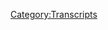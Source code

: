{{Transcript
    | title         = [[745: Formulaic Objections Part 10]]
    | caption       = [https://knowledgefight.libsyn.com/745-formulaic-objections-part-10 Listen to this episode on Libsyn]
    | episodeNumber = [[745: Formulaic Objections Part 10|745]]
    | length        = 02:45:33
}}

{{MessageBox
    | header     = Warning: Bot Generated Content
    | text       = This transcript was automatically generated by transcription software and likely contains many mistakes and misattributions. Please check the audio for definitive quotes, attribution, and context.
    | image      = N3yvass4myg91.webp
    | imagewidth = 50px
    | id         = warning
}}

{{TranscriptBlock
    | name      = Alex Jones
    | timestamp = 00:04
    | text      = Red Alert. Red alert red alert. Red Alert knowledge five Dan and Jordan is a wedding knowledge party.com It's time to pray. I have great respect for knowledge like knowledge. I'm sick of them posing as if they're the good guys Shang V or the bad guy knowledge. Dan and Jordan knowledge fight need money Andy and Andy are stopping Andy and Cam handy in Kansas. Bray Andy in Kansas, you're on the airplane for a huge fan. I love your word. Knowledge by now knowledge fight.com
}}

{{TranscriptBlock
    | name      = Dan
    | timestamp = 00:59
    | text      = Hey, everybody, welcome back. No dread. I'm Dan. I'm Jordan. We're a couple dudes like sit around worship at the altar of saline and talk a little bit about Alex Zhu. Oh, indeed.
}}

{{TranscriptBlock
    | name      = Jordan
    | timestamp = 01:07
    | text      = We are Dan Jordan. Dan,
}}

{{TranscriptBlock
    | name      = Dan
    | timestamp = 01:09
    | text      = damn quick question for you. It's up to you. brightspot Buddy, my bright spot today, Jordan as well. We're recording this on Tuesday. And that means that as we're recording, I don't have to be watching Alex's live stream that I am drawn to like a moth to a flame. Nice. No, but seriously, my bright spot is cereal again. I have mentioned that I've been getting into cereals. Yes, I'm in a cereal phase.
}}

{{TranscriptBlock
    | name      = Jordan
    | timestamp = 01:33
    | text      = We've discussed cereals. Yes.
}}

{{TranscriptBlock
    | name      = Dan
    | timestamp = 01:34
    | text      = And so there have been some that have been a little bit off the wall. The frosty cereal the Wendy's frosty cereal? Sorry. What? Yeah, that was pretty good. Really? Yeah.
}}

{{TranscriptBlock
    | name      = Jordan
    | timestamp = 01:45
    | text      = Wow. That's amazing. Yeah,
}}

{{TranscriptBlock
    | name      = Dan
    | timestamp = 01:48
    | text      = there was a I think a frosted flakes, strawberry milkshake flavor cheeses,
}}

{{TranscriptBlock
    | name      = Jordan
    | timestamp = 01:53
    | text      = Christ's not good. Out of control. Yeah,
}}

{{TranscriptBlock
    | name      = Dan
    | timestamp = 01:56
    | text      = they've lost their mind. Flavors are out of control. Yeah. And so I got one, that it was a tricks, but it's like, I guess sort of Jurassic park themed or something shows with marshmallows. Okay, it's tricks, but with marshmallows that are also dinosaurs. Yeah, dinosaur footprints or something. Everybody is putting marshmallows in their cereal in a way that is inappropriate, right? I'm waiting for like, I don't know, kicks to throw marshmallows in or smacks but can't know marshmallow.
}}

{{TranscriptBlock
    | name      = Jordan
    | timestamp = 02:25
    | text      = Anybody puts a marshmallow and it's max is gonna get a smack for me kicking the vitamin, but
}}

{{TranscriptBlock
    | name      = Dan
    | timestamp = 02:31
    | text      = it's just constant. It's offensive. On some level, they just will stop putting marshmallows and
}}

{{TranscriptBlock
    | name      = Jordan
    | timestamp = 02:37
    | text      = they're gonna walk through the granola aisle next week, and there's gonna be I'm sure everything yeah, you're probably right.
}}

{{TranscriptBlock
    | name      = Dan
    | timestamp = 02:42
    | text      = So but I couldn't I couldn't resist trying this and I had forgotten the trick sucks. It's not a good cereal, even in that fruit. Sort of world. Yeah, oops, much better, right. Also, I was thinking about it as I was eating it. I hate tricks. Like just as a whole I hate the idea of it. I mean, it's an abusive cereal. The whole marketing campaign is about excluding this one rabbit
}}

{{TranscriptBlock
    | name      = Jordan
    | timestamp = 03:04
    | text      = I feel like you are in accidentally proving beyond a shadow of a doubt that tricks are for kids. Right? Because you're you're an adult man and you find them wrong.
}}

{{TranscriptBlock
    | name      = Dan
    | timestamp = 03:16
    | text      = I find it morally I find them not good. I find they're not good to think about. Yeah, so fuck them. Yeah, trick sucks. Tricks
}}

{{TranscriptBlock
    | name      = Jordan
    | timestamp = 03:24
    | text      = are tricks aren't even for kid Yeah, making that pronouncement now honey
}}

{{TranscriptBlock
    | name      = Dan
    | timestamp = 03:28
    | text      = comb but with with marshmallows. The fuck out of here. Oh, no. Absolutely not.
}}

{{TranscriptBlock
    | name      = Jordan
    | timestamp = 03:33
    | text      = So is your bread. So my bright spot is I got to hang out and see my old friend Lieberman last night. Oh, and we were talking and catching up yesterday at open mic. Catch it up. Old old timey style. I found out two things. One, Kelly Clarkson has a TV show. Whoa. And to Lea Berman was on it, baby. I
}}

{{TranscriptBlock
    | name      = Dan
    | timestamp = 03:58
    | text      = think I saw that on Twitter or something. Yeah, I'd be on Facebook. I saw like some stray post or something. I thought it was like Well, that's. I mean, I already knew Kelly Clarkson had a show. I did not know that. But yeah, so that she and some other folks were on it.
}}

{{TranscriptBlock
    | name      = Jordan
    | timestamp = 04:11
    | text      = Fantastic. Pretty cool. Hanging out with fucking Leno. Oh, he's 8000 years old now. I mean, yeah, he's hair used to be salt and pepper. And now his face is white. You know, like the whole thing. Sure. It's all taken care of. But isn't that really cool? Yeah, it's really cool.
}}

{{TranscriptBlock
    | name      = Dan
    | timestamp = 04:28
    | text      = I was trying to think of a Kelly Clarkson song Lia was waiting for a moment like that.
}}

{{TranscriptBlock
    | name      = Jordan
    | timestamp = 04:35
    | text      = Oh, yeah. Who did Since You've Been Gone? That was Kelly Clarkson. Okay, yeah, I thought that was weird. No,
}}

{{TranscriptBlock
    | name      = Dan
    | timestamp = 04:39
    | text      = no. Behind these hazel eyes. Really great song man. I am once again torn into pieces can't deny camper pretend. Just thought you were the world open up deep inside, but you don't get to see the tears I cry. All right, and these hazel eyes you Okay, now that
}}

{{TranscriptBlock
    | name      = Jordan
    | timestamp = 05:01
    | text      = one. I've never intentionally, Kelly Clarkson so I don't hook up. When did this happen? When did your 90s hip hop turn into 2000s?
}}

{{TranscriptBlock
    | name      = Dan
    | timestamp = 05:14
    | text      = Regular power concurrent? I loved a lot of pop along with my hip hop stuff. Um, fun fact about Kelly Clarkson. What's that for kids? Yeah, I watched one episode of the first season of American Idol. I turned it on saw Kelly Clarkson. I'm like, That's the winner, baby. I was right.
}}

{{TranscriptBlock
    | name      = Jordan
    | timestamp = 05:34
    | text      = That's nice. Nice.
}}

{{TranscriptBlock
    | name      = Dan
    | timestamp = 05:36
    | text      = I think I I'm not sure I watched one episode of another season. I think I might have called that one. Yeah, one of the later ones. Bo Bice when?
}}

{{TranscriptBlock
    | name      = Jordan
    | timestamp = 05:46
    | text      = I don't remember watching it, but yeah, Kelly Clarkson was clearly the person who had like that thing. Whatever. You know what it is? Yeah. Thing that like, oh,
}}

{{TranscriptBlock
    | name      = Dan
    | timestamp = 05:56
    | text      = the star power? Quality? Yes. Yeah. Justin Guarini. Did
}}

{{TranscriptBlock
    | name      = Jordan
    | timestamp = 06:00
    | text      = not have it. And I saw it from Justin
}}

{{TranscriptBlock
    | name      = Dan
    | timestamp = 06:03
    | text      = decal. So today. Yep. I think two or three times in the theater.
}}

{{TranscriptBlock
    | name      = Jordan
    | timestamp = 06:08
    | text      = While you were working? Yes. Yeah, I almost.
}}

{{TranscriptBlock
    | name      = Dan
    | timestamp = 06:14
    | text      = I watched I watched it. I also smoked a lot of weed back. I worked at a theater and I smoked a lot of wheat. So maybe laughed our asses off at that. Totally. Anyway, Jordan today, we will be singing the greatest hits of the 90s and 2000s. Of course, we're taking a break from Alex. acapella, No, today we're gonna be finishing up some Alex's deposition stuff. Excellent. So we are back in the Connecticut deposition. So we're going to be talking about day two here. We might do a wrap up of day three and fours. There is some stuff in there but this is enough for an episode quite frankly. So last we left off Alex was under oath. And yes, having to wrestle with the fact that he sent down but donde to Newtown and was pretending that I was connected to that at all. When I saw his reporting, I thought it was terrible. Yeah. But then he is complementing the reporting. On our
}}

{{TranscriptBlock
    | name      = Jordan
    | timestamp = 07:10
    | text      = overall summary. He did not have a good first day, like a read like, you know, when you have a first day at a new job, you make some mistakes. People are training you but that's par for the course. Right? So he's had his first day. He's really fucked it up. And now coming back for the second day to really buckle down and do his job. Right.
}}

{{TranscriptBlock
    | name      = Dan
    | timestamp = 07:28
    | text      = Yeah. Yeah. You know, like the first day he was off on a bad foot. Sure. Second day, he's coming in as Miss Independent. Absolutely.
}}

{{TranscriptBlock
    | name      = Jordan
    | timestamp = 07:37
    | text      = Nailed it. So he shared it. Before
}}

{{TranscriptBlock
    | name      = Dan
    | timestamp = 07:39
    | text      = we get down to business on this. Let's take a little moment. Say hello to some new ones. Oh, that's great idea. So first, Carl Barks the policy. Chuck, thank you so much for an hour policy walk.
}}

{{TranscriptBlock
    | name      = Alex Jones
    | timestamp = 07:48
    | text      = I'm a policy wonk.
}}

{{TranscriptBlock
    | name      = Jordan
    | timestamp = 07:49
    | text      = Thank you very much.
}}

{{TranscriptBlock
    | name      = Dan
    | timestamp = 07:50
    | text      = Next, Mr. And Mrs. Demon gins. Thank you so much. You're on our policy walk.
}}

{{TranscriptBlock
    | name      = Alex Jones
    | timestamp = 07:55
    | text      = I'm a policy wonk. Thank
}}

{{TranscriptBlock
    | name      = Jordan
    | timestamp = 07:56
    | text      = you very much.
}}

{{TranscriptBlock
    | name      = Dan
    | timestamp = 07:57
    | text      = Next Hey, right guy, I'm a freakin policy walk. Thank you so much. You are now a policy wonk.
}}

{{TranscriptBlock
    | name      = Alex Jones
    | timestamp = 08:02
    | text      = I'm a policy wonk, thank you very much.
}}

{{TranscriptBlock
    | name      = Dan
    | timestamp = 08:04
    | text      = Next bend to the third foot. Thank you so much. You're now a policy wonk.
}}

{{TranscriptBlock
    | name      = Alex Jones
    | timestamp = 08:08
    | text      = I'm a policy wonk,
}}

{{TranscriptBlock
    | name      = Jordan
    | timestamp = 08:09
    | text      = very much.
}}

{{TranscriptBlock
    | name      = Dan
    | timestamp = 08:10
    | text      = Thank you. And happy seven year anniversary to my wonky partner, Natalie from corndog. Thank you so much. You are now policy walk.
}}

{{TranscriptBlock
    | name      = Alex Jones
    | timestamp = 08:17
    | text      = I'm a policy. Thank
}}

{{TranscriptBlock
    | name      = Jordan
    | timestamp = 08:18
    | text      = you very much. You
}}

{{TranscriptBlock
    | name      = Dan
    | timestamp = 08:19
    | text      = know what the seven day anniversary is? Oh, gift wise.
}}

{{TranscriptBlock
    | name      = Jordan
    | timestamp = 08:23
    | text      = Is that the was that the plastic University? No, it's
}}

{{TranscriptBlock
    | name      = Dan
    | timestamp = 08:26
    | text      = a copper or wool. Traditionally, okay. Did you know that they also have a modern they have a modern version of they've
}}

{{TranscriptBlock
    | name      = Jordan
    | timestamp = 08:33
    | text      = got updated? Yeah. So this is like a thumb drive anniversary.
}}

{{TranscriptBlock
    | name      = Dan
    | timestamp = 08:37
    | text      = It's close to Desk Set.
}}

{{TranscriptBlock
    | name      = Jordan
    | timestamp = 08:41
    | text      = That's weird. That is That is strange. But
}}

{{TranscriptBlock
    | name      = Dan
    | timestamp = 08:44
    | text      = that's coming off of last year's modern gift for the sixth anniversary wood objects.
}}

{{TranscriptBlock
    | name      = Jordan
    | timestamp = 08:50
    | text      = Just that is a general.
}}

{{TranscriptBlock
    | name      = Dan
    | timestamp = 08:53
    | text      = That should be one of the traditional ones. Yeah, because the fifth anniversary traditionally is
}}

{{TranscriptBlock
    | name      = Jordan
    | timestamp = 08:58
    | text      = wood. Okay. Okay. Now, here's my problem. Who is deciding this?
}}

{{TranscriptBlock
    | name      = Dan
    | timestamp = 09:03
    | text      = Well, the traditional ones I think have been like long time.
}}

{{TranscriptBlock
    | name      = Jordan
    | timestamp = 09:08
    | text      = Like Ben Franklin like Farmers Almanac is that what was it Ben Franklin's? binfer. Okay.
}}

{{TranscriptBlock
    | name      = Dan
    | timestamp = 09:14
    | text      = And now yeah, they have the modern one. The modern ones are kind of dumb. I think actually desk set is the font like prop May. We may have lucked out seventh anniversary might be the best one in terms of being a bizarre gift.
}}

{{TranscriptBlock
    | name      = Jordan
    | timestamp = 09:27
    | text      = It's disappointing. I feel like it's it should be weird tech stuff as it goes on. And if it's modern times, I think obviously your 20th anniversary is like the dildo anniversary, where you're like we're gonna experiment you know. Weird anniversary. Yeah, exactly. Yeah, that's when it's time now it's
}}

{{TranscriptBlock
    | name      = Dan
    | timestamp = 09:43
    | text      = platinum. Fair enough. Unless you want to go traditional then it's,
}}

{{TranscriptBlock
    | name      = Jordan
    | timestamp = 09:47
    | text      = it's Oh, I was gonna say that one was built as a gun to my head. I
}}

{{TranscriptBlock
    | name      = Dan
    | timestamp = 09:50
    | text      = don't know what a desk set is. It's a set of deaths. Multiple desks, I
}}

{{TranscriptBlock
    | name      = Jordan
    | timestamp = 09:55
    | text      = would assume. So. For your employees. It's a test set for your ploy
}}

{{TranscriptBlock
    | name      = Dan
    | timestamp = 10:00
    | text      = we also technocrat omics, Jordan. So for all poll supports a technocracy that keeps the human horror out of fish people's eyes. Thank you so much. You are now technocrat.
}}

{{TranscriptBlock
    | name      = Alex Jones
    | timestamp = 10:09
    | text      = I'm a policy wonk. Intelligent brilliant someone someone sought him out and sent me a bucket of poop daddy sharp. Jar Jar Binks has a Caribbean black action. He's a loser. Little little teeny baby. I don't want to hate black people. I renounce Jesus Christ. Thank you so much.
}}

{{TranscriptBlock
    | name      = Jordan
    | timestamp = 10:30
    | text      = Thank you very much.
}}

{{TranscriptBlock
    | name      = Dan
    | timestamp = 10:31
    | text      = So this takes place the next day. I was incorrect. The they regroup for another, like ketchup for the deposition. I believe it was day three After Alex have gone on vacation. I got that mixed up. I thought it was between day one and two. But these are actually back to back days. And I have a couple of out of context drops because I couldn't pick one. So here here's the first one.
}}

{{TranscriptBlock
    | name      = Alex Jones
    | timestamp = 10:53
    | text      = You're a thoroughbred ambulance chaser. I'd call you vamper.
}}

{{TranscriptBlock
    | name      = Jordan
    | timestamp = 10:56
    | text      = Okay, okay, okay. Oh, all right.
}}

{{TranscriptBlock
    | name      = Dan
    | timestamp = 11:00
    | text      = You're gonna say to that fun.
}}

{{TranscriptBlock
    | name      = Jordan
    | timestamp = 11:02
    | text      = What a fun weird resigned like, Oh, here's something like that back at noon. Be like, Alright,
}}

{{TranscriptBlock
    | name      = Dan
    | timestamp = 11:07
    | text      = I guess I'm a thoroughbred ambulance chaser.
}}

{{TranscriptBlock
    | name      = Jordan
    | timestamp = 11:11
    | text      = I suppose that's who I am.
}}

{{TranscriptBlock
    | name      = Dan
    | timestamp = 11:12
    | text      = And here's the other one.
}}

{{TranscriptBlock
    | name      = Alex Jones
    | timestamp = 11:14
    | text      = Have you read the WikiLeaks? Wow, you really ought to
}}

{{TranscriptBlock
    | name      = Jordan
    | timestamp = 11:20
    | text      = read the WikiLeaks. Shit you have not? Oh, my God changed my life. Dude, you gotta read the wiki leaks. Yeah, it's
}}

{{TranscriptBlock
    | name      = Dan
    | timestamp = 11:29
    | text      = just the the structure of the characters. But
}}

{{TranscriptBlock
    | name      = Jordan
    | timestamp = 11:33
    | text      = Nishio Del Toro shows up and you're like, That guy's great. All right.
}}

{{TranscriptBlock
    | name      = Dan
    | timestamp = 11:37
    | text      = So we start off sort of catching up from something that happened the day before, which of course, was the Bloomberg email? Sure. Alex had discussed this. He did not have it. They're bringing it today. I thought maybe. But it turns out he didn't do anything even to try to find it. Nice.
}}

{{TranscriptBlock
    | name      = Chris Mattei
    | timestamp = 11:54
    | text      = Mr. Jones, do you recall during your testimony yesterday, you repeatedly referenced an email that you claimed Mike Bloomberg had sent the day before the Sandy Hook shooting, telling people to get ready.
}}

{{TranscriptBlock
    | name      = Alex Jones
    | timestamp = 12:04
    | text      = I'm at like one of the gun control groups. He was funding as
}}

{{TranscriptBlock
    | name      = Chris Mattei
    | timestamp = 12:08
    | text      = you recall that email, though, that you're
}}

{{TranscriptBlock
    | name      = Alex Jones
    | timestamp = 12:11
    | text      = gonna recall talking about? Okay.
}}

{{TranscriptBlock
    | name      = Chris Mattei
    | timestamp = 12:13
    | text      = And did you do anything last night to locate that email? No, I didn't. Okay. And you recall testifying yesterday and seeing videos of yourself claiming that you had records and emails showing that the Sandy Hook school was closed? prior to shooting?
}}

{{TranscriptBlock
    | name      = Alex Jones
    | timestamp = 12:33
    | text      = I said I'd seen articles and some evolution copy of analytics, but I can't remember the exact thing if I'd like to correct something.
}}

{{TranscriptBlock
    | name      = Chris Mattei
    | timestamp = 12:39
    | text      = Hold on a second. I didn't ask you. You're an attorney. By the way, he's gonna have a chance to ask you any questions. If you need to correct anything, I'm sure you can talk to them about that. I'm asking you specifically about the records and emails you claimed that you had showing that Sandy Hook Elementary School was closed prior to shooting? Did you do anything to locate either those emails or those records that you referenced?
}}

{{TranscriptBlock
    | name      = Alex Jones
    | timestamp = 13:02
    | text      = No, I didn't. Okay, that didn't get on to about seven was exhausted.
}}

{{TranscriptBlock
    | name      = Chris Mattei
    | timestamp = 13:07
    | text      = At six Central, right? Yes. And that's where your team is in Texas right.
}}

{{TranscriptBlock
    | name      = Alex Jones
    | timestamp = 13:14
    | text      = Right. Now that may go home about six
}}

{{TranscriptBlock
    | name      = Chris Mattei
    | timestamp = 13:19
    | text      = we had time to make a video yesterday about your deposition. And so you had time to do that but you didn't have time to go and look at these records in emails showing that the Sandy Hook school was closed.
}}

{{TranscriptBlock
    | name      = Alex Jones
    | timestamp = 13:30
    | text      = I shot a video in the parking lot hotel it's right.
}}

{{TranscriptBlock
    | name      = Chris Mattei
    | timestamp = 13:35
    | text      = And, and then you arranged for that to be spliced and broadcast on your website. Right.
}}

{{TranscriptBlock
    | name      = Alex Jones
    | timestamp = 13:43
    | text      = Okay. I don't think they call it splicing. Okay, well,
}}

{{TranscriptBlock
    | name      = Dan
    | timestamp = 13:48
    | text      = this is just like a guy falling down like a hill and hitting every rock and our way down. Yep. excuses like, so tired. It was at seven. Six Central. Yeah, I guess it is. That's where your team is right? They could have looked it up. You know, they all went home. Your time to shoot a video, didn't you? Yeah, I guess I did. Together. Right. They don't call it splice.
}}

{{TranscriptBlock
    | name      = Jordan
    | timestamp = 14:14
    | text      = appreciated. I appreciated his commitment to not letting up like not one second. Is it just gonna be fine? Nope. Nope. You explain every moment of your day yesterday, and when you lie to me, I'm gonna tell you what I saw I was there. Yeah.
}}

{{TranscriptBlock
    | name      = Dan
    | timestamp = 14:30
    | text      = You're Alex. You can't relent question one you know right here. You can't you can't get on your back foot because then if you do the whole rest shot Yeah,
}}

{{TranscriptBlock
    | name      = Jordan
    | timestamp = 14:41
    | text      = you open up kicking his ass and then he knows I'm not gonna have a good day.
}}

{{TranscriptBlock
    | name      = Dan
    | timestamp = 14:47
    | text      = Yeah, so Alex, he needed to splice that video together because he had two camera people with him.
}}

{{TranscriptBlock
    | name      = Chris Mattei
    | timestamp = 14:53
    | text      = You had two cameraman shooting that video. You did? Yes. Yes. Who were they?
}}

{{TranscriptBlock
    | name      = Alex Jones
    | timestamp = 15:00
    | text      = It was a it was Rob do. And it was race. I'm gonna get HIePRO pronounce his last name.
}}

{{TranscriptBlock
    | name      = Chris Mattei
    | timestamp = 15:07
    | text      = Why did you bring Rob do with you?
}}

{{TranscriptBlock
    | name      = Alex Jones
    | timestamp = 15:10
    | text      = He's a consultant, and he just goes on trips sometimes.
}}

{{TranscriptBlock
    | name      = Chris Mattei
    | timestamp = 15:14
    | text      = Rob do was another one of your employees who claimed that Sandy Hook was a hoax, correct? Yes. And so you could ask Rob do about those emails and records showing that the school was closed? Sure. Seems like it. Did you ask him? No. Okay. He didn't make any efforts at all to get those records and emails yesterday, right.
}}

{{TranscriptBlock
    | name      = Alex Jones
    | timestamp = 15:32
    | text      = I actually did a little bit myself. We were able to find some of the stuff you asked for, but not that particular thing. Are
}}

{{TranscriptBlock
    | name      = Chris Mattei
    | timestamp = 15:38
    | text      = you claiming that you yourself personally did something to locate the emails and records showing that synthetic schools closed? Yes. What did you personally do?
}}

{{TranscriptBlock
    | name      = Alex Jones
    | timestamp = 15:47
    | text      = I sat there at dinner with Rob and I said, we've got to try to locate that we didn't like the last time we tried.
}}

{{TranscriptBlock
    | name      = Dan
    | timestamp = 15:58
    | text      = Okay. Yeah, that's that's quite a bit of work. He did. I sat there at dinner. And I told Rob,
}}

{{TranscriptBlock
    | name      = Jordan
    | timestamp = 16:05
    | text      = Rob, we got to get this done, buddy. This has got to happen. All right.
}}

{{TranscriptBlock
    | name      = Dan
    | timestamp = 16:09
    | text      = It's fascinating to see this kind of like the way he's articulating this because he's didn't put any effort into finding it because he knows that this doesn't exist. Yeah. Isn't a real thing. Yeah. And so why waste your time with that? He still has to pretend like oh, yeah, we put in some work to try to find it's a real thing, right? Totally. We just can't find it.
}}

{{TranscriptBlock
    | name      = Jordan
    | timestamp = 16:28
    | text      = It is it is a bit like a you know that his childhood was different. Because I remember if I was trying to lie about how I didn't do something to like a second grade teacher, they saw me coming a mile away, because I was seven years old. Right? And he is still seven years old. And somehow he's just gonna keep going. You know, like when I was trying to lie in second grade, eventually I'd be like, You know what? You got me?
}}

{{TranscriptBlock
    | name      = Dan
    | timestamp = 16:51
    | text      = Yeah. Well, I think a teacher has a little bit more limited time than someone who has all day in a deposition. It's definitely true. I wouldn't let you spin those wheels. Because you're gonna end up saying something that contradicts yourself.
}}

{{TranscriptBlock
    | name      = Jordan
    | timestamp = 17:05
    | text      = He went from teacher to principal to psychiatrist
}}

{{TranscriptBlock
    | name      = Dan
    | timestamp = 17:09
    | text      = so we know that Rob do long for the trip. robbed us uncle also was a new town for that. Wolfgang Halbig press conference, donde went to right. Alex is asked whether or not he actually spoke to rob do his uncle. And it's weird. He seems to not know for sure.
}}

{{TranscriptBlock
    | name      = Jordan
    | timestamp = 17:29
    | text      = Can you not know?
}}

{{TranscriptBlock
    | name      = Chris Mattei
    | timestamp = 17:31
    | text      = I wanted to go back to the video that we looked at yesterday, kind of towards the end of the day. The video that you titled retired FBI agent investigate Sandy Hook and Megan massive cover up. You remember that? Yes. And that retired FBI agent was John Duke. Right? Yes. You've never spoken to the man. Right.
}}

{{TranscriptBlock
    | name      = Alex Jones
    | timestamp = 18:03
    | text      = I may have talked to him on the phone before.
}}

{{TranscriptBlock
    | name      = Chris Mattei
    | timestamp = 18:06
    | text      = Your testimony is you don't know what I don't remember. Okay. And you don't have any idea? What if anything he did to investigate Sandy Hook other than shown up at that freedom of information commission hearing, correct? Yes. And you've had no further conversations with Rob do about what his uncle may or may not have done related to Sandy Hook. I have had conversations with him. You have when were those conversations over
}}

{{TranscriptBlock
    | name      = Alex Jones
    | timestamp = 18:37
    | text      = the years and again last night I was you asked him about hey, we ought to try to talk to him about what he said. And I kind of asked him more about what specifically he said just basically the same thing that he never seen. Government people so tight lipped and so non willing to talk about anything.
}}

{{TranscriptBlock
    | name      = Chris Mattei
    | timestamp = 18:53
    | text      = This is what Rob You said to you last night that his own blood said to him? Yes. Same thing you said before, and how recently had robbed you spoken to his uncle about it? As as of today, okay. How recently did Rob do less speak to his uncle?
}}

{{TranscriptBlock
    | name      = Alex Jones
    | timestamp = 19:11
    | text      = He actually said he recently talked to him about Sandy Hook. Now he just said, oh, yeah, I'll just talk to another day. He's doing great. Okay.
}}

{{TranscriptBlock
    | name      = Chris Mattei
    | timestamp = 19:18
    | text      = Did he indicate that my office had reached out to his uncle? No. Okay. So that that Rob do didn't share with you.
}}

{{TranscriptBlock
    | name      = Alex Jones
    | timestamp = 19:27
    | text      = Now, he just said how is your uncle? He's, he's fine. Just talking to me today.
}}

{{TranscriptBlock
    | name      = Dan
    | timestamp = 19:31
    | text      = So if you're Alex, you gotta be a little bit confused by that because Maddie is saying that they reached out to rob do his uncle and this wasn't communicated by Rob to Alex. Now this could mean that the plaintiffs office had spoken to uncle do Yeah. Or it could mean that uncle do is avoiding them. And Alex should probably say, I don't know. I haven't talked to him in a while. I have no information about this. Yeah. Yeah, either either prospect isn't really great. Sort of optically. Right? Right, right. Yeah, actually, when you add to it the like, what we heard on our last episode about this, Alex's dad dodging subpoena? Yes, of course. There seems to be a pattern of people to talk to he's absolutely covered it.
}}

{{TranscriptBlock
    | name      = Jordan
    | timestamp = 20:19
    | text      = No. I mean, of course, I can't remember the last time I talked to Rob, whose uncle because last night I said, Hey, guys, let's pretend he doesn't exist and get him out of the country. You can't talk to anybody. Why would I tell you that? I'm committing witness tampering?
}}

{{TranscriptBlock
    | name      = Dan
    | timestamp = 20:35
    | text      = Yeah. robbed his uncle. Actually, he only speaks going on now.
}}

{{TranscriptBlock
    | name      = Jordan
    | timestamp = 20:39
    | text      = Yeah, I'm gonna be able to listen. Hey, we're the ones who are really hurt by him only speaking cling on. But remember the last time we got together for a family dinner didn't understand a word of what he's saying. So you think you're mad?
}}

{{TranscriptBlock
    | name      = Dan
    | timestamp = 20:52
    | text      = So a lot of the questions obviously at towards the end of day one had to do with Dan but donde, right? Because you know, the Kraken is really central to a lot of this. Yeah, he was. Yeah. And so this has explored a little bit more here like, well, let's get let's get into some of the dynamics of how Banani was doing what he did.
}}

{{TranscriptBlock
    | name      = Chris Mattei
    | timestamp = 21:13
    | text      = And then the next month in July of 2015, you sent Mr. Madani up there again, to be with Mr. Helbig. Right.
}}

{{TranscriptBlock
    | name      = Alex Jones
    | timestamp = 21:22
    | text      = I mean, I know I know. He went up there some I don't remember when or how.
}}

{{TranscriptBlock
    | name      = Chris Mattei
    | timestamp = 21:25
    | text      = Okay, but I'm saying you know that after that June hearing that we saw yesterday, you then set him up to Connecticut again, to report for Infowars Correct. I
}}

{{TranscriptBlock
    | name      = Alex Jones
    | timestamp = 21:36
    | text      = don't remember the refresh.
}}

{{TranscriptBlock
    | name      = Dan
    | timestamp = 21:39
    | text      = So to clarify just really quick the hearing month prior is being referred to is the one where Rob do his uncle was there and where the donde was yelling at people and Alex. In day one of his testimony, he said I saw that and fuck this, right? Like I was offended by this totally, totally
}}

{{TranscriptBlock
    | name      = Jordan
    | timestamp = 21:57
    | text      = no more.
}}

{{TranscriptBlock
    | name      = Dan
    | timestamp = 21:58
    | text      = So this is a month after that Gotcha.
}}

{{TranscriptBlock
    | name      = Chris Mattei
    | timestamp = 22:01
    | text      = When we pull up exhibit number 38.
}}

{{TranscriptBlock
    | name      = Chris Mattei
    | timestamp = 22:15
    | text      = You see this email from Rob do to Dan donde sent July 8 2015?
}}

{{TranscriptBlock
    | name      = Alex Jones
    | timestamp = 22:22
    | text      = Yes, we read it.
}}

{{TranscriptBlock
    | name      = Chris Mattei
    | timestamp = 22:24
    | text      = Okay, so you can tell from this email? Can you not that Mr. Do was actually telling Damn, but don't worry. There is more. Yeah. Would you like to see the rest? After good luck to go ahead. Sorry.
}}

{{TranscriptBlock
    | name      = Alex Jones
    | timestamp = 22:37
    | text      = Yeah, I see it. Thank you.
}}

{{TranscriptBlock
    | name      = Chris Mattei
    | timestamp = 22:40
    | text      = Okay. So you see there, mister do telling dama donde to livestream his coverage of the Halbig hearing to the Alex Jones channel will say yeah. Yep. And of course, Mr. Bidadi would not have any authority to livestream to one of your YouTube channels. Unless he was reporting for Info Wars, right? Yes.
}}

{{TranscriptBlock
    | name      = Alex Jones
    | timestamp = 23:06
    | text      = I mean, I told you I don't remember when and how was it following this? Rob was running
}}

{{TranscriptBlock
    | name      = Chris Mattei
    | timestamp = 23:09
    | text      = right. Well, your rods, boss? Yes.
}}

{{TranscriptBlock
    | name      = Alex Jones
    | timestamp = 23:14
    | text      = And we just saw, I'm not putting any responsibility off on Iran. I'm just telling you. I don't remember all this. Right. Right. But at
}}

{{TranscriptBlock
    | name      = Chris Mattei
    | timestamp = 23:19
    | text      = least we can agree having seen this email that as of this time, Mr. Madani was still working as a reporter for Infowars. Right. If you showed
}}

{{TranscriptBlock
    | name      = Dan
    | timestamp = 23:25
    | text      = me this yesterday, I would have said that that Yes. Heard it. Oh, my God, I now cannot deny this. Now I can answer that question. Because there is no way out for me.
}}

{{TranscriptBlock
    | name      = Jordan
    | timestamp = 23:36
    | text      = I do feel like I do feel like at dinner, we've clearly discussed the strategy of skipping from the like, I'll just deny something and then watch them play the video to Alex being like, I don't remember. Are you going to play the video now?
}}

{{TranscriptBlock
    | name      = Dan
    | timestamp = 23:51
    | text      = There are a couple points where he does that. But he does have the same like, there's still Alex, there were a couple times where it's like he like Maddie is using very specific terms. And if you're Alex and you hear those terms, and the way the question is being phrased, it's like, I'm just about to get hit with the video of me saying that. Oh, I know. Absolutely. But he doesn't seem to see it coming. Sometimes.
}}

{{TranscriptBlock
    | name      = Jordan
    | timestamp = 24:14
    | text      = Nobody else sounds like him when you ask. So if you ask him, Did you say something like crazy aliens are coming to kill everybody? And he's like, never heard of that. Well, then obviously, you're gonna play the clip of him saying crazy aliens are coming to kill everybody.
}}

{{TranscriptBlock
    | name      = Dan
    | timestamp = 24:27
    | text      = Yeah, yep. You just can't smell those traps sometimes. So Alex tries to play a little wiggle game here with donde and the timing of firing him. Just does not work. Of course not
}}

{{TranscriptBlock
    | name      = Chris Mattei
    | timestamp = 24:39
    | text      = you authorized Bidadi to go up there on your behalf. Earlier I guess I did. And Rob do your news director did here.
}}

{{TranscriptBlock
    | name      = Alex Jones
    | timestamp = 24:47
    | text      = Right. All I know is that some time I saw him yelling at people. And I said, That's horrible. And I don't like that and tell him stop. And I don't want to use them anymore. And I just That's what I remember. And that happened. Although that a few times, like why isn't Auntie back doing reporting? And they're like, well, he's doing better or whatever. That's My Vague Memory. And I'm being honest with you. And so that's what I remember.
}}

{{TranscriptBlock
    | name      = Chris Mattei
    | timestamp = 25:13
    | text      = I just want to make sure I understand is, are you, you seem to be saying, on the one hand, you're speculating. On the other hand, you have a vague memory of it. I don't remember exactly when I finished my question. Because I think you're anticipating me, and I appreciate it. I take it that your testimony is that although at some point, you believe you instructed people who work for you, that Danby donde should no longer be used. You don't know when you did that. Is that fair? Yes. Okay. And you don't know why you did that?
}}

{{TranscriptBlock
    | name      = Alex Jones
    | timestamp = 25:46
    | text      = No, I do. I told you. It's because of what he was doing that that's what Rob said last night. I said, When did I say to get stop using him? And he said when he went to those events, and he altered the people. That's what he remembers as well. I know you're gonna talk to him. He can tell you about it. But that's that's what the best I remember. Okay. Rob knew at dinner. He backed me up. He's
}}

{{TranscriptBlock
    | name      = Dan
    | timestamp = 26:04
    | text      = exactly the same thing that I'm saying.
}}

{{TranscriptBlock
    | name      = Jordan
    | timestamp = 26:08
    | text      = I do like all the documents and all the evidence has gone for Alex to just be in like, Rob do agreed with me.
}}

{{TranscriptBlock
    | name      = Dan
    | timestamp = 26:14
    | text      = I've dinner last night. Yeah, that's, do you need more proof? You know, in my culture, dinner is sworn testimony. Is that true? In the Patriot community, you cannot lie at dinner,
}}

{{TranscriptBlock
    | name      = Jordan
    | timestamp = 26:25
    | text      = you break bread with the man you share salt, you cannot lie to him. How do you not know this
}}

{{TranscriptBlock
    | name      = Dan
    | timestamp = 26:30
    | text      = case closed? So Alex seems to be trying to I don't know if it's intentional, or if he just doesn't understand the video that was streamed on Alex's channel. Yes. Was the second time which is after the video of Madonna yelling at Pete. Right. Alex seems to want to make it the first one, right? Because it looks better. Yeah,
}}

{{TranscriptBlock
    | name      = Jordan
    | timestamp = 26:53
    | text      = it looks way better. It looks less guilty. Yes. Several years difference between the two does not look
}}

{{TranscriptBlock
    | name      = Dan
    | timestamp = 27:00
    | text      = good. And so Maddie is trying to explain to him, this is the second one right? You didn't? I don't know if Alex is picking up on it.
}}

{{TranscriptBlock
    | name      = Chris Mattei
    | timestamp = 27:07
    | text      = We have text messages that I'm going to show you shortly in 2016, in which your staff is at that time, telling them that donde that he should no longer represent himself as an Infowars reporter in 2016. I know it went on for a while. Well, it seems as though you had the footage from a month before this hearing in July, in which Mr. Madani was costing people. And a month later, he had permission to livestream a similar hearing over your YouTube channel. So it probably wasn't after you saw that footage right.
}}

{{TranscriptBlock
    | name      = Alex Jones
    | timestamp = 27:41
    | text      = Now, I'm just saying I remember getting upset that he still kept popping up in there. And then I remember Rob saying he's not officially working with us now. You know, he's just he's, it was just basically feeling sorry for him. And it's not good. I've already said that. You gave
}}

{{TranscriptBlock
    | name      = Chris Mattei
    | timestamp = 27:55
    | text      = them a donde access to livestream material to millions of people over your YouTube channel. Do you feel sorry for her?
}}

{{TranscriptBlock
    | name      = Alex Jones
    | timestamp = 28:04
    | text      = By this time, memory serves? Like I like to correct something. I thought Robin was that event. That's how my memory is all messed up on this
}}

{{TranscriptBlock
    | name      = Chris Mattei
    | timestamp = 28:13
    | text      = probably shouldn't testify under oath if your memory is all messed up.
}}

{{TranscriptBlock
    | name      = Dan
    | timestamp = 28:17
    | text      = So Alex is trying to sort of change the subject. Like I need to correct something about that I said about Rob being totally I understand is a good tactic. I think if you're if you're sitting there and you know, I think I think that every lawyer kind of has different things. Sure. And if I had said something, and Maddie responded with well. All right. All right. Put the handcuffs on.
}}

{{TranscriptBlock
    | name      = Jordan
    | timestamp = 28:46
    | text      = Well, I do like the explanation of their business, right? It's exactly like banks, you know, you know how when you fire a bank teller, they have to run the bank for a day before they can leave. It makes perfect sense. For them fire. Yeah, absolutely.
}}

{{TranscriptBlock
    | name      = Dan
    | timestamp = 28:59
    | text      = A couple months later, a year later, they just get a couple hours
}}

{{TranscriptBlock
    | name      = Jordan
    | timestamp = 29:03
    | text      = to show up and be like, hey, this bank is cool. Yeah, that's the way you do it. Who by? That's what they do.
}}

{{TranscriptBlock
    | name      = Dan
    | timestamp = 29:09
    | text      = Very weird. Yeah. So we get to talking a little bit about Alex's payment and how much money he made in certain years prior. And so the year 2015 comes up, and here's Alex's monetary situation, then
}}

{{TranscriptBlock
    | name      = Chris Mattei
    | timestamp = 29:23
    | text      = in 2015, you yourself had a another good year, you drew 8.3 million in compensation from your company, right? I did. Let me just see the document. Let's pull up exhibit 25. Looking at 2015 Do you see your draw in 2015 was $8.3 million. Yes. Thank you. And you took a salary on top of that of $97,000. Right? Yes. All right. And then in addition to that you received a distribution As a result of your interest in P L, Jr, correct? I don't know. Okay. We talked a little bit about PL Jr. Yesterday. And I think your testimony yesterday was you weren't quite sure what it was. But let me ask you a few more questions about that.
}}

{{TranscriptBlock
    | name      = Dan
    | timestamp = 30:18
    | text      = So there'll be some questions about this, but just sort of the brief version of it is free speech systems is the parent company that Infowars is actually right free speech isms as the name of the actual company, presumably, it's where you incorporate Yeah, and so they sell supplements that are sold by like, from PQ, PR, right, which is owned by like Alex and his parents. Right. Then P L. Jr. is another company on top of that, that owns PQ PR, right? It's owned by Alex and his mom. Okay. And then there's a EJ Trust, which has like a large interest holding a NPL Jr. It sure basically all of it is just the sort of nesting doll thing, right. But all just businesses, Alex and his family, right, right. So that's the dynamic, sort of the brief version of it. It is
}}

{{TranscriptBlock
    | name      = Jordan
    | timestamp = 31:08
    | text      = it is like, the dumbest way of doing a Cayman Islands tax dodge or something like it because it feels like you're doing this to hide who owns it. But it took like five minutes to be like, well, well, you own this and you own this and the owners of the A E J. Drust. Buddy. Yeah,
}}

{{TranscriptBlock
    | name      = Dan
    | timestamp = 31:26
    | text      = it's your initials, too. Yeah. You might as well have called it thick neck tech.
}}

{{TranscriptBlock
    | name      = Jordan
    | timestamp = 31:35
    | text      = Oh, you know, we found out that we found all Ceausescu's money because it was his initials on the goddamn account.
}}

{{TranscriptBlock
    | name      = Dan
    | timestamp = 31:45
    | text      = I just imagine him going to like his accountant and being like, give me a Swiss bank. Those, those are what you think they do.
}}

{{TranscriptBlock
    | name      = Jordan
    | timestamp = 31:51
    | text      = That's not how this works. So there's a put my money where the Nazi gold is.
}}

{{TranscriptBlock
    | name      = Dan
    | timestamp = 31:59
    | text      = So Alex has an accountant named Lydia Hernandez. And she is somebody who's kind of an all purpose player. It Info Wars, she handled a lot of different things throughout a quite a quite a stretch of their their business time. An email from her comes up as it relates to PL Jr. And it's so weird how Alex seems very reluctant to praise her.
}}

{{TranscriptBlock
    | name      = Chris Mattei
    | timestamp = 32:25
    | text      = Do you see this email from Lydia Hernandez to your father? Dr. Jones, you see that? Yes. She says Dr. Jones, I printed out some of the reports and placed them on your desk in an envelope marked personal and confidential. And do you see that attached to this email is in a spreadsheet? Titled 2015 to current distribution worksheet? You see that? Yes. All right. Now, Lydia? Hernandez is your former free speech systems accountant, correct? Yes. Okay. She also had a number of other jobs. She did some HR work right? For you. Yes. She was kind of an all round troubleshooter, correct? Yes. One of the best you ever had?
}}

{{TranscriptBlock
    | name      = Alex Jones
    | timestamp = 33:06
    | text      = I mean, she was a nice lady. Yeah.
}}

{{TranscriptBlock
    | name      = Chris Mattei
    | timestamp = 33:08
    | text      = I mean, you've called her amazing, right?
}}

{{TranscriptBlock
    | name      = Alex Jones
    | timestamp = 33:09
    | text      = I don't remember that.
}}

{{TranscriptBlock
    | name      = Chris Mattei
    | timestamp = 33:10
    | text      = Okay, what you'd agree with it? She's a nice lady. What? Is there some reason you don't want to acknowledge that at some point, at least you thought that she was an amazing employee.
}}

{{TranscriptBlock
    | name      = Alex Jones
    | timestamp = 33:21
    | text      = I think she's a very nice lady as well, as you said.
}}

{{TranscriptBlock
    | name      = Dan
    | timestamp = 33:24
    | text      = Just a nice lady.
}}

{{TranscriptBlock
    | name      = Jordan
    | timestamp = 33:25
    | text      = I genuinely don't know why I say that.
}}

{{TranscriptBlock
    | name      = Dan
    | timestamp = 33:29
    | text      = She's like, really competent and good as an accountant in case I need to throw her under a bus. That's what he's doing. Yeah, I don't know exactly where these questions are going. And I might have right off the bat.
}}

{{TranscriptBlock
    | name      = Jordan
    | timestamp = 33:41
    | text      = If you're asking me to confirm that I think she's amazing. That suggests to me that there's some sort of crime that I need to blame on her.
}}

{{TranscriptBlock
    | name      = Dan
    | timestamp = 33:48
    | text      = Yeah. And it seems like since she's come up, yeah, this is an this is gonna be a great opportunity to Oh, bus throw. Yeah, totally. But I can I can walk it back. If I just say she's a nice lady. She's
}}

{{TranscriptBlock
    | name      = Jordan
    | timestamp = 34:00
    | text      = a nice lady. I told you she was a nice lady. Early criminal as the day is long, but it's nice. Late criminals can be nice. Everybody knows that. They're nice. Yeah, come on.
}}

{{TranscriptBlock
    | name      = Dan
    | timestamp = 34:09
    | text      = So Alex doesn't know anything about any of these numbers, and he never heard resents the simulation that he does.
}}

{{TranscriptBlock
    | name      = Chris Mattei
    | timestamp = 34:16
    | text      = And we're gonna go to the tab of this spreadsheet that says distribution. And do you see here Mr. Jones? On the column A, it was 2015. And then in column C, it shows dates of distributions paid out of peak QPR. All right. And those distributions went to two other entities JL Jr. and PL Jr. Correct?
}}

{{TranscriptBlock
    | name      = Alex Jones
    | timestamp = 34:52
    | text      = I think so. I mean,
}}

{{TranscriptBlock
    | name      = Chris Mattei
    | timestamp = 34:54
    | text      = are you familiar with this distribution scheme you have here where PQ PR is making distributions of its proceeds to two corporate entities, one of which you control objection as to form.
}}

{{TranscriptBlock
    | name      = Alex Jones
    | timestamp = 35:10
    | text      = I mean, I don't really follow all this the accountants in the CPA to it. So.
}}

{{TranscriptBlock
    | name      = Dan
    | timestamp = 35:14
    | text      = Okay, that seems just impossible to believe.
}}

{{TranscriptBlock
    | name      = Jordan
    | timestamp = 35:19
    | text      = You know, like most business owners, he's not really interested in whether or not there's money here or there. He got somebody else's bro
}}

{{TranscriptBlock
    | name      = Dan
    | timestamp = 35:29
    | text      = he texts him for his day every day asking for sales number sure and but he's not really all that money in fact he has no idea what these companies even are that are like if he Oh God, like if that were true, which it's not sure if it were true, he would be the perfect Mark. Yeah, give me just take him for everything totally, it would be so easy if you had no idea what all of this structure existed for Holy shit. I
}}

{{TranscriptBlock
    | name      = Jordan
    | timestamp = 36:00
    | text      = mean, frankly, if this were true, then Lydia Hernandez should have taken several 100 million dollars
}}

{{TranscriptBlock
    | name      = Dan
    | timestamp = 36:06
    | text      = from she could have Yeah, would not have been difficult. Yeah. Nice lady, though
}}

{{TranscriptBlock
    | name      = Jordan
    | timestamp = 36:11
    | text      = I put it in LH trust. And so.
}}

{{TranscriptBlock
    | name      = Dan
    | timestamp = 36:15
    | text      = Yeah, I think that if Alex didn't actually understand any of this or didn't know any of this, right, and like this lawsuit was going on, and his lawyers were meeting with him. It would be an emergency. Totally, it would be like, Alex, do you understand that? This is set up it and it wouldn't all be set up entirely to the exact perfect structure for him. Sure. Sure. To be sneaky. Yeah. But anyway, he's so confused. He doesn't know I never heard of it. I don't even know
}}

{{TranscriptBlock
    | name      = Jordan
    | timestamp = 36:47
    | text      = what numbers are what our numbers.
}}

{{TranscriptBlock
    | name      = Chris Mattei
    | timestamp = 36:49
    | text      = But as you look at this spreadsheet, you'll see that according to this, the distributions from PQ PR, and that's the company that you claim sells the supplements on your website, right? That J L Jr. is has two members, David and Carol. Right. Those your parents and P L Jr. has two members. Alex and Carol. That's you and your mom. Right? And you have a 90% objections to it. timing matters. Okay, well, I'm talking about 2015 here, okay. In 2016, because that's reflected on this as well. So we're talking about 2015 and 2016. And according to this spreadsheet, as a result of your nine 90% interest in PL Jr. You received in 2015 80% of the total of P QPR distributions of 3.4 million. Right. Objection. All right. And so that's 3.4 million distribution on top of the 8.3 million that you drew down from free speech systems, right.
}}

{{TranscriptBlock
    | name      = Alex Jones
    | timestamp = 38:07
    | text      = I'm not the accountant because some of it pays the other thing and back and watch advertising and
}}

{{TranscriptBlock
    | name      = Chris Mattei
    | timestamp = 38:14
    | text      = the other thing, okay, this has nothing to this spreadsheet. You don't see anything on here about advertising, right.
}}

{{TranscriptBlock
    | name      = Alex Jones
    | timestamp = 38:22
    | text      = I don't understand all these numbers.
}}

{{TranscriptBlock
    | name      = Dan
    | timestamp = 38:24
    | text      = Okay. I don't know numbers. I'm baffled. I made like $12 million. But I don't know anything about anything. It was an accident. Honestly, I just. I don't know, I fucked around and accidentally made over $10 million
}}

{{TranscriptBlock
    | name      = Jordan
    | timestamp = 38:37
    | text      = among us hasn't tripped and fallen into several 100 pounds of money. I mean, it's silly. It's silly. We've all been there. Yeah. dark alley trip. There's a bag filled with money. Yeah, nothing you can do
}}

{{TranscriptBlock
    | name      = Dan
    | timestamp = 38:49
    | text      = happens to the best and worst. Oh, totally. So when your mind when you think of the common man, you think of what comes to mind for you?
}}

{{TranscriptBlock
    | name      = Jordan
    | timestamp = 39:00
    | text      = I don't know. I just think it's on average, everybody makes about 10 million a year. I think that's I think Alex is the common man. I think he represents the Everyman.
}}

{{TranscriptBlock
    | name      = Dan
    | timestamp = 39:09
    | text      = Do you say that? Because Alex thinks that.
}}

{{TranscriptBlock
    | name      = Chris Mattei
    | timestamp = 39:12
    | text      = Well, I noticed in your video yesterday that you posted about this deposition that you told and what you later published on your website that you told your audience that you're a common man, right? Yep. And you said that Connecticut is really a bedroom community for all the richest people in New York, right?
}}

{{TranscriptBlock
    | name      = Alex Jones
    | timestamp = 39:32
    | text      = Yeah, billionaires and people like Larry thank and folks that have robbed the country for trillions.
}}

{{TranscriptBlock
    | name      = Chris Mattei
    | timestamp = 39:36
    | text      = Yeah, but but you're the counting man, right? Yeah, I am calling Where did you fly into the airport? It wasn't Kennedy or LaGuardia or Bradley. Did you fly commercial? No. I
}}

{{TranscriptBlock
    | name      = Alex Jones
    | timestamp = 39:51
    | text      = flew to private plane private plane.
}}

{{TranscriptBlock
    | name      = Chris Mattei
    | timestamp = 39:53
    | text      = Okay. Because I also saw in your video that you put out yesterday that you were kind of saying you've never seen so many private planes in your life. When you landed No, right? But you weren't even
}}

{{TranscriptBlock
    | name      = Alex Jones
    | timestamp = 40:02
    | text      = one of the more. I've told my letters out form a small private client. Oh, my God.
}}

{{TranscriptBlock
    | name      = Chris Mattei
    | timestamp = 40:06
    | text      = And one of the reasons you're able to fly in small private planes is because you earn over $11 million in 2015. Right? A million since Correct?
}}

{{TranscriptBlock
    | name      = Alex Jones
    | timestamp = 40:16
    | text      = No, that's not why that was that was used to buy my ex wife out of the business. That's what we had to do that that was for that. Oh, Mr.
}}

{{TranscriptBlock
    | name      = Chris Mattei
    | timestamp = 40:23
    | text      = Jones, you just finished testifying that you have no idea what to tell me. Now, you want to tell me that this has to do with a payout to your wife objects. There's other volunteers. Right now there isn't right. Oh.
}}

{{TranscriptBlock
    | name      = Jordan
    | timestamp = 40:39
    | text      = That's rough. Oh, bad. Every time. He's like, No, if I offer up this information, it will make more sense.
}}

{{TranscriptBlock
    | name      = Dan
    | timestamp = 40:46
    | text      = Yeah, this is exculpatory. Ah, I figured out Oh, that is kind of one of the things that's really interesting. If you watch these depositions, you really do get a sense that one of Alex's just innate traits that he cannot stop himself from is trying to make explanations holdings totally, he's trying constantly to wiggle around and find the way that this works out in his best interest. Yeah. So previously, that money was I don't know anything about this, right? Then he comes up with like, oh, wait, I had to buy my wife out of the business. That's why there's so much money totally. And so he offers that up not realizing this contradicts the what he had said previously, and it doesn't really help. It raises more questions than it answers. Yeah, but he can't stop himself. And we're gonna see like, a grotesque example of that. Yeah. Towards the end of this episode, but like, it's just, it's just his psychology. It is.
}}

{{TranscriptBlock
    | name      = Jordan
    | timestamp = 41:42
    | text      = It is like those those a shows or, you know, like the cop shows where there's the criminal mastermind, who's also a psychopath who can just get in, get on the witness stand, and they'll just charm and be so you know, those things. Like, it is kind of funny, because they never choose a really incompetent psychopath who lost a billion dollars, you know? Exactly.
}}

{{TranscriptBlock
    | name      = Dan
    | timestamp = 42:07
    | text      = I'm saying, Alex, in the Connecticut case, I probably he probably thought that too.
}}

{{TranscriptBlock
    | name      = Jordan
    | timestamp = 42:13
    | text      = What do you think? Yeah. Like, I can get my way out of it.
}}

{{TranscriptBlock
    | name      = Dan
    | timestamp = 42:18
    | text      = I can call this a struggle session, and then everything will be fine. Yeah.
}}

{{TranscriptBlock
    | name      = Jordan
    | timestamp = 42:21
    | text      = It's amazing. Cool. It is amazing. The insanity required.
}}

{{TranscriptBlock
    | name      = Dan
    | timestamp = 42:26
    | text      = Yeah. So in the course of the trial itself, we learned that the Bitcoin donations that Alex got the millions, right went straight to his own wallet. You know, it wasn't your business wallet. You know, granted, it's a save Info Wars type of match advertising, of course. And of course, Alex says that all that money went to the Legal Defense Fund. Of course it did. Who knows? Maybe it did, maybe it didn't. But asking some of these questions about other donations and such that go to the Legal Defense Fund looks a little bit wishy washy. cagey about that a little bit.
}}

{{TranscriptBlock
    | name      = Chris Mattei
    | timestamp = 43:01
    | text      = You separately raised money from your audience for your own, what you claim is the defensive Infowars. Right. Yes. Okay. And people can give to that. Is there a specific link for that for the Infowars? Legal Defense? There's a website, there's a specific website. And when people give through that website, where does it go?
}}

{{TranscriptBlock
    | name      = Alex Jones
    | timestamp = 43:24
    | text      = It is it is put in an account and accounted for in as an account. It's a
}}

{{TranscriptBlock
    | name      = Chris Mattei
    | timestamp = 43:29
    | text      = free speech systems that account it's accounted for as who set it up.
}}

{{TranscriptBlock
    | name      = Jordan
    | timestamp = 43:37
    | text      = Say, Lydia,
}}

{{TranscriptBlock
    | name      = Alex Jones
    | timestamp = 43:38
    | text      = I may throw her under the bus so badly, you'll count and again, then one goes ahead and the other one went, and that's that's putting the ledger as that and then, last time I checked, I think it's been spent on legal.
}}

{{TranscriptBlock
    | name      = Chris Mattei
    | timestamp = 43:49
    | text      = When was last time you checked?
}}

{{TranscriptBlock
    | name      = Alex Jones
    | timestamp = 43:50
    | text      = I checked it last week.
}}

{{TranscriptBlock
    | name      = Chris Mattei
    | timestamp = 43:52
    | text      = Okay. And your sworn testimony here is that every penny that was deposited into the account you just described for me, went to your lawyers.
}}

{{TranscriptBlock
    | name      = Jordan
    | timestamp = 44:03
    | text      = I went on Wendy's. I mean, I can't
}}

{{TranscriptBlock
    | name      = Alex Jones
    | timestamp = 44:05
    | text      = I haven't done all the accounting myself. But that's that's my general belief. And that's what the money is
}}

{{TranscriptBlock
    | name      = Chris Mattei
    | timestamp = 44:11
    | text      = for. And there's also a link on your website just for people to donate. Right? Yes. And that money just goes right into the Free Speech systems general fund
}}

{{TranscriptBlock
    | name      = Alex Jones
    | timestamp = 44:18
    | text      = right. Absolutely goes to war fund.
}}

{{TranscriptBlock
    | name      = Chris Mattei
    | timestamp = 44:21
    | text      = The war fund are you at war with somebody I am
}}

{{TranscriptBlock
    | name      = Alex Jones
    | timestamp = 44:24
    | text      = with the globalist and all their crime crime syndicates. Okay.
}}

{{TranscriptBlock
    | name      = Jordan
    | timestamp = 44:27
    | text      = Okay. All right. Okay. All right.
}}

{{TranscriptBlock
    | name      = Dan
    | timestamp = 44:31
    | text      = It's it sounds better on his show.
}}

{{TranscriptBlock
    | name      = Jordan
    | timestamp = 44:34
    | text      = It really does. It really does. There aren't there are too many sarcastic Yeah, good for you boy.
}}

{{TranscriptBlock
    | name      = Dan
    | timestamp = 44:41
    | text      = Yeah, the the just the notion of having a war chest or a war fun is silly outside of the context of his performance. Right,
}}

{{TranscriptBlock
    | name      = Jordan
    | timestamp = 44:49
    | text      = right. Right. in a in a deposition. You're like you understand that we're human beings in the world and not fictional. We're fighting a war situation with demons It's just us, you and me real people
}}

{{TranscriptBlock
    | name      = Dan
    | timestamp = 45:02
    | text      = just trying to get answers. Yeah. Shitty actions.
}}

{{TranscriptBlock
    | name      = Jordan
    | timestamp = 45:06
    | text      = Yep. You're a piece of shit. Yep.
}}

{{TranscriptBlock
    | name      = Dan
    | timestamp = 45:08
    | text      = So the question comes up, Alex, is it war with these globalists? Naturally? Who are the globalist? Well, are the parents of these children? It's gonna be the family members, the Sandy Hook victims, globalists
}}

{{TranscriptBlock
    | name      = Chris Mattei
    | timestamp = 45:18
    | text      = are my clients. globalists.
}}

{{TranscriptBlock
    | name      = Alex Jones
    | timestamp = 45:23
    | text      = No, but most of the Sandy Hook parents, once you have are you're using them, an HBO, The New York Times its whole globalist conglomerate to try to silence the populace voices and dissent. And they're just being used as pawns by you.
}}

{{TranscriptBlock
    | name      = Chris Mattei
    | timestamp = 45:38
    | text      = So the Sandy Hook families that have decided to sue, you are just pawns in a much larger battle is that you're saying
}}

{{TranscriptBlock
    | name      = Alex Jones
    | timestamp = 45:47
    | text      = I'm not going to speak for them in my view. They're being used by you. And Senator Blumenthal and others as pawns,
}}

{{TranscriptBlock
    | name      = Chris Mattei
    | timestamp = 45:54
    | text      = okay, by me their lawyer. I mean, you're an
}}

{{TranscriptBlock
    | name      = Alex Jones
    | timestamp = 45:58
    | text      = ambulance chaser Democrat, anti free speech, anti gun tyrant.
}}

{{TranscriptBlock
    | name      = Chris Mattei
    | timestamp = 46:02
    | text      = Okay. All right. So I'm a tyrant. And so I need to be stopped. Right?
}}

{{TranscriptBlock
    | name      = Alex Jones
    | timestamp = 46:05
    | text      = Well, I mean, people people understand that that America is going to stand firm against the bullying the censorship, the delisting the D banning and all of it and we're never going to stop resisting
}}

{{TranscriptBlock
    | name      = Chris Mattei
    | timestamp = 46:16
    | text      = so I but I'm, you just refer to me family's lawyer as a tyrant. That's right.
}}

{{TranscriptBlock
    | name      = Alex Jones
    | timestamp = 46:21
    | text      = They referred to me yesterday, as as filing fraudulent documents on purpose about financial story
}}

{{TranscriptBlock
    | name      = Chris Mattei
    | timestamp = 46:27
    | text      = advise you is that the judge had found that and it's ridiculous, okay. All these documents pending
}}

{{TranscriptBlock
    | name      = Dan
    | timestamp = 46:37
    | text      = a couple times, just pop it up. It shut the fuck up. There's no reason to be talking right now. I swear, like listening to some of this. Like if this was available to the jury. Yeah. I you know, I think that a billion He's lucky. If not, I know. So lucky.
}}

{{TranscriptBlock
    | name      = Jordan
    | timestamp = 46:55
    | text      = It is it is kind of bad. It is kind of like I understand why we had to have a trial with a jury there. And we did the whole thing. And it was very satisfying. But there is a part of me that's like, you could have just played the deposition for the jurors. And they'd have been like one Balian.
}}

{{TranscriptBlock
    | name      = Dan
    | timestamp = 47:08
    | text      = Let's get out. I think they may have had access to it in the Yeah, chambers
}}

{{TranscriptBlock
    | name      = Jordan
    | timestamp = 47:13
    | text      = chamber room. But it's four days of depositions. You know, they're not we they didn't watch. Obviously, they didn't watch four days of deposition.
}}

{{TranscriptBlock
    | name      = Dan
    | timestamp = 47:19
    | text      = But they also had the transcript True. True. I don't know. It's it listening to this. It's it's really it's bad. I was just there. Pawns your tie. Really?
}}

{{TranscriptBlock
    | name      = Jordan
    | timestamp = 47:31
    | text      = Yeah. Yeah, I will say if they skimmed it, they would have gotten more than enough. Yeah, yeah, for sure. Yeah.
}}

{{TranscriptBlock
    | name      = Dan
    | timestamp = 47:38
    | text      = I don't think anybody needs to. Well, there are some masochists in our audience who have now decided they want to watch out for depositions. But other than me, I don't I don't know if anybody needs to subject themselves. We got
}}

{{TranscriptBlock
    | name      = Jordan
    | timestamp = 47:49
    | text      = it. We got to play a game with these depositions where we just fast forward and then click play on a certain spot and just see what the next 10 seconds are.
}}

{{TranscriptBlock
    | name      = Dan
    | timestamp = 47:59
    | text      = Some of it, some of it might that might be fruitful. There are I mean, look, they're long stretches, where it's a lot of the same stuff that we've we've heard and talked about a bunch of times before it like there's a long stretch in this episode or this deposition about you know, all the various anomalies in quotes. And we've talked about that 100 times. It's just basically him. Maddie pointing out to Alex, right? This was wrong, right? Wrong. If you could, if you just randomly dropped in it could be that or could be gold could never know could be.
}}

{{TranscriptBlock
    | name      = Jordan
    | timestamp = 48:32
    | text      = It is it is him. You know, I do think that hidden his mind calling them ambulance chasers is a good is a good thing because it it draws the image of the lawyer who's got somebody scrupulous. Yeah, with the head bandage and the arm in a sling. That's actually fine. And I get that. But that's kind of the problem here. A lot of the times that ambulance chaser does have to be using somebody who doesn't really have that much of a problem. We've never been like that ambulance chaser representing the families of victims of the the children of one of the worst massacres in the history of the United States, right? Yeah, that's a little bit different. If you say ambulance chaser there, it makes you look like a piece of shit.
}}

{{TranscriptBlock
    | name      = Dan
    | timestamp = 49:20
    | text      = It's embedded in there in a way that Alex I don't think recognize it. Yeah. But there's also like, it's just like shifting the accusation onto the lawyer is really just the way that Alex is trying to take. He's trying to deny it without denying well, more or less. Yeah, and trying to take agency away from the parents while attacking them. It's like all of this sucks. All of this is fake, right? Oh, the poor parents. They're being mis misled by these lawyers. Right. Which makes no sense. No, yeah. No, and it's shitty. Yep. So the discussion of the Child Exploitation material that was in the email right got sent to the plaintiff's attorneys by Alex's lawyers comes up. And here's a little conversation about it. That ends with a probably an unfortunate moment for Alex.
}}

{{TranscriptBlock
    | name      = Chris Mattei
    | timestamp = 50:12
    | text      = So, I'm a tyrant. I'm one of the people that needs to be stopped because I represent the Sandy Hook families in this plot against you, right?
}}

{{TranscriptBlock
    | name      = Alex Jones
    | timestamp = 50:22
    | text      = I mean, your overall Democrat Party plot against America, okay?
}}

{{TranscriptBlock
    | name      = Chris Mattei
    | timestamp = 50:26
    | text      = Now, the first time you ever met me was yesterday, right? But I'm well aware of who you are. Well, I know you've talked about me in the past on your show. In fact, you put a million dollar bounty on me for having my head on a pipe right
}}

{{TranscriptBlock
    | name      = Alex Jones
    | timestamp = 50:40
    | text      = now. I said, Whoever sent the child porn that's very clear.
}}

{{TranscriptBlock
    | name      = Chris Mattei
    | timestamp = 50:43
    | text      = And whose photo Did you pound when you were offering that penalty?
}}

{{TranscriptBlock
    | name      = Alex Jones
    | timestamp = 50:48
    | text      = Your photo was there and I just cut to a wide shot of that.
}}

{{TranscriptBlock
    | name      = Chris Mattei
    | timestamp = 50:52
    | text      = Thought it was right in front of you and then played I did until the camera got on my photo and then pounded my picture right. Right. You know, you're doing need to share my video. But you recall that you did that, right.
}}

{{TranscriptBlock
    | name      = Alex Jones
    | timestamp = 51:08
    | text      = I talked about the fact that I was suspicious of an anti Alex Jones Sandy Hook email sent with embedded child porn that we never opened. And the headlines in the news are Alex Jones says child porn to J hook families what's not true somebody sent me an email that was anti Alex Jones. We never opened it. You got it. You went and scanned it. Using the system for whatever little little needle in the haystack you seem to know was there and and then ran headlines seem to know I had sent child porn to people. Boy, I mean, that right there is just unbelievably dirty and deceptive and not true.
}}

{{TranscriptBlock
    | name      = Chris Mattei
    | timestamp = 51:42
    | text      = Mr. Jones, I just want to like, clarify a few things here for you. The child pornography that your lawyers transmitted to my office was found by a third party vendor. And it's a question. Yeah. Well, no, it's timoni. But yeah, I don't know how to get to
}}

{{TranscriptBlock
    | name      = Alex Jones
    | timestamp = 52:05
    | text      = goodness. Just nobody bought. Nobody bought it.
}}

{{TranscriptBlock
    | name      = Chris Mattei
    | timestamp = 52:07
    | text      = Mr. Jones, who was the first person to ever publicize in any way that your lawyers had sent? materials containing child pornography to my office? Who was the first person to ever say anything?
}}

{{TranscriptBlock
    | name      = Alex Jones
    | timestamp = 52:22
    | text      = I don't remember exactly who but I know the media was calling. Mr. Jones.
}}

{{TranscriptBlock
    | name      = Chris Mattei
    | timestamp = 52:25
    | text      = Objection. Do you don't remember who the first person was to state publicly that this whole issue of child pornography and your company providing it to your lawyers and then sending it to us? Was you
}}

{{TranscriptBlock
    | name      = Alex Jones
    | timestamp = 52:38
    | text      = objection? That's a deceptive statement that our company provided it was unopened email. It wasn't
}}

{{TranscriptBlock
    | name      = Chris Mattei
    | timestamp = 52:42
    | text      = opening I'm not disputing.
}}

{{TranscriptBlock
    | name      = Dan
    | timestamp = 52:46
    | text      = Poor Alex hub boy doesn't realize that he did this to themselves by trying to get out ahead of a store. I know. He was drunk hanging out with Norm this happened. And then he was like, I gotta get out of this boy got on air started screaming about it. There's no there were headlines that were being put out by nefarious globalists. Definitely
}}

{{TranscriptBlock
    | name      = Jordan
    | timestamp = 53:06
    | text      = not Chris himself. No, which was what Alex was saying the headlines you put out
}}

{{TranscriptBlock
    | name      = Dan
    | timestamp = 53:12
    | text      = Oh, you did it. Alex did this
}}

{{TranscriptBlock
    | name      = Jordan
    | timestamp = 53:15
    | text      = man, that's one of those things that I really, I really just hate that, you know, for a number of billion reasons. I hate that happened. Not least of which just because it muddied so much. It's just like, it doesn't do anyone any good. You know, it's just awful all
}}

{{TranscriptBlock
    | name      = Dan
    | timestamp = 53:35
    | text      = all around anytime, you know, you know, Child Exploitation materials around it's it's bad disk. But yeah, in terms of this, I do think that if Alex hadn't done what he did, then this would have been handled quite differently. Like no one would have gotten sanctioned over this. There wouldn't have been any kind of like charges brought against the lawyers or Alex, it would be very easily understood. And this was something that was sent to them. It wasn't opened. Alex made a much bigger deal out of this by trying to make a narrative out of every spin something to accuse these lawyers of setting him up, right.
}}

{{TranscriptBlock
    | name      = Jordan
    | timestamp = 54:16
    | text      = Every every article, every headline that he had embedded his of him saying these things true. It's not like they, yeah, that's crazy.
}}

{{TranscriptBlock
    | name      = Dan
    | timestamp = 54:27
    | text      = Um, so Alex rambles quite a bit, and then finally gets to just stating directly that he believes that the families are pawns in a plot against him smart.
}}

{{TranscriptBlock
    | name      = Chris Mattei
    | timestamp = 54:39
    | text      = Getting back to my point about are my questions about the what you see as a really kind of life and death struggle between you, your audience that supports you, and this movement to this globalist movement that you've described, right? You consider the plaintiffs to be basically unwitting pawns in that attack against you.
}}

{{TranscriptBlock
    | name      = Alex Jones
    | timestamp = 55:09
    | text      = I mean, there's no doubt the corporate media on the system is using the lawsuit to try to get rid of the First Amendment for the general public. They admit that I New York Times headline saying, you know, time to get rid of the First Amendment and don't research things. So
}}

{{TranscriptBlock
    | name      = Chris Mattei
    | timestamp = 55:19
    | text      = would you just answer my question? I think what you're justifying is that you consider my clients to be unwitting pawns in the plot against you
}}

{{TranscriptBlock
    | name      = Alex Jones
    | timestamp = 55:31
    | text      = what I see it as is that misrepresentations when I've apologized, claims that I'm going after people when I wasn't. And I've just seen really a lot of sad people that lost their children using me to keep the story of their children in the news and gun control in the news. And so the and then I see the accusations by you guys, that I made all this money off Sandy Hook when I know I didn't. Social media was exploding, then that's when it basically began was around 2012. And sort of getting any grew. Everybody grew with it. And Barack Obama grew all the conservative media just like Trump grew liberal media. I mean, this I know that it's well known. It's like asking what to tide comes in, the tide goes out, you're saying, here and there, Sandy Hook, but
}}

{{TranscriptBlock
    | name      = Chris Mattei
    | timestamp = 56:20
    | text      = it's just not true. Okay, so getting back to my question. Yeah. Just see if you can answer this question. Do you consider my clients now to be unwitting pawns in this overarching conspiracy? against you in the free world?
}}

{{TranscriptBlock
    | name      = Alex Jones
    | timestamp = 56:45
    | text      = Absolutely. Okay. Thank you much. So I see 1000s of articles. I mean, I mean,
}}

{{TranscriptBlock
    | name      = Chris Mattei
    | timestamp = 56:48
    | text      = thank you. Thank you for your answer.
}}

{{TranscriptBlock
    | name      = Dan
    | timestamp = 56:50
    | text      = Don't elaborate.
}}

{{TranscriptBlock
    | name      = Jordan
    | timestamp = 56:51
    | text      = Wow. Wow.
}}

{{TranscriptBlock
    | name      = Dan
    | timestamp = 56:52
    | text      = Yep. Wrong answer, boy.
}}

{{TranscriptBlock
    | name      = Jordan
    | timestamp = 56:56
    | text      = Boy, oh, no. You just couldn't couldn't not know. Just couldn't not know.
}}

{{TranscriptBlock
    | name      = Dan
    | timestamp = 57:03
    | text      = In a much like the well, in a situation like this. If you give an answer. And then the lawyer says, Thank you for your answer. Yeah, you just really screwed yourself a lawyer. Thanks
}}

{{TranscriptBlock
    | name      = Jordan
    | timestamp = 57:13
    | text      = you for anything that isn't money. You're fucked. Yeah,
}}

{{TranscriptBlock
    | name      = Dan
    | timestamp = 57:17
    | text      = you should be really worried. So the question comes up about whether or not Alex contacted any of the families and whether he ever was in touch with anybody whether he
}}

{{TranscriptBlock
    | name      = Jordan
    | timestamp = 57:29
    | text      = ever had some sort of background report on anybody that nobody seems to know that doesn't
}}

{{TranscriptBlock
    | name      = Dan
    | timestamp = 57:34
    | text      = come up. Okay. But this is this is just a nice setup and spike. If you ever
}}

{{TranscriptBlock
    | name      = Chris Mattei
    | timestamp = 57:41
    | text      = spoken with any my clients
}}

{{TranscriptBlock
    | name      = Alex Jones
    | timestamp = 57:49
    | text      = now that are a member,
}}

{{TranscriptBlock
    | name      = Chris Mattei
    | timestamp = 57:51
    | text      = have you ever spoken with any family members? Have any buddy who was killed at Sandy Hook? No, we've invited them on the show. You've never personally spoken to them? Not that I know. And nobody on your behalf, as far as you know, has spoken to them. Not that I'm wrong. Okay. Have you ever sent letters to any family members of anybody who was killed at Sandy Hook?
}}

{{TranscriptBlock
    | name      = Alex Jones
    | timestamp = 58:20
    | text      = We responded back to Posner.
}}

{{TranscriptBlock
    | name      = Chris Mattei
    | timestamp = 58:23
    | text      = You sent a letter to Mr. Posner.
}}

{{TranscriptBlock
    | name      = Alex Jones
    | timestamp = 58:25
    | text      = I believe when he emailed us, we emailed him back. Okay,
}}

{{TranscriptBlock
    | name      = Chris Mattei
    | timestamp = 58:28
    | text      = putting putting that aside in by the way you did, I'm gonna show you that when you say we you're talking about Mr. Watson, email them back, right. I believe that was in 2013. I believe so. Okay. But other than Mr. Posner, you've never sent a letter to any family members that people were killed at Sandy Hook?
}}

{{TranscriptBlock
    | name      = Alex Jones
    | timestamp = 58:46
    | text      = No. Okay. Madeleine Albright in the city letters of 500,000 She killed in Iraq.
}}

{{TranscriptBlock
    | name      = Chris Mattei
    | timestamp = 58:52
    | text      = Doesn't seem like you want to compare yourself to Madeleine Albright.
}}

{{TranscriptBlock
    | name      = Alex Jones
    | timestamp = 58:54
    | text      = I'm not a hero like her. I'm the villain. She's the hero. I'm not a hero,
}}

{{TranscriptBlock
    | name      = Chris Mattei
    | timestamp = 59:00
    | text      = Mr. Jones represent that. This is a video that was produced to us by free speech systems. In 2018, but 89 is the cliff Golden
}}

{{TranscriptBlock
    | name      = Alex Jones
    | timestamp = 59:21
    | text      = State Warriors in Texas, Connecticut, the both have strong anti slap provisions for attorneys fees and damages. And I'm like sitting there with my lawyers last week, the one I know we've got slapped back and got to decouple lessons and stuff on fixes. And I don't want to sue these families. They shouldn't be, but they'd have manipulated. So we've been sending letters to the families and that's why they got another crop of families. We've been talking to him and saying really show me the clip where I said that
}}

{{TranscriptBlock
    | name      = Chris Mattei
    | timestamp = 59:58
    | text      = so obviously that was false. We do Hold your audience that you have been sending letters and getting on the phone with the families and talking to them correct?
}}

{{TranscriptBlock
    | name      = Alex Jones
    | timestamp = 1:00:04
    | text      = No, I don't know the context of this. And I'm sorry, what that means somebody that represented what I was talking to. I mean, I can't remember the times. But I would like saying that it wasn't true.
}}

{{TranscriptBlock
    | name      = Chris Mattei
    | timestamp = 1:00:16
    | text      = Well, you just testified completely opposite to so which is true. I barely
}}

{{TranscriptBlock
    | name      = Alex Jones
    | timestamp = 1:00:20
    | text      = remembered the positive thing I said, there could have been more. I don't know. I don't remember this.
}}

{{TranscriptBlock
    | name      = Jordan
    | timestamp = 1:00:26
    | text      = Man. That is maybe the best example of holding two contradictory ideas inside your head at the same time. Yeah. And Alex is a master of doing that. I will give him that. I will give him that.
}}

{{TranscriptBlock
    | name      = Dan
    | timestamp = 1:00:39
    | text      = It's nothing is real. It is quite
}}

{{TranscriptBlock
    | name      = Jordan
    | timestamp = 1:00:44
    | text      = certain. There's a certain place I get I get.
}}

{{TranscriptBlock
    | name      = Dan
    | timestamp = 1:00:50
    | text      = I mean, look, it's fun to talk shit on your show, of course, and being like, we've talked to these people, and they're all dropping the suit. Fantastic. It's great. It just you shouldn't things are recorded. Your shows, it's
}}

{{TranscriptBlock
    | name      = Jordan
    | timestamp = 1:01:06
    | text      = fine. To not be there later.
}}

{{TranscriptBlock
    | name      = Dan
    | timestamp = 1:01:07
    | text      = Yeah, man. Anyway,
}}

{{TranscriptBlock
    | name      = Jordan
    | timestamp = 1:01:11
    | text      = we should really destroy every episode of something immediately after doing it. No evidence of anything ever.
}}

{{TranscriptBlock
    | name      = Dan
    | timestamp = 1:01:19
    | text      = So there's a discussion, pretty long discussion about Alex's video of his final statement on Sandy Hook. And a lot of the conversation surrounds the various anomalies that are incorrect, right. So I'm not going to play a ton of that. But here's one clip of the discussion about the Bloomberg email. And the reason I kept this in is just because it's so funny to hear Alex talk about his own ideas this way.
}}

{{TranscriptBlock
    | name      = Chris Mattei
    | timestamp = 1:01:48
    | text      = And I'll ask you to pause it intermittently through this.
}}

{{TranscriptBlock
    | name      = Unknown Speaker
    | timestamp = 1:01:52
    | text      = Any notes you write down scribble?
}}

{{TranscriptBlock
    | name      = Chris Mattei
    | timestamp = 1:02:07
    | text      = Listening there is almost your yourself saying number one, on the day before the shooting an email sent out by Bloomberg anti gun group, right. And you pull up on the screen as you're saying that Infowars article, correct? Yes. Okay. In that Infowars headline is exposed how Bloomberg plan to seize upon gun tragedy, right? Yes. And it's dated March 13 2013. Correct? Yes. Read by Aaron dikes right. Yeah, she was a writer of years ago. Yes. Okay. And you pulled up this article as evidence of the fact that Mr. Bloomberg organization had in fact sent out an email the day before the shooting, as you just said,
}}

{{TranscriptBlock
    | name      = Alex Jones
    | timestamp = 1:02:49
    | text      = correct? Well, I didn't pull it up. Someone put it on this video. But that's why you put it there. I've I guess. So.
}}

{{TranscriptBlock
    | name      = Chris Mattei
    | timestamp = 1:02:55
    | text      = I mean, nobody spontaneously decided to do that. That was pre loaded right.
}}

{{TranscriptBlock
    | name      = Alex Jones
    | timestamp = 1:02:59
    | text      = Now, a lot of times, they just put stuff up on the show, but I don't know. Are you
}}

{{TranscriptBlock
    | name      = Chris Mattei
    | timestamp = 1:03:03
    | text      = claiming that? Sorry, what are you claiming that this was not published? In the middle of your statement as evidence for your claim?
}}

{{TranscriptBlock
    | name      = Alex Jones
    | timestamp = 1:03:14
    | text      = I haven't seen three seconds of this clip. I don't know what I'm looking at here. All right.
}}

{{TranscriptBlock
    | name      = Chris Mattei
    | timestamp = 1:03:19
    | text      = Go ahead. Keep playing it.
}}

{{TranscriptBlock
    | name      = Alex Jones
    | timestamp = 1:03:21
    | text      = Saying preparing for a big but the biggest.
}}

{{TranscriptBlock
    | name      = Chris Mattei
    | timestamp = 1:03:26
    | text      = So you said that Mayor Bloomberg had sent out an email the day before the shooting saying prepare for a big event. Right. Right. And we talked about that yesterday as being evidence to support your claim that Sandy Hook was a hoax because Mr. Bloomberg would have had foreknowledge of the event coming
}}

{{TranscriptBlock
    | name      = Alex Jones
    | timestamp = 1:03:42
    | text      = right? Or they were saying get ready to use a tragedy,
}}

{{TranscriptBlock
    | name      = Chris Mattei
    | timestamp = 1:03:45
    | text      = right. But you said he jumped the gun, meaning that he released that email early, intending to send it after the fact knowing that there was going to be a hoax. Correct.
}}

{{TranscriptBlock
    | name      = Alex Jones
    | timestamp = 1:03:57
    | text      = That's the type you played earlier. And that's what you meant by it. You could imply that
}}

{{TranscriptBlock
    | name      = Chris Mattei
    | timestamp = 1:04:05
    | text      = you'd agree with me that that's what you meant. When you said blew me you jumped the gun. You sent this email out early, knowing that there was going to be a hoax, right? Yes. Is that a yes. Mr. Jones? Yes. Okay. Thank you.
}}

{{TranscriptBlock
    | name      = Dan
    | timestamp = 1:04:20
    | text      = That's a possible interpretation. My thoughts that
}}

{{TranscriptBlock
    | name      = Jordan
    | timestamp = 1:04:23
    | text      = was a roller coaster ride of one clip that was insane. Yeah,
}}

{{TranscriptBlock
    | name      = Dan
    | timestamp = 1:04:27
    | text      = I like to scribble.
}}

{{TranscriptBlock
    | name      = Jordan
    | timestamp = 1:04:31
    | text      = Immediately that changed everything in my mind. I went from being a desk situation very much like you and I right now to being Alex as one of those children who had just had a traumatic event, sitting there with the cops with a crayon scribbling down as the cops ask questions about what happened. That's what's going on here. Yeah.
}}

{{TranscriptBlock
    | name      = Dan
    | timestamp = 1:04:50
    | text      = My mind even goes to like a kid at a desk. Like one of those desks that has like the pocket on Oh yeah. Where you put all your supply is little bit too small for Alex, and he's sitting there not paying attention in class, drawing the s, I could see that that's always the
}}

{{TranscriptBlock
    | name      = Jordan
    | timestamp = 1:05:07
    | text      = s. Yeah.
}}

{{TranscriptBlock
    | name      = Dan
    | timestamp = 1:05:09
    | text      = So yeah. This is another thing that comes up pretty repeatedly in terms of Alex's evasions, and that is that, Oh, someone put that email or that story up on like in editing or something, and host Yeah. And oh, that's not the right thing told are supposed to be there as evidence of the claims that I'm making. But somebody else put this together. And it's not the right thing.
}}

{{TranscriptBlock
    | name      = Jordan
    | timestamp = 1:05:33
    | text      = You know what, I'm not mad at the crew, right? That that's the story for this deposition.
}}

{{TranscriptBlock
    | name      = Dan
    | timestamp = 1:05:37
    | text      = That ends up being an excuse for at least a couple of things, you could imply
}}

{{TranscriptBlock
    | name      = Jordan
    | timestamp = 1:05:41
    | text      = that is an amazing misdirect from a thing you were implying, like, Ah, I was applying it, but you could imply that I was implying
}}

{{TranscriptBlock
    | name      = Dan
    | timestamp = 1:05:50
    | text      = you could imply that this is a claim that I made
}}

{{TranscriptBlock
    | name      = Jordan
    | timestamp = 1:05:52
    | text      = you could you implausible, yes.
}}

{{TranscriptBlock
    | name      = Dan
    | timestamp = 1:05:59
    | text      = What a dork. Anyway, Alex, just like he's in deflection mode. He's just hey, what about the media? They make mistakes, buddy? Fine.
}}

{{TranscriptBlock
    | name      = Chris Mattei
    | timestamp = 1:06:09
    | text      = You know, I've, I've heard you say several times this morning. And yesterday that you got things wrong, made mistakes. Right. And I appreciate you saying that,
}}

{{TranscriptBlock
    | name      = Alex Jones
    | timestamp = 1:06:21
    | text      = like the New York Times. So there were WMDs in Iraq, they knew and Lionel habits and killed millions people. I didn't kill anybody. Honestly, I know they're liberal. They're good. All right. I'm the bad guy.
}}

{{TranscriptBlock
    | name      = Chris Mattei
    | timestamp = 1:06:32
    | text      = Okay. I just, I really, really give you an opportunity here. And you're not going to get any debate for me that media makes mistakes all the time, including some that have grievous consequences of projection. But do you acknowledge that what you claim are mistakes that you made regarding the worst school shooting in history? Where you claimed that it was a hoax in order to as part of a plot to disarm the public? That that had real consequences for the people who you claimed were part of that hoax. You?
}}

{{TranscriptBlock
    | name      = Alex Jones
    | timestamp = 1:07:24
    | text      = Adam Lanza is dead. I didn't kill their children. No, you didn't.
}}

{{TranscriptBlock
    | name      = Chris Mattei
    | timestamp = 1:07:27
    | text      = Oh,
}}

{{TranscriptBlock
    | name      = Dan
    | timestamp = 1:07:29
    | text      = that's a shit. Response.
}}

{{TranscriptBlock
    | name      = Jordan
    | timestamp = 1:07:32
    | text      = Yeah.
}}

{{TranscriptBlock
    | name      = Dan
    | timestamp = 1:07:33
    | text      = Yeah. Do you recognize that the mistakes and things that you were engaged in surrounding this have consequences for people to kill? The guy didn't kill anybody? Yeah, he's dead.
}}

{{TranscriptBlock
    | name      = Jordan
    | timestamp = 1:07:44
    | text      = Yeah, it is. It is very much. It is very much you can you can just like something. Something I read Trump said the other day was, if the candidates that I support win, then all of the glory should go to me. Right? They lose. No one should blame me for anything, of course. And it is so like, that's just encapsulated in what Alex does. Yeah, but
}}

{{TranscriptBlock
    | name      = Dan
    | timestamp = 1:08:09
    | text      = that makes sense. Yeah,
}}

{{TranscriptBlock
    | name      = Jordan
    | timestamp = 1:08:11
    | text      = no, it does make sense. Yeah, yeah. Yeah, totally. What is responsibility? If it's not just claiming credit for things? It's credit?
}}

{{TranscriptBlock
    | name      = Dan
    | timestamp = 1:08:18
    | text      = Yeah. So Yeah, Alex is asked about this idea that the audience comes to him for truth. Interesting. This is weird. He has a weird response. There's a little bit of grandstanding. Okay.
}}

{{TranscriptBlock
    | name      = Chris Mattei
    | timestamp = 1:08:33
    | text      = I just want to see if you understand that when you tell your audience that comes to you for the truth, because that's what you tell them you're giving them right.
}}

{{TranscriptBlock
    | name      = Alex Jones
    | timestamp = 1:08:46
    | text      = Unlike the Supreme Court nominee, I can say what a woman is yes, you're in that's what they expect for there are two genders.
}}

{{TranscriptBlock
    | name      = Chris Mattei
    | timestamp = 1:08:54
    | text      = Oh, my God genders and I don't want to play games with your I'm talking about my clients. I
}}

{{TranscriptBlock
    | name      = Alex Jones
    | timestamp = 1:08:59
    | text      = don't go mainstream media says there's not two genders. I mean, that's people you guys, Mr. Jones.
}}

{{TranscriptBlock
    | name      = Chris Mattei
    | timestamp = 1:09:04
    | text      = I what you're trying to do right now is distract from the question I'm asking you. So I just want you to answer my question. Okay. I didn't think it was going to be hard for you acknowledge that your audience comes to you for the truth. Would you just agree with me on that? Yes, I'm gonna make mistakes and you make mistakes fine. You and I can disagree all day long about whether you made mistakes or whether you lied on purpose. All right. But
}}

{{TranscriptBlock
    | name      = Alex Jones
    | timestamp = 1:09:26
    | text      = the but what am I what am i What's the stupid stuff just wasn't paying attention. What about
}}

{{TranscriptBlock
    | name      = Chris Mattei
    | timestamp = 1:09:29
    | text      = this? You agree with me that at a minimum, you were reckless in the statements you made about Sandy Hook or
}}

{{TranscriptBlock
    | name      = Unknown Speaker
    | timestamp = 1:09:37
    | text      = objection?
}}

{{TranscriptBlock
    | name      = Alex Jones
    | timestamp = 1:09:39
    | text      = No, I believe I believe that were real anomalies. And I was and I was wrong. I said that you're
}}

{{TranscriptBlock
    | name      = Chris Mattei
    | timestamp = 1:09:43
    | text      = you weren't reckless in the statements you made about Sandy Hook object detection. last film, a video yesterday in which you said you were reckless objection.
}}

{{TranscriptBlock
    | name      = Dan
    | timestamp = 1:09:56
    | text      = Do we have the clip? Oh, have you responded to exactly what I think is like the most important under? Like it just it's there. Yeah, it's moved past but Alex saying I wasn't paying attention. Amazing. is dark astonishing. It's it's such a blip, you know, in terms of things that are said in this deposition. Yeah. But to me, it's so important because it is just like Alex thinks he can absolve himself of this wrongdoing and the pain that he causes people because like, I wasn't even paying attention. Yeah. Like, no, that's not better. Yeah. It's like when he was in the grand Greenwald interview, and he said, like, he was driving
}}

{{TranscriptBlock
    | name      = Jordan
    | timestamp = 1:10:37
    | text      = drunk. Yeah, I was just drunk. When I was saying doesn't make this better. They said, when I hit your son with a car, I was drunk, and I wasn't paying attention. So leave me alone.
}}

{{TranscriptBlock
    | name      = Dan
    | timestamp = 1:10:49
    | text      = Well, that's actually a really good sort of way to look at it. It's like, I ran over your kid, but I was drunk when I did it. So I'm not a bad person. I didn't mean to hit your kid. Exactly. Now, you did decide to drink and drive, right, which is something that maybe makes you a less of a good person. The decision point was earlier. Yeah. So for Alex, if he's like, I wasn't paying attention when I made all this bullshit up and threw it around about these grieving parents. Like, no, no, no, that the act of saying the thing you're trying to absolve yourself as irrelevant. Yeah, the decision to behave in that way and operate your news outlet, right, like you're a drunk driver is the problem. And that doesn't make you a bad person.
}}

{{TranscriptBlock
    | name      = Jordan
    | timestamp = 1:11:32
    | text      = Right? When you made the decision to drive drunk, you said something, and that was I don't partake. I know that this is a possibility, maybe even a high possibility. And I don't care. Yeah. And if your kid dies, I know that could happen. But it's less valuable to me. It's just getting home without taking
}}

{{TranscriptBlock
    | name      = Dan
    | timestamp = 1:11:53
    | text      = more expedient for me to drive drunk. And for Alex, it's more expedient to like make shit up. Because it's sensational. And his audience enjoys it.
}}

{{TranscriptBlock
    | name      = Jordan
    | timestamp = 1:12:03
    | text      = Did you not hear that? I made $11 million. Of course, I wasn't paying attention when I was lying about why a lot of money
}}

{{TranscriptBlock
    | name      = Dan
    | timestamp = 1:12:11
    | text      = is crippling the business. Yeah, exactly. So this next clip really got me thinking. I don't believe a good bit of this. But there's a interesting level of false introspection that's going on. Okay.
}}

{{TranscriptBlock
    | name      = Chris Mattei
    | timestamp = 1:12:25
    | text      = I mean, I've developed and learned a lot. 48 Okay. So how old were you? When Sandy Hook happened? I would be 38. Okay, broadcasting to an audience and millions. I mean, we saw the numbers, right? Conjunction.
}}

{{TranscriptBlock
    | name      = Alex Jones
    | timestamp = 1:12:38
    | text      = So, if I don't want to believe anything, I'm allowed to believe it. And I'm allowed to have free speech to not win as a gun owner, I'm being blamed for something people then basically have a form of resistance to that to just didn't believe no, it didn't happen, because it's a terrible thing that happened. When you when it's wrongfully being accused on all gun owners. People then start knowing that that's a fraud. And so the mind then starts finding ways to, to absolutely then vilify the media and the groups that are saying and doing that. And that's what you were doing as well. Well, I mean, I've tried to analyze myself, and I've got I've gotten some some therapy over it, actually. And now,
}}

{{TranscriptBlock
    | name      = Jordan
    | timestamp = 1:13:18
    | text      = how to tell her the therapist.
}}

{{TranscriptBlock
    | name      = Alex Jones
    | timestamp = 1:13:22
    | text      = It's been helpful.
}}

{{TranscriptBlock
    | name      = Chris Mattei
    | timestamp = 1:13:23
    | text      = Well, I think you should be commended for that. But I also want to say, motion to strike. I also want though, to ask you whether in that reflection, you've come to realize that the statements you made that were wrong, that you claim were mistakes, hurt people. Objection,
}}

{{TranscriptBlock
    | name      = Alex Jones
    | timestamp = 1:13:41
    | text      = objection. Just like the judge lying and saying that we gave you false documents are you lying in court is hurtful objection. When you lie to liberal and loving, and when you guys blow up countries, it's liberal and loving. But you said pedophiles directly storytime is liberal and loving
}}

{{TranscriptBlock
    | name      = Unknown Speaker
    | timestamp = 1:13:56
    | text      = motion. It all has consequences. It all has consequences. But
}}

{{TranscriptBlock
    | name      = Alex Jones
    | timestamp = 1:13:59
    | text      = you guys have done that no one believes anything.
}}

{{TranscriptBlock
    | name      = Chris Mattei
    | timestamp = 1:14:01
    | text      = And in in what you say as consequences. Okay. And you don't dispute that the families who you claimed were actors suffered as a result of that. Do you object to that? And that's fine. That's your objection. You don't dispute it?
}}

{{TranscriptBlock
    | name      = Alex Jones
    | timestamp = 1:14:24
    | text      = Or you let me talk here. Yeah. I don't think the level of pain I went through losing their children being a father myself before children, having four and a half year old daughter, I don't think going through that level of pain and horror, the worst thing happened in the world even comes in any comparison things I did in my own mistakes and my own delusions.
}}

{{TranscriptBlock
    | name      = Dan
    | timestamp = 1:14:45
    | text      = So I think it's really admirable of Maddie to not take the bait that Alex was throwing out there with all the liberal in loving so much, you know, because what he's doing is trying to derail the point of attention which is threatening To him, which is you did cause this pain, yeah. And hurt to these people. And so when he's confronted with that, he says, like, oh, yeah, just like this. And if you just ignore that you'd like, Yeah, fine. But you are just like that, then you're agreeing with you cause me you're trying to, like muddy the waters by bringing in outside grievances that you have. But focusing just straight on what we're talking about. Your answer is yes, yeah,
}}

{{TranscriptBlock
    | name      = Jordan
    | timestamp = 1:15:29
    | text      = absolutely. You jerk. No, what you tried to do was agree with me, and then throw keys off into the cornfield and be like, don't you want to chase those
}}

{{TranscriptBlock
    | name      = Dan
    | timestamp = 1:15:38
    | text      = key? Yeah. And it's, you know, obviously, some of the keys that he throws are repulsive. And, you know, they are things that, you know, you'd want to correct or be like, Hey, hold on now. But in a setting like this, it's, you know, it's key just to stay on point. And that that's difficult to do with a distraction artists like Alex
}}

{{TranscriptBlock
    | name      = Jordan
    | timestamp = 1:15:56
    | text      = No, absolutely. And it is such an endurance test, you know, like, I genuinely as as I'm listening to this, you know, this one in the last one, it's like, I could not do this, if the judgment was in doubt. Do you know what I'm saying? Like, now that it's over, and I know that he loses and all this stuff, then I could listen to him in this deposition telling me these things, because I've got a big smile in the back of my mind. Sure. But in this situation, where you don't know yet, you know, you're gonna, you've already won and all that stuff, but you don't know if it's going to go the way you really want it to get, like the idea that he can just say that shit to you. Yeah. And then not get consequences for worrying. It's terrifying. Yeah, the endurance of not like, because again, that's what Alex does. He gives you as much emotion as he can to override your ability to
}}

{{TranscriptBlock
    | name      = Dan
    | timestamp = 1:16:47
    | text      = think or trying to elicit that emotion in you to get you off track. Absolutely. But also, I think that this clip offers a really good insight into Alex's mind and how these conspiracies work. Because if you look at it, it's basically exactly what we say pretty regularly is what he's articulating. He sees an event that's threatening to his ideology, and he knows that he has no actual argument about it, and that the people on the other side of the issue have points that he cannot in any way rebut. Instead of recognizing that and working on strengthening his arguments or attempting to find a compromise solution. Alex takes a shortcut of saying that this threatening event didn't happen. When there's a mass shooting, all gun owners aren't blamed for it. But Alex feels like they are because to him discussion of gun regulation isn't a matter of making better public policy. It's something that's being done to punish people who have guns. This is obviously inaccurate, but it serves as a launching pad for Alex to make the leap to where he wants to go, which is to say that the shooting itself is fake. So there's no reason to punish gun owners, which would not happening to begin with. If Alex had to counter the actual arguments, people who propose gun regulation are making he would fall flat. He showed all he has when he went on Piers Morgan show like it's just a bunch of yelling and aggressive statements, but there's no actual substance there. This is all just intellectual cowardice. Alex can't stand up to the actual ideas in the arena like he likes to think he can. So he takes the shortcut of taking world events personally and then insisting they didn't happen. The event didn't happen because the globalists who are really just trying to punish me to begin with, so they fake this event in order to give them a justification to do it. You can easily see how this allows Alex to sidestep any actual policy discussions because he's not equipped to have them. Also, no therapist would allow this kind of justification to stand without further exploration absurd. It's just a case of clear projection and rationalization that you'd have to have a normal level therapist in order to accept and move past That's outrageous. Yeah,
}}

{{TranscriptBlock
    | name      = Jordan
    | timestamp = 1:18:46
    | text      = no. Oh,
}}

{{TranscriptBlock
    | name      = Dan
    | timestamp = 1:18:49
    | text      = I mean, I know that Alex has gone to some therapists just because of court order stuff with his divorce and custody stuff, but oh, it was a while back
}}

{{TranscriptBlock
    | name      = Jordan
    | timestamp = 1:18:56
    | text      = and putting a poor therapist or this. This is this is the one time where there's just not enough money. What
}}

{{TranscriptBlock
    | name      = Dan
    | timestamp = 1:19:03
    | text      = reboot of The Sopranos. There we go. Looks at the therapist.
}}

{{TranscriptBlock
    | name      = Jordan
    | timestamp = 1:19:08
    | text      = Yeah, you would have to have a gun to the therapist had to pull
}}

{{TranscriptBlock
    | name      = Dan
    | timestamp = 1:19:11
    | text      = that. We reboot Dr. Katz? Okay. All? Oh, no, no, no. Roger Stone, who's the Infowars personalities as Dr. Katz's patients. Yeah,
}}

{{TranscriptBlock
    | name      = Jordan
    | timestamp = 1:19:23
    | text      = and we could get Louie CK back because he's also they're all pieces of shit. See?
}}

{{TranscriptBlock
    | name      = Dan
    | timestamp = 1:19:31
    | text      = I feel like I feel like we could be onto something a everyone out there listening. Don't tell anyone.
}}

{{TranscriptBlock
    | name      = Jordan
    | timestamp = 1:19:35
    | text      = Don't tell anybody. We will pull this off.
}}

{{TranscriptBlock
    | name      = Dan
    | timestamp = 1:19:39
    | text      = Yeah. So Maddie points out here. There's something that's very important. And that is that like if you believe that these people are actors, and you know, they've just pulled off this fake thing in order to take everyone's guns. You should expose them. Right? That would be the right thing to do the way to do it right.
}}

{{TranscriptBlock
    | name      = Chris Mattei
    | timestamp = 1:19:56
    | text      = If you you have somebody who is fake their child's As part of a political agenda to disarm the American public, those people should be exposed for what they are action to.
}}

{{TranscriptBlock
    | name      = Alex Jones
    | timestamp = 1:20:09
    | text      = Some of them some of the parents, and I understand that I can imagine their pain, got sounds descendancy troll and advocacy. And now some of them have done quite well in that advocacy. And so became, you know, political operatives in that very early on. And they're now in a political arena. And so that's, that's what's gonna happen.
}}

{{TranscriptBlock
    | name      = Mario Cerame
    | timestamp = 1:20:30
    | text      = I move to strike the colloquy counsels tone seems calculated to
}}

{{TranscriptBlock
    | name      = Chris Mattei
    | timestamp = 1:20:33
    | text      = Mario. Objection. So why don't we wait until the end of the break? And you can make your objection.
}}

{{TranscriptBlock
    | name      = Dan
    | timestamp = 1:20:40
    | text      = So Alex is basically saying exactly what Maddie would hope he'd say, yeah. 100% Because he's saying they have entered the political arena. Yep. Just kind of making the argument that they're fair game. Yeah. And so this turns into a bit of chaos. And
}}

{{TranscriptBlock
    | name      = Jordan
    | timestamp = 1:21:02
    | text      = if I understand correctly, what he's saying is if you survive, or experience a massive tragedy and tell people about it, then it is fine to abuse you.
}}

{{TranscriptBlock
    | name      = Dan
    | timestamp = 1:21:12
    | text      = Well, yes. Unless you tell people about it in a way that Alex like, yes. You're a monster. Yeah. If you are assaulted at all. Yeah. So yeah, chaos, man.
}}

{{TranscriptBlock
    | name      = Chris Mattei
    | timestamp = 1:21:27
    | text      = Form objection. So why don't we wait until the end of the break? And you can make your objection.
}}

{{TranscriptBlock
    | name      = Unknown Speaker
    | timestamp = 1:21:32
    | text      = It's a 1330. Objection. i Okay. You know that you are antagonizing the witness. That's my objection. That's what I want to know. It's terrible.
}}

{{TranscriptBlock
    | name      = Chris Mattei
    | timestamp = 1:21:39
    | text      = Can you you guys can all talk at the same time? They had it coming didn't
}}

{{TranscriptBlock
    | name      = Alex Jones
    | timestamp = 1:21:44
    | text      = know that's a terrible objection. Why that? I said, How dare you say the parents had a coming didn't? Well, you just said that. Didn't you harass them? The parents were saying they had it coming.
}}

{{TranscriptBlock
    | name      = Chris Mattei
    | timestamp = 1:21:58
    | text      = I think you know what I met Mr. Joe, which is you just said shame. They stepped in. They stepped into
}}

{{TranscriptBlock
    | name      = Unknown Speaker
    | timestamp = 1:22:05
    | text      = public and we have you noticed.
}}

{{TranscriptBlock
    | name      = Chris Mattei
    | timestamp = 1:22:08
    | text      = They stepped into the public arena. And so they got what they got. Right.
}}

{{TranscriptBlock
    | name      = Alex Jones
    | timestamp = 1:22:12
    | text      = You put more Toronto Parker's
}}

{{TranscriptBlock
    | name      = Chris Mattei
    | timestamp = 1:22:14
    | text      = up into the public arena.
}}

{{TranscriptBlock
    | name      = Alex Jones
    | timestamp = 1:22:16
    | text      = He did and I think he's a good man. And did he ever anti gun agenda? minutes? were used for an anti gun agenda.
}}

{{TranscriptBlock
    | name      = Chris Mattei
    | timestamp = 1:22:23
    | text      = You'd Robbie Robbie Parker ever said a word about guns? Objection? No.
}}

{{TranscriptBlock
    | name      = Alex Jones
    | timestamp = 1:22:28
    | text      = No, what I'm sorry for any any pain that I might others cause Mr. Parker? Are we done here?
}}

{{TranscriptBlock
    | name      = Chris Mattei
    | timestamp = 1:22:36
    | text      = The website? Are you objecting his answer? No more?
}}

{{TranscriptBlock
    | name      = Unknown Speaker
    | timestamp = 1:22:40
    | text      = Your tone I should move to strike.
}}

{{TranscriptBlock
    | name      = Dan
    | timestamp = 1:22:42
    | text      = Yeah, this is chaos.
}}

{{TranscriptBlock
    | name      = Jordan
    | timestamp = 1:22:44
    | text      = Marya? I don't like your tone, sir.
}}

{{TranscriptBlock
    | name      = Dan
    | timestamp = 1:22:48
    | text      = Yeah, I get where he's coming from. And I think a lot of the objections that are flying around, not necessarily in this clip, but throughout some of this are like things that are being said as statements. Right, you know, or at least appear to be saying being said a statement.
}}

{{TranscriptBlock
    | name      = Jordan
    | timestamp = 1:23:02
    | text      = Yeah, if I understand correctly. I mean, obviously, I don't understand correctly. But if what I think if I understand is that these depositions, the transcripts that go to the jury, if the objection is sustained, then that section is cut out. Yeah, right. Yeah. So so it's possible that the transcripts from the jury, none of this section was in what they got?
}}

{{TranscriptBlock
    | name      = Dan
    | timestamp = 1:23:26
    | text      = I would assume that most of it is Yeah, well,
}}

{{TranscriptBlock
    | name      = Jordan
    | timestamp = 1:23:30
    | text      = I mean, of course,
}}

{{TranscriptBlock
    | name      = Dan
    | timestamp = 1:23:31
    | text      = I think I don't think a lot of these objections are I think a lot of them are just sort of like, maybe
}}

{{TranscriptBlock
    | name      = Jordan
    | timestamp = 1:23:37
    | text      = that's that's kind of what I'm saying is that a lot of people have asked like, why is he still answering questions after objection? If there's no kind of thing? And it's because that's an after the fact right, the judge wouldn't, you know, everybody would determine the
}}

{{TranscriptBlock
    | name      = Dan
    | timestamp = 1:23:48
    | text      = Alex would. And there are a couple of instances where this happens. And we'll I think we'll leave in here. One or two of them were enormous, like I'm advising you not to answer. Yeah, of course. And that's when Alex doesn't answer right. Like that will that will happen, but these are sort of objections that are like the roll of the dice.
}}

{{TranscriptBlock
    | name      = Jordan
    | timestamp = 1:24:05
    | text      = I do appreciate the attempt to to bring like, oh, the lawyers tone is a problem. I appreciate that.
}}

{{TranscriptBlock
    | name      = Dan
    | timestamp = 1:24:12
    | text      = But dude, if I were if I were the lawyers on Alex's side, I totally would probably do the same thing. Objective time not I think Maddie stone is great. It's fantastic. So the question of Rob Jacobson comes up, longtime Infowars employee who testified in this case, he had a deposition about his time working there. And uh, Don Salazar had said, also under oath that Rob said, Hey, shouldn't be covering Sandy Hook, right? This stuff right? And so Aleksa has some pretty shitty things to say about Rob Jacobson.
}}

{{TranscriptBlock
    | name      = Alex Jones
    | timestamp = 1:24:50
    | text      = But it is a lie. To say that I made more than 1% of the money even in the times I whole shows I covered Sandy Hook. In fact, I got a lot lot of heat from friends and family, and folks that work to the office. And people like Paul Watson when we did cover it, and Watson threatened to quit it. We didn't stop covering it. And just a few times we did. And when did he threaten to quit? I don't remember exactly. But I mean, and
}}

{{TranscriptBlock
    | name      = Chris Mattei
    | timestamp = 1:25:17
    | text      = do you remember a conversation with Rob Jacobson, where he told you that? You shouldn't be covering Sandy Hook,
}}

{{TranscriptBlock
    | name      = Alex Jones
    | timestamp = 1:25:25
    | text      = like, in the case of Rob,
}}

{{TranscriptBlock
    | name      = Chris Mattei
    | timestamp = 1:25:28
    | text      = he is I just want to know if you remember that conversation. I
}}

{{TranscriptBlock
    | name      = Alex Jones
    | timestamp = 1:25:31
    | text      = know he's claimed that and it's the opposite. He was the guy that believes Sandy Hook was
}}

{{TranscriptBlock
    | name      = Chris Mattei
    | timestamp = 1:25:35
    | text      = he's used lying about warning you against covering Sandy Hook, man.
}}

{{TranscriptBlock
    | name      = Unknown Speaker
    | timestamp = 1:25:41
    | text      = Just just absolutely.
}}

{{TranscriptBlock
    | name      = Chris Mattei
    | timestamp = 1:25:43
    | text      = Because you know that your your employee Don Salazar acknowledged that he had a conversation with Rob Jacobs and told him that you should not be relying on how big
}}

{{TranscriptBlock
    | name      = Alex Jones
    | timestamp = 1:25:53
    | text      = I no later he but but throughout most of it, he was the one bringing up saying he thought it was staged. And then I do remember it on saying later, he thought that he also thought that David Knight was a alien reptile and had really serious breakdown. And I'm really sad for Rob and the fact he's being exploited by you guys. Just disgusting. He is seriously mentally ill in my view. The you know that you know what happened? The deposition? Very sad. All right. I mean, seriously,
}}

{{TranscriptBlock
    | name      = Chris Mattei
    | timestamp = 1:26:25
    | text      = I really, I just, I don't want to come back for a third day, if you can avoid it. But
}}

{{TranscriptBlock
    | name      = Alex Jones
    | timestamp = 1:26:31
    | text      = I've answered all your questions.
}}

{{TranscriptBlock
    | name      = Chris Mattei
    | timestamp = 1:26:32
    | text      = I think I
}}

{{TranscriptBlock
    | name      = Norm Pattis
    | timestamp = 1:26:33
    | text      = suggest a five minute break for a moment with my client pleased. And in the interest of maximizing the time today, just only five minutes, we're supposed to go to lunch anyway, no lunches at 1230. It's about 11.
}}

{{TranscriptBlock
    | name      = Dan
    | timestamp = 1:26:45
    | text      = So they end up getting cheese steaks, but I have not watched the ROB Jacobson deposition yet. I don't have that one. But hopefully, we'll be able to cover that in the future. But Alex's lawyers got sanctioned. Because of their behavior in that deposition. It was ruled to be abusive. And they were really, really shitty Alex's lawyer. Yes, yes. They were abusive, yes. And got sanctioned because of their behavior. With Rob, and I think Alex is referring to that. But as a whole, objective eyes look at that deposition as a real bad thing for Alex's case. Yeah, that sounds right. But Alex is viewing it as as we showed, we showed Yeah,
}}

{{TranscriptBlock
    | name      = Jordan
    | timestamp = 1:27:31
    | text      = that's that's an amazing, that's amazing to look at it in a glass half full way. Like that makes
}}

{{TranscriptBlock
    | name      = Dan
    | timestamp = 1:27:37
    | text      = sense. Yeah. So Alex is the real victim, when you really think about it. I don't know if that's true. What do you think about the whole Sandy Hook thing? Alex is the victim? Well, you gotta look at it through Alex's. Alright, that's a good point.
}}

{{TranscriptBlock
    | name      = Alex Jones
    | timestamp = 1:27:50
    | text      = Yeah. And and was mine being wrong about things hurtful to people? Absolutely. It was not done consciously. And I apologize for that. And I have learned that by becoming very, very famous, you know, how important it is when you do have power. And the same time I have suffered by being D platformed, demonized, threatened, attacked, for what I said about Sandy Hook, and I had been punished a lot. And that's why I'm not even I mean, this whole fiasco of a trial and, and, and all the media stuff. Is is is is, you know, to me, not gonna be cathartic for the families. And it's certainly not gonna be fun for me. But we'll make an ice HBO documentary for everybody. So that's just the way it is. Do you?
}}

{{TranscriptBlock
    | name      = Chris Mattei
    | timestamp = 1:28:31
    | text      = Um, do you feel that you are a victim of that you've been unfairly victimized as a result of the statements you've made about Sandy Hook.
}}

{{TranscriptBlock
    | name      = Alex Jones
    | timestamp = 1:28:53
    | text      = Let's just say this, I wish that I knew what I know. Now. It's been very, very retrospective for me. And I mean, I've been honest to people say like, don't tell them you were delusional. Like somebody saying, oh, reasonable insanity. I mean, I, I really believed all that stuff that I was saying, and I was wrong about that. Because so much other stuff have been proven and documented. And then you start thinking, everything's a lie. And I've explained that and, and that's the fact.
}}

{{TranscriptBlock
    | name      = Dan
    | timestamp = 1:29:23
    | text      = Alex won't own his position of it. He views himself as like the Oh, woe is me. person in this whole circumstance. I've been kicked off social media. I've been marginalized. Oh, and all these people lied to me that made me say these things. And the media tricked me with being wrong all the time. And so I thought everything was fake. And oh, look at me. What would you think of the poor Alex Jones is not only just shithead?
}}

{{TranscriptBlock
    | name      = Jordan
    | timestamp = 1:29:50
    | text      = Yeah, yeah, he was wrong on a lot of counts. But most especially it was cathartic. Turns out I think so. Yeah, I think was quite cathartic and see how he would think it wouldn't. Yeah, he's like, Well, I lost so nobody should be happy. Right. Well,
}}

{{TranscriptBlock
    | name      = Dan
    | timestamp = 1:30:08
    | text      = and his, he's required to have a position that they're not really that upset about. Yeah, that's true. So he would think that whatever catharsis would they would feel would be fake.
}}

{{TranscriptBlock
    | name      = Jordan
    | timestamp = 1:30:18
    | text      = Yeah, it's not real. Yeah. Oh, yeah. So
}}

{{TranscriptBlock
    | name      = Dan
    | timestamp = 1:30:22
    | text      = yeah, of course, he would think it wouldn't be that big a deal.
}}

{{TranscriptBlock
    | name      = Jordan
    | timestamp = 1:30:24
    | text      = I do like how you accidentally or, you know, he was like, people said, Don't say you're delusional or something, which is like, clearly, this was a conversation you had with your lawyers about how to lie to this. Can I say, what if I said, I was crazy. Do you think that would work? I believe
}}

{{TranscriptBlock
    | name      = Dan
    | timestamp = 1:30:39
    | text      = temporary insanity. It went over a couple of years. So that's gonna be tough. No heat of the moment. Yeah.
}}

{{TranscriptBlock
    | name      = Jordan
    | timestamp = 1:30:45
    | text      = It's a crime of passion. No,
}}

{{TranscriptBlock
    | name      = Dan
    | timestamp = 1:30:50
    | text      = so Megan Kelly came to interview Alex. Sure. And he, presumably and he definitely claimed this on air a number of times that he had like it the whole thing recorded. Oh, yeah. He was secretly got all of it.
}}

{{TranscriptBlock
    | name      = Jordan
    | timestamp = 1:31:05
    | text      = I remember when we covered that he made that very clear.
}}

{{TranscriptBlock
    | name      = Dan
    | timestamp = 1:31:08
    | text      = Yeah. Turns out that never was true. And there was a funny reason. Oh, it was shows
}}

{{TranscriptBlock
    | name      = Chris Mattei
    | timestamp = 1:31:13
    | text      = I want to show you a video that that you published June of 2017. And you recall that this was around the time. You did an interview with Megyn. Kelly. Yes, yes. And you had a lot of complaints about how she presented that interview. When it broadcast Correct? Yes. You thought you it was unfair to you?
}}

{{TranscriptBlock
    | name      = Alex Jones
    | timestamp = 1:31:55
    | text      = Would you? Yes. It was a lot of jump cuts. I told her I thought standing what happened she goes will tell me about the anomalies. So then it can be lucky she's denying it again. And I hope you can get that raw tape from her because she said I'm not going to talk about Sandy Hook when I come and all that stuff. And of course she was there all day long. And then for the main interview at night was all about Sandy Hook
}}

{{TranscriptBlock
    | name      = Chris Mattei
    | timestamp = 1:32:19
    | text      = down. The Have you ever seen the raw footage from that interview?
}}

{{TranscriptBlock
    | name      = Alex Jones
    | timestamp = 1:32:24
    | text      = No. And I told one of my crew to tape it on iPhone of course the course they didn't just somebody called their phone minutes into it and stopped the recording. That's the the
}}

{{TranscriptBlock
    | name      = Chris Mattei
    | timestamp = 1:32:34
    | text      = what happened to that employee?
}}

{{TranscriptBlock
    | name      = Alex Jones
    | timestamp = 1:32:38
    | text      = They're no wonder it was it was my sister. And then of course I love everybody. It's like those millions episode in my house. I feel like I'm a Despicable Me.
}}

{{TranscriptBlock
    | name      = Dan
    | timestamp = 1:32:55
    | text      = He's like the minions. Oh, boy.
}}

{{TranscriptBlock
    | name      = Jordan
    | timestamp = 1:33:00
    | text      = I just I just you know, every time you think that there's going to be just a very simple explanation for something. A foible occurs in Alex lives a permanent farce. Yeah, you know, every time he enters a door, he goes out a different room. You know
}}

{{TranscriptBlock
    | name      = Dan
    | timestamp = 1:33:17
    | text      = who screwed up that recording as my
}}

{{TranscriptBlock
    | name      = Jordan
    | timestamp = 1:33:19
    | text      = sister they're no longer it was my sister was trying to throw someone under the bus until he remembered it was his sister. Yeah,
}}

{{TranscriptBlock
    | name      = Dan
    | timestamp = 1:33:27
    | text      = probably. Also if his life is like the minions then he is a villain. Right? I believe he minions work for
}}

{{TranscriptBlock
    | name      = Jordan
    | timestamp = 1:33:34
    | text      = villains. Minions work for villains? They are canonically evil cool analogy. Yes. Anyway.
}}

{{TranscriptBlock
    | name      = Dan
    | timestamp = 1:33:41
    | text      = Remember where this came up a little bit on the on day one? The notion that the Koskoff firm or the mafia, right? Right, this comes back up what we're gonna do and norm is really wanting Alex to shut
}}

{{TranscriptBlock
    | name      = Jordan
    | timestamp = 1:33:55
    | text      = up. Yeah, that'd be nice.
}}

{{TranscriptBlock
    | name      = Chris Mattei
    | timestamp = 1:33:56
    | text      = And this is called Sandy Hook vampires exposed. You remember that? Yes. Did you title that video?
}}

{{TranscriptBlock
    | name      = Alex Jones
    | timestamp = 1:34:04
    | text      = I did
}}

{{TranscriptBlock
    | name      = Chris Mattei
    | timestamp = 1:34:07
    | text      = it by vampire. You're referring to people who you claim get energy in goodwill as a result of being associated with the tragedy, correct? Yes. And I suspect you put my law firm in that category. While you? I mean, yes. Okay. So let's go ahead. And now this was obviously before any lawsuit was filed. So you couldn't have been referring to us then. Right.
}}

{{TranscriptBlock
    | name      = Alex Jones
    | timestamp = 1:34:37
    | text      = But I mean, I think that's a fair category for you now, okay.
}}

{{TranscriptBlock
    | name      = Chris Mattei
    | timestamp = 1:34:43
    | text      = You don't dispute that the families have a right to hire a lawyer if they choose Correct.
}}

{{TranscriptBlock
    | name      = Alex Jones
    | timestamp = 1:34:48
    | text      = No, but I mean, I think I'm a you're a thoroughbred ambulance chaser. I'd call you a vampire.
}}

{{TranscriptBlock
    | name      = Chris Mattei
    | timestamp = 1:34:53
    | text      = Okay. So that's even separate from Sandy Hook just because I'm a lawyer.
}}

{{TranscriptBlock
    | name      = Alex Jones
    | timestamp = 1:34:56
    | text      = I mean, I think it's a cause called farm was known as bad as you know, I mean, like, as the mafia around here,
}}

{{TranscriptBlock
    | name      = Chris Mattei
    | timestamp = 1:35:03
    | text      = okay, so in addition to being ambulance chasers were the mafia.
}}

{{TranscriptBlock
    | name      = Alex Jones
    | timestamp = 1:35:08
    | text      = I was once told that by a member,
}}

{{TranscriptBlock
    | name      = Chris Mattei
    | timestamp = 1:35:11
    | text      = Jackson. Well, no, no, no, no, no objection. There's no answer.
}}

{{TranscriptBlock
    | name      = Norm Pattis
    | timestamp = 1:35:15
    | text      = There's a confidentiality. Confidentiality Agreement with your firm. I tried to discuss this with your use there. I'd like an opportunity to do so off the record for a moment.
}}

{{TranscriptBlock
    | name      = Chris Mattei
    | timestamp = 1:35:22
    | text      = You have a confidentiality agreement with my firm as to
}}

{{TranscriptBlock
    | name      = Unknown Speaker
    | timestamp = 1:35:25
    | text      = the source of this comment. I'd
}}

{{TranscriptBlock
    | name      = Chris Mattei
    | timestamp = 1:35:26
    | text      = like to discuss it with you. I'm not aware of any agreement.
}}

{{TranscriptBlock
    | name      = Norm Pattis
    | timestamp = 1:35:29
    | text      = I am the way it was with Josh, there was a context in which we met and agreed not to discuss things this is coming from. I'm not going to have Mr. Jones testify about an agreement he signed with your I'm an officer of the court, I'm telling you this happened. I'd like an opportunity to speak with you for one minute.
}}

{{TranscriptBlock
    | name      = Chris Mattei
    | timestamp = 1:35:49
    | text      = Or retract your testimony and claim to have heard in some sort of setting that you're worried about.
}}

{{TranscriptBlock
    | name      = Norm Pattis
    | timestamp = 1:36:00
    | text      = Enter any questions about what took place?
}}

{{TranscriptBlock
    | name      = Jordan
    | timestamp = 1:36:04
    | text      = Yeah. All right. So Norm called you guys the mafia. That is an issue.
}}

{{TranscriptBlock
    | name      = Dan
    | timestamp = 1:36:10
    | text      = May be Yeah, that could be. Oh, or conversely. Yeah. Yeah, the converse side of this is not not realistic. I don't think and Alex would know if he signed something. confidentiality. That seems like a problem. And the like, so he's saying that Josh Koskoff signed this right. Some sort of weird confidentiality. Sure. And you would think that they would know about this team on this case, and yeah, this is all bullshit. But good on you norm jumping up to and this comes back up later. Oh, of course, Norm being like, we want to strike all of this. Go to strike Eddie mentioned of the mafia stuff.
}}

{{TranscriptBlock
    | name      = Jordan
    | timestamp = 1:37:02
    | text      = You know, I think I think Chris is doing a fantastic job here. But that one moment, I really feel like I want build a tag in and just sit there and chew on a gummy worm as norm keeps being like, No, I agreed with Josh. Yeah. Oh, really? Let me call him. Yeah, let's go ahead and do that right now. Yeah.
}}

{{TranscriptBlock
    | name      = Dan
    | timestamp = 1:37:20
    | text      = So one of the other things I think Chris is really good with is being serious about unserious things like the who is a vampire. Right, this question right? So wants you to know if the judge is a vampire here.
}}

{{TranscriptBlock
    | name      = Chris Mattei
    | timestamp = 1:37:32
    | text      = Mr. Jones is the judge presiding over this case? Do you also consider her a vampire? sainthood? Objection.
}}

{{TranscriptBlock
    | name      = Alex Jones
    | timestamp = 1:37:42
    | text      = I I know that we didn't provide fraudulent financials. And I know we gave you guys everything you said we'd have nothing
}}

{{TranscriptBlock
    | name      = Chris Mattei
    | timestamp = 1:37:48
    | text      = Do you consider the judge? Presiding over this case of sanity? Vampire? Same way you consider me as any vampire?
}}

{{TranscriptBlock
    | name      = Alex Jones
    | timestamp = 1:37:55
    | text      = No, I wouldn't put it in the vampire category.
}}

{{TranscriptBlock
    | name      = Dan
    | timestamp = 1:37:58
    | text      = Okay. Do you? Probably a demon right.
}}

{{TranscriptBlock
    | name      = Jordan
    | timestamp = 1:38:04
    | text      = Yeah. What do we do it? Categories families
}}

{{TranscriptBlock
    | name      = Chris Mattei
    | timestamp = 1:38:07
    | text      = who lost loved ones at Sandy Hook. Don't have a right to seek relief through a lawyer.
}}

{{TranscriptBlock
    | name      = Alex Jones
    | timestamp = 1:38:16
    | text      = No, I think that the media and the media and the people that they're actually always hyping it up, claiming that I became successful off of it, which is not true. And while they're the ones becoming successful off of it, that they're the vampires
}}

{{TranscriptBlock
    | name      = Chris Mattei
    | timestamp = 1:38:29
    | text      = so if you did become successful off Sandy Hook, you'd consider yourself a vampire. Right?
}}

{{TranscriptBlock
    | name      = Alex Jones
    | timestamp = 1:38:34
    | text      = And I know you're misrepresenting the truth I know that it was a small part of what we did and that my opposition to Barack Obama during that period is what exploded the show
}}

{{TranscriptBlock
    | name      = Chris Mattei
    | timestamp = 1:38:43
    | text      = but if if a jury were to conclude that actually you did Garner audience and revenue as a result of your lies about Sandy Hook they could fairly conclude according to your logic that you yourself were Sandy Hook vampire objection
}}

{{TranscriptBlock
    | name      = Unknown Speaker
    | timestamp = 1:38:55
    | text      = as to before
}}

{{TranscriptBlock
    | name      = Alex Jones
    | timestamp = 1:38:59
    | text      = we were negligible revenue we've not really been able to recover almost seen it like $300 off articles or something. No, I mean that I can tell you that Sandy Hook was not a revenue generator for us. In fact, it was people a lot of our listeners didn't like it at the time was very controversial to question it. And I still did things like that just to get an eye on weather and I've explained that to
}}

{{TranscriptBlock
    | name      = Chris Mattei
    | timestamp = 1:39:21
    | text      = the audience members of yours who harassed my clients they they liked what you said and action has to perform
}}

{{TranscriptBlock
    | name      = Alex Jones
    | timestamp = 1:39:30
    | text      = there have been claims that those are my listeners and much of that some of the people that I saw on the news that did go harass some people were not my listeners even though the media said that
}}

{{TranscriptBlock
    | name      = Dan
    | timestamp = 1:39:38
    | text      = haha, No True Scotsman. I mean, no listener of mine would
}}

{{TranscriptBlock
    | name      = Jordan
    | timestamp = 1:39:42
    | text      = harass. It's been a while since I've heard a good word. I've heard a good No True Scotsman.
}}

{{TranscriptBlock
    | name      = Dan
    | timestamp = 1:39:47
    | text      = And unfortunately, Alex is a vampire.
}}

{{TranscriptBlock
    | name      = Jordan
    | timestamp = 1:39:50
    | text      = I wanted him to stop and be like,
}}

{{TranscriptBlock
    | name      = Alex Jones
    | timestamp = 1:39:54
    | text      = how did you do that?
}}

{{TranscriptBlock
    | name      = Jordan
    | timestamp = 1:39:55
    | text      = Because you made my words turned back on me and I don't I don't know how to do that
}}

{{TranscriptBlock
    | name      = Dan
    | timestamp = 1:39:59
    | text      = to people. Never since Bill made Owen Troyer admit that he's the mainstream media has a definition gone so arrived
}}

{{TranscriptBlock
    | name      = Jordan
    | timestamp = 1:40:08
    | text      = is so funny. They just don't understand how words work.
}}

{{TranscriptBlock
    | name      = Dan
    | timestamp = 1:40:12
    | text      = They do not. So Alex gets to talk in here as getting asked a question about Owens video where he defamed Neil Heslin. Right and relied on the Zero Hedge article, right. Alex doesn't seem to understand what the issue is there.
}}

{{TranscriptBlock
    | name      = Chris Mattei
    | timestamp = 1:40:29
    | text      = Now, I don't have to play the full video for you, Mr. Jones. I may just ask you some questions about it and see what you recall of the broadcast where Mr. Shroyer claimed that contrary to what Neil Hudson said during his interview with Megyn Kelly, it was not possible for him to have held his son after his son had been murdered. You recall that? Yes. Okay. Did I fairly characterize what Owens said on that video?
}}

{{TranscriptBlock
    | name      = Alex Jones
    | timestamp = 1:40:54
    | text      = He was reading a Zero Hedge article. So that's a fair characterization.
}}

{{TranscriptBlock
    | name      = Chris Mattei
    | timestamp = 1:40:58
    | text      = Okay. You think that that claim came from the Zero Hedge article?
}}

{{TranscriptBlock
    | name      = Alex Jones
    | timestamp = 1:41:02
    | text      = That's what I remember. He was reading a Zero Hedge article when he talked about AI. And, and he could have been reading something about, I dropped him off at school with a book bag picked him up in a body bag. And then people said, well, he actually wasn't picked up the body bag that day. So technically, that was hyperbole, which I was like, Yeah. And
}}

{{TranscriptBlock
    | name      = Chris Mattei
    | timestamp = 1:41:21
    | text      = I was like it was there's nothing on shores comments about a body bag at all. I asked him in another clip, and I asked you about Mr. shores claim that it was not possible for Mr. Heslin to have held his son in his arms after son was murdered. Do you recall him saying
}}

{{TranscriptBlock
    | name      = Alex Jones
    | timestamp = 1:41:41
    | text      = objection? In the context of the body backstory,
}}

{{TranscriptBlock
    | name      = Chris Mattei
    | timestamp = 1:41:46
    | text      = okay, well, let's just play it. Let's just play through.
}}

{{TranscriptBlock
    | name      = Dan
    | timestamp = 1:41:48
    | text      = So Alex seems to be wanting to make the point like, or the argument that it was exaggeration. Oh, and was accusing them of exaggeration that to the issue. Of course, it wasn't technically a body bag. That's the whole thing, really just trying to clear up the record. I
}}

{{TranscriptBlock
    | name      = Jordan
    | timestamp = 1:42:03
    | text      = just gotta make sure everybody knows this is all a big misunderstanding.
}}

{{TranscriptBlock
    | name      = Dan
    | timestamp = 1:42:07
    | text      = That's very weird. Because if that's Alex's understanding, it can't possibly be Oh, no, no, it may be is something that sounds like maybe this will make us sound less malicious.
}}

{{TranscriptBlock
    | name      = Jordan
    | timestamp = 1:42:17
    | text      = I'll call it the Zero Hedge article. I won't say that it doesn't matter what he was reading, because he said things that weren't true and weren't in the article. So
}}

{{TranscriptBlock
    | name      = Dan
    | timestamp = 1:42:26
    | text      = that so they play some of this. And then it comes up that app shortly after this, this video that Owen made got taken off YouTube, right was a strike on it. Right. And Alex is asked whether or not that freaked him out. Oh, and that's a specific language that maybe should be assigned for
}}

{{TranscriptBlock
    | name      = Jordan
    | timestamp = 1:42:46
    | text      = lawyer says, did that freak you out? Do you think the lawyer says Oh, at freaked me out all the
}}

{{TranscriptBlock
    | name      = Dan
    | timestamp = 1:42:53
    | text      = time? That's not gonna be in his vernacular. No.
}}

{{TranscriptBlock
    | name      = Chris Mattei
    | timestamp = 1:42:56
    | text      = Now on July 20 of 2017. So, a little over three weeks from Owens broadcast there. You recall that YouTube removed that video?
}}

{{TranscriptBlock
    | name      = Alex Jones
    | timestamp = 1:43:12
    | text      = I believe we talked about this earlier. You refresh my memory of it.
}}

{{TranscriptBlock
    | name      = Chris Mattei
    | timestamp = 1:43:16
    | text      = Okay. And that freak you out. Right? Objection? No. Okay. You were perfectly you know, by it. Okay, but you know, you weren't freaked out.
}}

{{TranscriptBlock
    | name      = Alex Jones
    | timestamp = 1:43:29
    | text      = I might have been I don't remember. Okay.
}}

{{TranscriptBlock
    | name      = Chris Mattei
    | timestamp = 1:43:31
    | text      = Well, why don't we pull up exhibit number 107. I will represent you Mr. Jones, that this has been produced to us as a text message exchange between Raju and Miko, hasta. And that Nico, on July 20. texts. Mr. Do AJ freaking out about the YouTube stream? Try it strike. What's your ETA to the office? You see that? No. Okay. Does that refresh your memory about what your reaction was to this?
}}

{{TranscriptBlock
    | name      = Alex Jones
    | timestamp = 1:44:09
    | text      = No, I just know I told people not talking about Sandy. I'm sure I didn't say what the hell are you doing?
}}

{{TranscriptBlock
    | name      = Chris Mattei
    | timestamp = 1:44:14
    | text      = Oh, you think you were upset about oh, in publishing that video?
}}

{{TranscriptBlock
    | name      = Alex Jones
    | timestamp = 1:44:19
    | text      = I'm telling I don't remember. But I know I didn't want people covering I told you that.
}}

{{TranscriptBlock
    | name      = Chris Mattei
    | timestamp = 1:44:23
    | text      = Mr. Jones. Do you know that you rebroadcast personally wins broadcast that YouTube is struck? Angry right, objection.
}}

{{TranscriptBlock
    | name      = Alex Jones
    | timestamp = 1:44:40
    | text      = I don't remember. I don't know what you're talking about. No, yeah.
}}

{{TranscriptBlock
    | name      = Dan
    | timestamp = 1:44:42
    | text      = I can't know what your I can't know what you're talking about. This is. Yeah, there's really no answer for me to hear.
}}

{{TranscriptBlock
    | name      = Jordan
    | timestamp = 1:44:47
    | text      = I vividly remember so many Mr. Magoo cartoons, because of the manner in which it was almost a Rube Goldberg that wasn't working, you know, everything he wandered through without being hit by anything. Yeah. What if he was dead and just got beaten by sticks for
}}

{{TranscriptBlock
    | name      = Dan
    | timestamp = 1:45:04
    | text      = hours this mighty I'd like to introduce you to my lovely wife my coat right? Yes, exactly. What in hell is going on my only Mr. Magoo, Joe. Yeah, he's married to Okay.
}}

{{TranscriptBlock
    | name      = Jordan
    | timestamp = 1:45:14
    | text      = Well, I can't see very well. That's right. That's kind of the thing. So the Las Vegas
}}

{{TranscriptBlock
    | name      = Dan
    | timestamp = 1:45:17
    | text      = shooting comes up. Now, strap it in. Oh boy, Alex says a conspiracy. Oh, God, no, the
}}

{{TranscriptBlock
    | name      = Chris Mattei
    | timestamp = 1:45:26
    | text      = Las Vegas shooting was the deadliest mass shooting in US history. Correct. You know, there wasn't. I'm not sure if it was your call it 60 people were killed by do 111 wounded initially.
}}

{{TranscriptBlock
    | name      = Alex Jones
    | timestamp = 1:45:41
    | text      = I don't have the numbers from a
}}

{{TranscriptBlock
    | name      = Chris Mattei
    | timestamp = 1:45:43
    | text      = massive death, right. Jerusha.
}}

{{TranscriptBlock
    | name      = Alex Jones
    | timestamp = 1:45:51
    | text      = That's terrible. Yes.
}}

{{TranscriptBlock
    | name      = Chris Mattei
    | timestamp = 1:45:54
    | text      = And on that day, just as you done with Sandy Hook, you indicated that it was staged by the government. Correct? Objection.
}}

{{TranscriptBlock
    | name      = Alex Jones
    | timestamp = 1:46:07
    | text      = Yes, that day before it happened. I said right. At the end of my show, I said they'll probably attack rock concert or something. Very soon. I said, I said HubSpot like 10 o'clock at night or something like that did say before that day.
}}

{{TranscriptBlock
    | name      = Chris Mattei
    | timestamp = 1:46:23
    | text      = You said before the shooting even happened. You told your audience that they'd likely attack a rock concert or who would likely attack a rock concert?
}}

{{TranscriptBlock
    | name      = Alex Jones
    | timestamp = 1:46:31
    | text      = The the the globalist.
}}

{{TranscriptBlock
    | name      = Unknown Speaker
    | timestamp = 1:46:33
    | text      = Say it predicted.
}}

{{TranscriptBlock
    | name      = Alex Jones
    | timestamp = 1:46:35
    | text      = I remember was it was a Sunday show. You guys can find that if you want to run to the show.
}}

{{TranscriptBlock
    | name      = Chris Mattei
    | timestamp = 1:46:39
    | text      = But your testimony is you. You predicted it would happen? Yes. Yes. Okay. And then because you had predicted it, you knew that it was actually staged by the American government, correct?
}}

{{TranscriptBlock
    | name      = Alex Jones
    | timestamp = 1:46:55
    | text      = Well, no criminal elements working in with one or the other Saudi factions of civil
}}

{{TranscriptBlock
    | name      = Chris Mattei
    | timestamp = 1:47:00
    | text      = war, criminal elements in the American government, criminal,
}}

{{TranscriptBlock
    | name      = Alex Jones
    | timestamp = 1:47:03
    | text      = almost American government. We're working with the Saudi Arabian faction in Saudi Arabia,
}}

{{TranscriptBlock
    | name      = Chris Mattei
    | timestamp = 1:47:09
    | text      = in which department? I'm sorry, American government?
}}

{{TranscriptBlock
    | name      = Alex Jones
    | timestamp = 1:47:15
    | text      = Well, I mean, obviously, the some elements of the CIA are different factions. And I'm sorry, some of those organizations, and they had the
}}

{{TranscriptBlock
    | name      = Chris Mattei
    | timestamp = 1:47:24
    | text      = organizations within the CIA. Yes. Which one
}}

{{TranscriptBlock
    | name      = Alex Jones
    | timestamp = 1:47:27
    | text      = was allotted for factions? Of different clandestine splinter groups? What are they? All those type of groups don't have names.
}}

{{TranscriptBlock
    | name      = Chris Mattei
    | timestamp = 1:47:40
    | text      = splinter groups within the CIA. You know that they were involved in staging the murder of 60 people at a concert in Las Vegas 60 of 60. Americans? Yes, I
}}

{{TranscriptBlock
    | name      = Unknown Speaker
    | timestamp = 1:47:56
    | text      = mean, for what purpose? Did they do that?
}}

{{TranscriptBlock
    | name      = Alex Jones
    | timestamp = 1:47:59
    | text      = It was a way to embarrass Trump and to do a test and into and that's why Trump basically launched a covert US invasion with South Saudi allies on the second what, and then took out the government and then put the new government in and took out the Saudi government took out the large faction that was involved. Yes.
}}

{{TranscriptBlock
    | name      = Chris Mattei
    | timestamp = 1:48:21
    | text      = And he did that in response to it, by the way did and your source for this is what No.
}}

{{TranscriptBlock
    | name      = Alex Jones
    | timestamp = 1:48:29
    | text      = I mean, this was this. A lot of this came out in pieces, the news, also people involved.
}}

{{TranscriptBlock
    | name      = Chris Mattei
    | timestamp = 1:48:33
    | text      = So I know that was involved. Well, that's, that's
}}

{{TranscriptBlock
    | name      = Alex Jones
    | timestamp = 1:48:35
    | text      = immediate of sources and things like that. Who is the source for you in this? You can't give up sources and I in the journalistic capacity to journalists, if you weren't journalist my sources?
}}

{{TranscriptBlock
    | name      = Chris Mattei
    | timestamp = 1:48:49
    | text      = Well, okay, I guess we're gonna have to move to compel you to disclose for scores for this horrible crime committed by the United States government that you described,
}}

{{TranscriptBlock
    | name      = Alex Jones
    | timestamp = 1:49:04
    | text      = well, pieces of information that I then came to that conclusion. Yes. Okay. Well, we'll
}}

{{TranscriptBlock
    | name      = Chris Mattei
    | timestamp = 1:49:08
    | text      = move to compel that
}}

{{TranscriptBlock
    | name      = Dan
    | timestamp = 1:49:09
    | text      = there's, there's not going to be an
}}

{{TranscriptBlock
    | name      = Jordan
    | timestamp = 1:49:12
    | text      = I'm going to be I'm going to
}}

{{TranscriptBlock
    | name      = Dan
    | timestamp = 1:49:14
    | text      = tell you, you're going to be so the what's going on here is that Alex is combining the Las Vegas shooting and when MBS took power, Saudi Arabia when he held people that the Ritz Carlton named Yeah, there was that purge in the in the government. So Alex has turned the Las Vegas shooting into a prelude to that. And then Trump orchestrated, I guess, a regime change in Saudi Arabia. So I mean, as somebody who has Alex's political set and his beliefs, he's should be totally cool with that. He should be totally fine with Trump secretly installing a different government share in a sovereign country. Yeah. He's into that kind of thing regime change or what have you. Yeah. And it's worked out really well for the like things that Alex values in a free society. Totally, totally. So it all was for the good. Yeah, like Yes.
}}

{{TranscriptBlock
    | name      = Jordan
    | timestamp = 1:50:13
    | text      = I don't know if I can get over some of the these groups have no names. Yeah, that delivery of salt. That is maybe the best way to answer that question. There's no other answer, because you're either gonna make up a name great, or you're just gonna say, I don't know, but coming in with, they have no names like fucking Batman, why would You're a fool? You're an idiot, sir. You are the fool yourself.
}}

{{TranscriptBlock
    | name      = Dan
    | timestamp = 1:50:41
    | text      = sound dumb. Ask for name.
}}

{{TranscriptBlock
    | name      = Jordan
    | timestamp = 1:50:45
    | text      = Trump installed a new Saudi regime because he was practicing to do die. I
}}

{{TranscriptBlock
    | name      = Dan
    | timestamp = 1:50:50
    | text      = know that I've heard Alex say some of that stuff, like on his show, and what have you, but it's weird to hear it in deposition. It
}}

{{TranscriptBlock
    | name      = Jordan
    | timestamp = 1:50:57
    | text      = feels like he really thinks that's how it happened. That is a thing. He believed
}}

{{TranscriptBlock
    | name      = Dan
    | timestamp = 1:51:03
    | text      = his tone has like more of a like, I think you're actually saying this. Yeah, yeah. Then a lot of his other client.
}}

{{TranscriptBlock
    | name      = Jordan
    | timestamp = 1:51:09
    | text      = He's on comfortable ground. And he's saying
}}

{{TranscriptBlock
    | name      = Dan
    | timestamp = 1:51:13
    | text      = it has the tone that he feels proud that he
}}

{{TranscriptBlock
    | name      = Jordan
    | timestamp = 1:51:16
    | text      = knows he knows this when other people don't? Yeah. Poor guy. Yeah.
}}

{{TranscriptBlock
    | name      = Dan
    | timestamp = 1:51:20
    | text      = So he, the topic of pizza gate comes up. Sure. And Alex discusses this a tiny bit, and then is a little bit wishy washy about whether or not that shooting actually even happened. All right. Are you familiar
}}

{{TranscriptBlock
    | name      = Chris Mattei
    | timestamp = 1:51:32
    | text      = with a gentleman named Edgar Maddison? Welch? No. Would it refresh your recollection? If I told you that? That's the gentleman who opened fire on pizzeria in Washington DC.
}}

{{TranscriptBlock
    | name      = Alex Jones
    | timestamp = 1:51:50
    | text      = If you said that was his name?
}}

{{TranscriptBlock
    | name      = Chris Mattei
    | timestamp = 1:51:53
    | text      = Well, you covered that fairly extensively, didn't you? Yes. And you had broadcasts over many show shows your claim that a restaurant called Comet Ping Pong in Washington DC, was actually being used by high level Democrats as a site for sexual trafficking of children. Correct.
}}

{{TranscriptBlock
    | name      = Alex Jones
    | timestamp = 1:52:25
    | text      = I covered the news covering it was nowhere near creating that story.
}}

{{TranscriptBlock
    | name      = Chris Mattei
    | timestamp = 1:52:30
    | text      = Did you ever assert to your audience that that was in fact true that the Comet Ping Pong was in fact being used as a location for child sex trafficking?
}}

{{TranscriptBlock
    | name      = Alex Jones
    | timestamp = 1:52:42
    | text      = No, I did talk about some of the people there, like Tony Podesta, and others that are well known for their their tastes and things.
}}

{{TranscriptBlock
    | name      = Chris Mattei
    | timestamp = 1:52:56
    | text      = And how was the restaurant connected to that?
}}

{{TranscriptBlock
    | name      = Alex Jones
    | timestamp = 1:53:00
    | text      = They did fundraisers there, there was a lot of art, weird things, but there was also stories that weren't true about basements and all the rest of that stuff. And we picked up and covered some of those stories were first on 4chan hn, and picked up by the mainstream news. We then debated and covered whether debated that was true or not and wild. And that's what happened.
}}

{{TranscriptBlock
    | name      = Chris Mattei
    | timestamp = 1:53:21
    | text      = Whether what was true.
}}

{{TranscriptBlock
    | name      = Alex Jones
    | timestamp = 1:53:24
    | text      = Whether or not that that place was being used for the child trafficking, that is discussed in the WikiLeaks,
}}

{{TranscriptBlock
    | name      = Chris Mattei
    | timestamp = 1:53:31
    | text      = in your testimony is that you never stated that it was in fact being used for that purpose.
}}

{{TranscriptBlock
    | name      = Alex Jones
    | timestamp = 1:53:39
    | text      = We did reports on it and
}}

{{TranscriptBlock
    | name      = Chris Mattei
    | timestamp = 1:53:41
    | text      = I did reports on it, but I'm just asking you, I'm just asking you what your what your testimony is. Are you testifying today that you never asserted on your show that the Comet Ping Pong was a child sex trafficking location?
}}

{{TranscriptBlock
    | name      = Alex Jones
    | timestamp = 1:53:57
    | text      = I never said from under myself that that that was certainly happening. Okay. Wow.
}}

{{TranscriptBlock
    | name      = Chris Mattei
    | timestamp = 1:54:02
    | text      = You said amazing. When you say you never said it was certainly happening. Did you ever say it was happening? Not to my memory. Okay. But, um, gentleman named Edgar Madison Welsh went and shot off that pizzeria Correct.
}}

{{TranscriptBlock
    | name      = Alex Jones
    | timestamp = 1:54:19
    | text      = That's what we're told.
}}

{{TranscriptBlock
    | name      = Chris Mattei
    | timestamp = 1:54:21
    | text      = And you you have doubts about that.
}}

{{TranscriptBlock
    | name      = Alex Jones
    | timestamp = 1:54:27
    | text      = I'll just use a shot up.
}}

{{TranscriptBlock
    | name      = Chris Mattei
    | timestamp = 1:54:28
    | text      = I mean, he opened fire in the pizzeria. Do you agree that was he like shot? No, I know. I'm shot.
}}

{{TranscriptBlock
    | name      = Alex Jones
    | timestamp = 1:54:35
    | text      = I think don't think he like shot into doors a wall.
}}

{{TranscriptBlock
    | name      = Chris Mattei
    | timestamp = 1:54:39
    | text      = Okay. So you agree that he shot into the restaurant? He went into the
}}

{{TranscriptBlock
    | name      = Alex Jones
    | timestamp = 1:54:43
    | text      = restaurant reportedly and opened
}}

{{TranscriptBlock
    | name      = Chris Mattei
    | timestamp = 1:54:44
    | text      = fire? Yes. That's, that's what I heard. Okay. And you believe that to be true?
}}

{{TranscriptBlock
    | name      = Alex Jones
    | timestamp = 1:54:50
    | text      = I don't. You know,
}}

{{TranscriptBlock
    | name      = Dan
    | timestamp = 1:54:52
    | text      = it's very bizarre. That's a That's a strange level of just knee jerk.
}}

{{TranscriptBlock
    | name      = Jordan
    | timestamp = 1:55:01
    | text      = Yeah, that's that one's just complete. Like,
}}

{{TranscriptBlock
    | name      = Dan
    | timestamp = 1:55:03
    | text      = I just refuse to agree with you on principle. Yeah, it's defiance for its own sake. Yeah.
}}

{{TranscriptBlock
    | name      = Jordan
    | timestamp = 1:55:09
    | text      = I'm Alex Jones. I'm not just gonna say this happen. Okay. You're gonna need to really fight me before I will just be like, yes. Yeah, I've
}}

{{TranscriptBlock
    | name      = Dan
    | timestamp = 1:55:16
    | text      = walked into too many rakes today. Stand up a little. Yeah. So no, that didn't happen.
}}

{{TranscriptBlock
    | name      = Jordan
    | timestamp = 1:55:23
    | text      = Yeah, you know, it interests me. It interests me what he said debates is because I do feel like, the more I hear them continually talk about it, the more I think that they believe they were having debates, not on the show, but they believe their show is in conversation with the rest of the mainstream media.
}}

{{TranscriptBlock
    | name      = Dan
    | timestamp = 1:55:44
    | text      = That's interesting. You know what I'm saying? I, I wonder if you're overriding it. That is an interesting way to look at it from an outside perspective. Yeah. That that is an argument that he could make sure it would be bad for him still not a good idea. No, if he viewed himself as being in debate with the mainstream media, or what are his perception of the mainstream media, then that's fine. But
}}

{{TranscriptBlock
    | name      = Jordan
    | timestamp = 1:56:13
    | text      = it doesn't excuse or absolve him of his his actions even in the slightest.
}}

{{TranscriptBlock
    | name      = Dan
    | timestamp = 1:56:17
    | text      = No. And it also is really surreal to have like his him saying that, like I was reporting on things that 4chan and eight chan were saying that the mainstream media reported on well, you just reporting on things. Unfortunately, you're not like, The New York Times was using 4chan as a source.
}}

{{TranscriptBlock
    | name      = Jordan
    | timestamp = 1:56:36
    | text      = Now they tend to not do that. They try not to do that. It's usually a good idea.
}}

{{TranscriptBlock
    | name      = Dan
    | timestamp = 1:56:41
    | text      = But that is his perception of like, the mainstream media. Yeah, I guess. Yeah. So distortive. Yeah,
}}

{{TranscriptBlock
    | name      = Jordan
    | timestamp = 1:56:46
    | text      = it is a fascinating thing to me, because he really does you know, it normally it wouldn't make sense. But I do think he thinks he's talking to the TV. He makes Oh, he thinks he's talking to him. Well, that's your know what you are correct. Well,
}}

{{TranscriptBlock
    | name      = Dan
    | timestamp = 1:57:00
    | text      = but here's the thing, I think that you have an interesting, like, sort of textual analysis
}}

{{TranscriptBlock
    | name      = Jordan
    | timestamp = 1:57:07
    | text      = of dude, a historians Java.
}}

{{TranscriptBlock
    | name      = Dan
    | timestamp = 1:57:09
    | text      = Yeah. I don't think that's how Alex is expressing it. I think he's really just trying to evade responsibility for the things he's saying by pretending that they were just talking about, right. Is this possible? Yeah.
}}

{{TranscriptBlock
    | name      = Jordan
    | timestamp = 1:57:21
    | text      = And I'm sure he's trying to think of more like, you know, we had climate debates where we had an expert who said this and then we said this, you know,
}}

{{TranscriptBlock
    | name      = Dan
    | timestamp = 1:57:29
    | text      = it's kind of just the standard evasion, right? Of like, we just listened to all sides right now.
}}

{{TranscriptBlock
    | name      = Jordan
    | timestamp = 1:57:37
    | text      = I'm trying to get deeper inside their brain.
}}

{{TranscriptBlock
    | name      = Dan
    | timestamp = 1:57:40
    | text      = Can you believe that people shit on us for having these conversations are so important. Joe Rogan talking to Matt Walsh,
}}

{{TranscriptBlock
    | name      = Jordan
    | timestamp = 1:57:47
    | text      = you just leave out the part where there's other ideas, right? To use, or
}}

{{TranscriptBlock
    | name      = Dan
    | timestamp = 1:57:51
    | text      = they're mean, they're so tired,
}}

{{TranscriptBlock
    | name      = Jordan
    | timestamp = 1:57:53
    | text      = we lose debates. So we have debates without the other side. Yeah, that's the way we do it.
}}

{{TranscriptBlock
    | name      = Dan
    | timestamp = 1:57:57
    | text      = So really interesting, that line of discussion comes up and that is whether or not Alex's audience should trust him. And I agree with Alex here.
}}

{{TranscriptBlock
    | name      = Chris Mattei
    | timestamp = 1:58:07
    | text      = I want to just see if you can answer this one question before we take a break. You want your audience to trust you right?
}}

{{TranscriptBlock
    | name      = Alex Jones
    | timestamp = 1:58:21
    | text      = You know, I just get up there and say what I think I really actually don't try to get people to love me or hate me or any of that. I just don't
}}

{{TranscriptBlock
    | name      = Chris Mattei
    | timestamp = 1:58:29
    | text      = get them to trust you. Objection.
}}

{{TranscriptBlock
    | name      = Alex Jones
    | timestamp = 1:58:33
    | text      = Now I'm gonna creeper van right to get people to trust me. I'm just I'm just out there. Firing all my guns that wants to try to explode into space. Wow.
}}

{{TranscriptBlock
    | name      = Chris Mattei
    | timestamp = 1:58:45
    | text      = So you don't care? Your audience trust your objection.
}}

{{TranscriptBlock
    | name      = Alex Jones
    | timestamp = 1:58:50
    | text      = No, I really don't. I really just tried to be truthful. And just try to put some of what I do is, is having fun. So a bit satire, smoke news, some of its punditry, some of its anger and rage. I mean, it's just real.
}}

{{TranscriptBlock
    | name      = Chris Mattei
    | timestamp = 1:59:06
    | text      = So if so, I guess then. Should your audience trust you? Or should they not trust you?
}}

{{TranscriptBlock
    | name      = Unknown Speaker
    | timestamp = 1:59:16
    | text      = Sorry, objection.
}}

{{TranscriptBlock
    | name      = Alex Jones
    | timestamp = 1:59:18
    | text      = I think the audience should trust God. No, I don't think you should trust me. I think my audience should research everything I say, because I'm trying to tell the truth. But I'm a little crazy.
}}

{{TranscriptBlock
    | name      = Dan
    | timestamp = 1:59:29
    | text      = I think that his audience shouldn't trust him. Yeah, I agree. Yeah. I mean, during simple, yeah. Now, this introduces an interesting problem for Alex does. And so when you ask, you know, this is just a great question for the lawyer to be asking, right? Should your audience trust you? And if you say, yes, they should trust me then now that you're telling them that these people are actors, and you know, they should just take you at your word at this. You're misleading people and but if you say no, then it becomes a thing. Well, you were saying these people are actors, if they don't trust you, but you want them to look into this stuff, where does that lead us? And so Alex just starts ranting and dodging because he realizes he's, he's fun.
}}

{{TranscriptBlock
    | name      = Jordan
    | timestamp = 2:00:13
    | text      = He's in a truck. And he got trapped by words,
}}

{{TranscriptBlock
    | name      = Alex Jones
    | timestamp = 2:00:15
    | text      = in general, like Ron Reagan said, Trust, but verify,
}}

{{TranscriptBlock
    | name      = Chris Mattei
    | timestamp = 2:00:18
    | text      = right? So go, go verify what I'm saying is what you mean. When you say go, let's investigate.
}}

{{TranscriptBlock
    | name      = Alex Jones
    | timestamp = 2:00:23
    | text      = I wasn't consciously trying to say that, you know, somebody should go be mean to somebody. But that was even really directing people to a specific place. And that's all part of your, your, your narrative. What would
}}

{{TranscriptBlock
    | name      = Chris Mattei
    | timestamp = 2:00:35
    | text      = you say? Let's investigate Sandy Hook, you are in telling them.
}}

{{TranscriptBlock
    | name      = Alex Jones
    | timestamp = 2:00:40
    | text      = More people already investigating on Sanyo? Obviously, counsel, asked for documents. That's your right. That's what transparency is all about. And
}}

{{TranscriptBlock
    | name      = Chris Mattei
    | timestamp = 2:00:46
    | text      = some of those people ended up believing you that my clients were crisis actors, and they wanted to unmask them for being involved in a hoax, right?
}}

{{TranscriptBlock
    | name      = Alex Jones
    | timestamp = 2:00:56
    | text      = I mean, there's been a lot of examples of stuff you guys have said about me in the news that I know is not true. And it's meant to make people hate me. And if some crazy person shoots me, is it going to be the fault of you guys? And no, it's not going to be. That's that person in their actions. It's up to them. It's an authoritarian system, where your neighbor does something wrong. So you go to jail to, or Oh, the Democrats are all over here talking about mostly peaceful protests, go out and confront people. If Trump wins, we're not going to accept it. And then when Republicans do it, it's the worst thing ever. But Democrats, that's the whole thing about what you don't get it. Everyone knows I've got problems. people tune in, because they know it's a train wreck sometimes, but it's real. And they know I've got problems. And I get delusional, just like they do just like the left does. None of us are perfect. We're
}}

{{TranscriptBlock
    | name      = Chris Mattei
    | timestamp = 2:01:42
    | text      = the people you listen to you damn problems, too, right? Yeah, they're crazy, too. And they're not sanctimonious, like the left, and they're crazy to what is a woman and they're losing to right, Mr. Jones,
}}

{{TranscriptBlock
    | name      = Alex Jones
    | timestamp = 2:01:52
    | text      = a woman is a biological female of the mammal species. Look at the camera. No, because because it's like, you can't even say what a woman is. And you're telling me that you're not crazy. You know, what,
}}

{{TranscriptBlock
    | name      = Chris Mattei
    | timestamp = 2:02:01
    | text      = what about what you're doing right now? Instead of answering the
}}

{{TranscriptBlock
    | name      = Unknown Speaker
    | timestamp = 2:02:08
    | text      = question, Mr. Jones answered the question, thank you,
}}

{{TranscriptBlock
    | name      = Unknown Speaker
    | timestamp = 2:02:11
    | text      = Mr. Pass,
}}

{{TranscriptBlock
    | name      = Dan
    | timestamp = 2:02:13
    | text      = this all spiraled out of control, because Alex realizes that no matter where you go with the question of trust, especially when he was saying, trust, but verify these things, no matter what angle he takes, he's fucked. It leads down a road where the lawyer is going to have him pinned down on something he does not want to be involved in. So he starts throwing around the what is a woman thing? You know, because that is meant to elicit an emotional response in the person that he's talking to? And generally, he can get out of any of these tight situations with that shiny key. Yeah. And it just doesn't work.
}}

{{TranscriptBlock
    | name      = Jordan
    | timestamp = 2:02:48
    | text      = Yeah, I mean, it, he might as well have screamed free Charles Manson. Like it is like, Well, I told somebody to do something, and then they did it. That's not my fault.
}}

{{TranscriptBlock
    | name      = Dan
    | timestamp = 2:02:59
    | text      = Well, by some logic,
}}

{{TranscriptBlock
    | name      = Jordan
    | timestamp = 2:03:01
    | text      = I mean, it. He's, it is so funny, because he does suddenly realize like, Oh, if they trust me, I said that they weren't real. They were crisis actors. And then they went and behaved that way. And if they didn't trust me, they went to investigate, because I told them that they were crisis actor. And I told people that we should look into this. And you said, we have to, if trust but verify. How do you verify that exactly?
}}

{{TranscriptBlock
    | name      = Dan
    | timestamp = 2:03:26
    | text      = Screwed? Yep. So they take a break. And turns out that Alec shot a little video during the break.
}}

{{TranscriptBlock
    | name      = Jordan
    | timestamp = 2:03:33
    | text      = He can't stop themselves needs
}}

{{TranscriptBlock
    | name      = Dan
    | timestamp = 2:03:34
    | text      = to get some feeling bad, you know, like he's having a bad time in there. So he poured something that I get when he gets to yell. Yeah.
}}

{{TranscriptBlock
    | name      = Chris Mattei
    | timestamp = 2:03:42
    | text      = I understand that. During the lunch break, you made another video to be broadcast over your website about your deposition. Correct? No. Sorry. What? Did you make another video? No. Okay. Did you give an interview to the press? Yes. And during that interview with the press, you stated that the plaintiffs had asked that your deposition be designated confidential. Correct.
}}

{{TranscriptBlock
    | name      = Alex Jones
    | timestamp = 2:04:13
    | text      = I just said I wasn't I'm talking about the deposition.
}}

{{TranscriptBlock
    | name      = Chris Mattei
    | timestamp = 2:04:17
    | text      = Just listening to the interview. And am I correct that you said that the plaintiffs had asked that your deposition be marked confidential.
}}

{{TranscriptBlock
    | name      = Alex Jones
    | timestamp = 2:04:25
    | text      = I just know you guys had asked for depositions to be confidential. I've been told that before. We're not talking about depositions. Now you want to public
}}

{{TranscriptBlock
    | name      = Chris Mattei
    | timestamp = 2:04:34
    | text      = I haven't designated your deposition confidentially. Well, we
}}

{{TranscriptBlock
    | name      = Alex Jones
    | timestamp = 2:04:37
    | text      = want to confidential just like you did.
}}

{{TranscriptBlock
    | name      = Chris Mattei
    | timestamp = 2:04:40
    | text      = Well, Mr. Jones, you can talk about that with your lawyer. Why do you want the deposition to be confidential?
}}

{{TranscriptBlock
    | name      = Alex Jones
    | timestamp = 2:04:46
    | text      = I know you guys want to take snippets out of it part of your carpet bombing campaign to bias any jury and I'd like to present a trial or if you're gonna do like Banksy has done in Texas. I'm sure you will release it. So like pieces of it.
}}

{{TranscriptBlock
    | name      = Chris Mattei
    | timestamp = 2:05:00
    | text      = Well, why don't Didn't Mr. Bankston publish your entire deposition? Is
}}

{{TranscriptBlock
    | name      = Alex Jones
    | timestamp = 2:05:06
    | text      = not not what they put on YouTube, they put up edited versions.
}}

{{TranscriptBlock
    | name      = Chris Mattei
    | timestamp = 2:05:10
    | text      = Well, Mr. Jones yesterday, you discussed your deposition to your audience, right.
}}

{{TranscriptBlock
    | name      = Alex Jones
    | timestamp = 2:05:19
    | text      = I mean, I discussed the fact that you were like denying there's a new world order. Okay.
}}

{{TranscriptBlock
    | name      = Chris Mattei
    | timestamp = 2:05:27
    | text      = You've been claiming to your audience for years that this litigation is part of an effort to silence you, correct? Yes. Okay. But when you have an opportunity to give testimony in the case to defend yourself, you want to keep that confidential, right.
}}

{{TranscriptBlock
    | name      = Alex Jones
    | timestamp = 2:05:43
    | text      = I mean, I think I mean, I think the better if it was capital trial. I mean, we can ask, you know, the judge about that side issue, maybe?
}}

{{TranscriptBlock
    | name      = Dan
    | timestamp = 2:05:53
    | text      = Also, I think Alex is talking about us.
}}

{{TranscriptBlock
    | name      = Jordan
    | timestamp = 2:05:54
    | text      = Yeah, totally. 100%. That was us. Yeah. But clips are the only it's just us.
}}

{{TranscriptBlock
    | name      = Dan
    | timestamp = 2:06:03
    | text      = Boy. So Alex quoted heavily from a piece about himself in Rolling Stone, for his bio, right. And so this comes up, as Maddie is reading out Alex's bio. And there's something else in that Rolling Stone article that may be Alex should not know about
}}

{{TranscriptBlock
    | name      = Chris Mattei
    | timestamp = 2:06:27
    | text      = it. So you obviously read that Rolling Stone article?
}}

{{TranscriptBlock
    | name      = Alex Jones
    | timestamp = 2:06:29
    | text      = I didn't know that reminded Yes, sorry.
}}

{{TranscriptBlock
    | name      = Chris Mattei
    | timestamp = 2:06:31
    | text      = And so you're aware that that article also described a gentleman named Byron Williams, who was arrested following a gun battle with California police, and was a avid listener of yours. Do you recall that?
}}

{{TranscriptBlock
    | name      = Alex Jones
    | timestamp = 2:06:49
    | text      = I don't remember that.
}}

{{TranscriptBlock
    | name      = Chris Mattei
    | timestamp = 2:06:52
    | text      = So you don't remember that the article described Mr. Williams, as a devotee of yours, who was arrested when he was on his way to shoot up an organization called the Tides Foundation.
}}

{{TranscriptBlock
    | name      = Alex Jones
    | timestamp = 2:07:02
    | text      = Can I read about that? Can I say? Well,
}}

{{TranscriptBlock
    | name      = Chris Mattei
    | timestamp = 2:07:05
    | text      = that's this is do you have that on your website? You probably wouldn't have featured a fan of yours is going to shoot up. The Tides Foundation, would you? Objection?
}}

{{TranscriptBlock
    | name      = Alex Jones
    | timestamp = 2:07:19
    | text      = I don't see that part.
}}

{{TranscriptBlock
    | name      = Chris Mattei
    | timestamp = 2:07:21
    | text      = Yeah, no, no, it's not on your website.
}}

{{TranscriptBlock
    | name      = Alex Jones
    | timestamp = 2:07:23
    | text      = I'm saying Can you can you show me the quotes what you're talking about?
}}

{{TranscriptBlock
    | name      = Chris Mattei
    | timestamp = 2:07:25
    | text      = I don't have the article as an exhibit. No, I'm saying you don't remember that part of the article.
}}

{{TranscriptBlock
    | name      = Alex Jones
    | timestamp = 2:07:30
    | text      = Now the shirking what you're saying, I'm just the Tides Foundation. Now the big thing I was covering that's what
}}

{{TranscriptBlock
    | name      = Dan
    | timestamp = 2:07:37
    | text      = it was more of a Glenn Beck thing. Actually, Alex is right. And that's such an amazing memory. He has to be able to recall so easily that Glenn Beck was the one who is obsessed with the Tides Foundation. He is bad at this. Alex isn't totally off the hook though, because his conspiracy stuff feeds into backs and backs whole thing about the Tides Foundation traced back to just being another Soros puppet master narrative, right. So it's all basically the same shit with slightly different labels. Byron Williams was also a reader of Infowars. In his jailhouse confession, he said, quote, I'm actually mad at Fox, I'm mad at them, because they go on to something else. It's like they drop the issue, and it lands on a shelf somewhere to collect dust. And that's what's happening to the truth. It's going out and collecting dust. I say, you're not going to let these people get away with this stuff. You can't let them get away with it. So this was my action because of foxes neglect. This isn't an insane perspective. This is the logical endpoint of the narratives that people like Alex and Beck disseminate. This guy is expressing an understandable disappointment that these people who claim to have uncovered the truth in these grand conspiracies, they just move on to some other topic, and they never actually do anything. Seems weird, doesn't it? Obviously, it's not rational to shoot up a foundation. But it makes total sense for someone who believes in someone like Alex or beck to get to the point where they've had enough with the inaction. Why isn't anybody doing anything? It's that tension state. Yeah, that Alex and Glenn Beck's propaganda is meant to keep people totally. And some people will inevitably break under that, that that amount of tension, right. It's designed, that's a feature,
}}

{{TranscriptBlock
    | name      = Jordan
    | timestamp = 2:09:14
    | text      = you're essentially telling me that the only way to save the world is to do something and then the next day, you're moving on to a different thing. Yeah. How is that possible? Yeah. And it's like we will Yeah, he's, the problem is he's making rational choices within a framework of insanity. Yeah. You know,
}}

{{TranscriptBlock
    | name      = Dan
    | timestamp = 2:09:32
    | text      = well, yeah. Yeah. Yeah. Yeah. So Maddie brings up Matthew Mills, the guy who Alex had on his show, and then ended up harassing people at the Soto family Memorial run. And here's a clip of Alex failing to answer if he knew that Matthew Mills was a listener of his show.
}}

{{TranscriptBlock
    | name      = Alex Jones
    | timestamp = 2:09:51
    | text      = I mean, I don't remember all the details. I remember having an eye on that got a Super Bowl. But when
}}

{{TranscriptBlock
    | name      = Chris Mattei
    | timestamp = 2:09:55
    | text      = you said though, he's a listener of the transmission.
}}

{{TranscriptBlock
    | name      = Alex Jones
    | timestamp = 2:09:57
    | text      = He must have told us that I'm guessing Almost speculating.
}}

{{TranscriptBlock
    | name      = Chris Mattei
    | timestamp = 2:10:01
    | text      = That's what you meant, though. You said that he was a listener. I
}}

{{TranscriptBlock
    | name      = Alex Jones
    | timestamp = 2:10:04
    | text      = don't remember this. I remember vague amounts of it's odd to see it
}}

{{TranscriptBlock
    | name      = Chris Mattei
    | timestamp = 2:10:07
    | text      = well. Shows are you doodling? Well, I'm asking you questions.
}}

{{TranscriptBlock
    | name      = Alex Jones
    | timestamp = 2:10:11
    | text      = I am what you know,
}}

{{TranscriptBlock
    | name      = Chris Mattei
    | timestamp = 2:10:12
    | text      = I don't want to see it. I'd like you to just
}}

{{TranscriptBlock
    | name      = Alex Jones
    | timestamp = 2:10:14
    | text      = pay attention to my questions. It's just I'm relaxing with CJ.
}}

{{TranscriptBlock
    | name      = Chris Mattei
    | timestamp = 2:10:17
    | text      = I get the feeling that you're not taking this very seriously, if you're doodling throughout the
}}

{{TranscriptBlock
    | name      = Unknown Speaker
    | timestamp = 2:10:21
    | text      = inspection contest.
}}

{{TranscriptBlock
    | name      = Alex Jones
    | timestamp = 2:10:24
    | text      = I'm doing this just to relax. Okay, it doesn't take much brainpower to doodle.
}}

{{TranscriptBlock
    | name      = Chris Mattei
    | timestamp = 2:10:28
    | text      = Okay. Well, I'd like you to focus more planning your brainpower to telling me what you meant when you said he is a listener of the transmission doesn't
}}

{{TranscriptBlock
    | name      = Dan
    | timestamp = 2:10:36
    | text      = take much brainpower to doodle?
}}

{{TranscriptBlock
    | name      = Jordan
    | timestamp = 2:10:38
    | text      = I mean, honestly, in my in my understanding, I think it is him being he's better able to answer your questions. I think if he is doodling at the same
}}

{{TranscriptBlock
    | name      = Dan
    | timestamp = 2:10:48
    | text      = time, right? Like if he had his blanket? Yeah,
}}

{{TranscriptBlock
    | name      = Jordan
    | timestamp = 2:10:50
    | text      = absolutely. He's, he's a child. Yeah. 100%.
}}

{{TranscriptBlock
    | name      = Dan
    | timestamp = 2:10:54
    | text      = And might think about, like, some of this other stuff, too. I I've been I don't really know how to articulate it exactly. But there's this trend that I see where it's so much stuff is about, like, they say we're bad people, or I didn't say to be mean to him. Yeah, the articulation and the way that Alex labels people as good people, bad people, harassing victims families is being mean to them. Yep. It's a very childish prism that he looks through. I don't exactly know, I don't know how to phrase it any better than that, or give any more depth to it. But it's, it's pretty consistent. This doodling is just just another amped up version of it.
}}

{{TranscriptBlock
    | name      = Jordan
    | timestamp = 2:11:35
    | text      = No, I really, I really think if you had like a, you know, the pediatrics, who like have the stages of growth, you know, like zero to two, this is about right, the 98th percentile in scores from sixth to eighth or something like that. You could clap, you could slot Alex into the six to eight. Easy,
}}

{{TranscriptBlock
    | name      = Dan
    | timestamp = 2:11:55
    | text      = I think an argument could be made. Yeah. So we get to a period where Alex is being made to read things. And how's it go? It's actually reads better than you would have expected. Oh, that's nice. But this is going to be there's a little bit of like, some stuff that's kind of amusing. And then this will lead into something that is pretty tough. Yeah. And I'll give a warning before we get to that. But just so you know, there. There's going to be an extended stretch where Alex is reading from the first responder EMTs report. Oh, man, I normally probably wouldn't put it in. But I think that there is a value to it. I'll explain that when we get closer to it. Right. But for now, Alex is made to read a comment from his website, which he understandably does not want it Yeah, I
}}

{{TranscriptBlock
    | name      = Jordan
    | timestamp = 2:12:43
    | text      = imagine.
}}

{{TranscriptBlock
    | name      = Chris Mattei
    | timestamp = 2:12:44
    | text      = You see the comment left by bus to Speaker 2.0 Yes. Okay. Can you read that for me? Please?
}}

{{TranscriptBlock
    | name      = Alex Jones
    | timestamp = 2:12:53
    | text      = You want me to read random comments on the internet now? So it's in my voice for HBO?
}}

{{TranscriptBlock
    | name      = Chris Mattei
    | timestamp = 2:12:57
    | text      = Well, it's not a random come on the internet. It's a common one your website?
}}

{{TranscriptBlock
    | name      = Alex Jones
    | timestamp = 2:13:01
    | text      = But I mean, you could go to YouTube and find stuff like this right now. Do I need to read this knows how this works? Like I'll do like public stuff.
}}

{{TranscriptBlock
    | name      = Norm Pattis
    | timestamp = 2:13:12
    | text      = I can the rules and objections is I can only Object to the form of a question. I would say the document speaks for itself. Is it necessary that you read it aloud?
}}

{{TranscriptBlock
    | name      = Alex Jones
    | timestamp = 2:13:23
    | text      = But I mean, this is somebody why do you want me to say bad things somebody in a random comments. That's not that's that's just dirty.
}}

{{TranscriptBlock
    | name      = Chris Mattei
    | timestamp = 2:13:29
    | text      = Can you read it? Can you but I'm not the witness.
}}

{{TranscriptBlock
    | name      = Dan
    | timestamp = 2:13:34
    | text      = Can you read it? You read it? Yeah, so Alex goes on to read it. And listen to the This is amazing. Okay.
}}

{{TranscriptBlock
    | name      = Alex Jones
    | timestamp = 2:13:43
    | text      = Sandy hooks two year anniversary, commemorative postings marry hoax most new town residents. Number two hope all your hoax perps are really enjoying your hoax must give houses remember Alex Jones did not read this when I got it for HBO. Number three found no yet Lynnie trying using Kevin for your search to probably start HBO show with this founding moment yet? Lynnie trying using Kevin for your search engine name hint he's not at how Biggs for also help all your analysts round the round walkers have found your way home. And number five brought Emily a new dress yet, Robbie. Good. I didn't write this or say this.
}}

{{TranscriptBlock
    | name      = Dan
    | timestamp = 2:14:23
    | text      = This is not me. This idea that, you know it was the same thing in the first day of depositions when he wouldn't say people's names, presumably because he thought they would edit it or some reality that was covering for him not knowing anybody's name right. And this time, it does feel like he is like, they're going to make me say these things and then this will be a sizzle reel totally. Which is bizarre. It
}}

{{TranscriptBlock
    | name      = Jordan
    | timestamp = 2:14:49
    | text      = is it is indicative of how he would have you know, like he's telling you, this is what I would do to you 100% Like it's insane as my business model. I mean, you Yeah, he's like, this is the way it's done. How do I know that? I do it? That's what he's that's what he's doing. He's like, You don't understand the business. Right? Yeah.
}}

{{TranscriptBlock
    | name      = Dan
    | timestamp = 2:15:10
    | text      = And I would deserve it because of the tiny clip of Robbie Parker that I showed over and over again. Yep. Yeah, that's probably part of his mental process. Yep. So here's where we're gonna get to the the difficult part. If you have a, you know, sensitivity about graphic depictions or imagery about the aftermath of the shooting? Yeah, go ahead and skip forward. I don't know, maybe 20 minutes. All right. It's, this is a long clip, okay. But there's a reason because something happens throughout it that I think is critical to keep track of and understand. And that is the, as Alex is reading this, pay attention, because you can see him trying to come up with conspiracies, as he's reading the EMTs report. It's fascinating. But also really the juxtaposition of his of Alex's voice reading this is really dark and grotesque. Yeah. And there's another added element of like, it's really difficult to escape from the awareness of like, this is what he lies about. Yeah, you know, like hearing these details and just recognizing that this is the man who would take an event like this, and and lie about it is just really dark. So anyway, skip ahead, if you need to, I'm gonna
}}

{{TranscriptBlock
    | name      = Jordan
    | timestamp = 2:16:30
    | text      = go ahead and go to the bathroom, okay. For this external I
}}

{{TranscriptBlock
    | name      = Chris Mattei
    | timestamp = 2:16:34
    | text      = want you to read beginning with this paragraph, I do not recall this is page four of eight.
}}

{{TranscriptBlock
    | name      = Alex Jones
    | timestamp = 2:16:48
    | text      = I do not recall if we regroup before proceeding. I did not recall that we were before proceeding but my next memory is entering room eight, and it should move the right counterclockwise did not see anything getting some distance around the room, or direction, move down an aisle on the south interior of the room. As it it's observed. The bodies of two adult females lie on the floor. There's the west side of the room, there was an open partially open door, Silas corner of the room. I initially thought this was closet approach door I was initially unable to comprehend when I was looking at starting disbelief or recognize the face a little boy on top of pile a little boy was faced up was looking at a profile of the left side of his face, the top of his head to the west. I don't recall the position of the body and then began to realize that there was other children around a little boy was actually a pile of dead children. I was able to recall specific images but I recall many hand horrific injuries. Other than the two dead adult females, there was no obvious signs of blood or tissue around the room. My first impressions was the children had been killed elsewhere and hid in the bathroom. The face a little boy was the only specific image that I got in the room. I recall my axes first. As I recall, it was blacked out. So exited the room and also that my handgun was altered the time said
}}

{{TranscriptBlock
    | name      = Chris Mattei
    | timestamp = 2:18:15
    | text      = I want you to read it.
}}

{{TranscriptBlock
    | name      = Alex Jones
    | timestamp = 2:18:19
    | text      = That's how sounds weird. No, no blood. Wow. So stepping out of room eight, I observed the rooms in the East were being evacuated. There were police officers both directions, I decided that my services were basically not worked EMS capacity. Others were to clear the building. I have an accurate EMS rescue Association helps to read EMT. And during two years
}}

{{TranscriptBlock
    | name      = Chris Mattei
    | timestamp = 2:18:44
    | text      = you read this when this report came out in late 2013, correct objection.
}}

{{TranscriptBlock
    | name      = Alex Jones
    | timestamp = 2:18:52
    | text      = I think I even Yeah, that's pretty weird that there was no see blood. Because if I'd have done a lot of hunting gear and stuff, like mammals, the same thing, you know, somewhere, we have a lot of that was the interesting part there at the top. Again, I'm not saying this reports even fraudulent just with wires. One of the head guys the FBI Crime Lab saying that they you people were just basically framing 1000s of people. That's where more of the you know, a lot of the confidence is lost to government reports. That's why it's normal to question.
}}

{{TranscriptBlock
    | name      = Chris Mattei
    | timestamp = 2:19:24
    | text      = You're saying that. You you read this at the time in question.
}}

{{TranscriptBlock
    | name      = Alex Jones
    | timestamp = 2:19:30
    | text      = I don't remember I remember saying that.
}}

{{TranscriptBlock
    | name      = Chris Mattei
    | timestamp = 2:19:33
    | text      = That you read this report of Bill perio at the time. And it caused you to suspect that this was further evidence of there being a hoax because he did not report the presence of blood.
}}

{{TranscriptBlock
    | name      = Alex Jones
    | timestamp = 2:19:53
    | text      = Can I read that again? Please?
}}

{{TranscriptBlock
    | name      = Chris Mattei
    | timestamp = 2:19:54
    | text      = No, I'm asking the question.
}}

{{TranscriptBlock
    | name      = Alex Jones
    | timestamp = 2:19:56
    | text      = I didn't read again. I thought that was just interesting. Okay, well
}}

{{TranscriptBlock
    | name      = Chris Mattei
    | timestamp = 2:19:59
    | text      = you just testified just now, as you were reading this, that isn't that weird. And you said that
}}

{{TranscriptBlock
    | name      = Unknown Speaker
    | timestamp = 2:20:10
    | text      = you were surprised. He was surprised.
}}

{{TranscriptBlock
    | name      = Chris Mattei
    | timestamp = 2:20:13
    | text      = You're saying that in what you just read? Certain Kerio said that he was surprised about what?
}}

{{TranscriptBlock
    | name      = Alex Jones
    | timestamp = 2:20:21
    | text      = I'd have to look at it again, I can't remember everything in my rib. I can't see it again.
}}

{{TranscriptBlock
    | name      = Chris Mattei
    | timestamp = 2:20:34
    | text      = He says, I am unable to recall specific images. But I recall that many had horrific injuries Correct. Other than the two adult, the two dead adult females, there was no obvious signs of blood or tissue around the room. And my first impression was that the children had been killed elsewhere and hidden in the bathroom. So he says other than where the two adult females were eating, see blood in that area? Correct. Do you know where the children were found? I think it's. And that's where you'd expect. Are you suggesting here and reading this? Are you still trying to maintain for some reason that you think this report is further evidence of suspicion? Because you think that Sergeant curio didn't adequately describe the presence of blood? Is that what you're doing?
}}

{{TranscriptBlock
    | name      = Alex Jones
    | timestamp = 2:21:31
    | text      = He said he was surprised. And that's what a lot of people I remember that got discussed vaguely that that that a lot of people sort of hit with their work. I don't remember. He said he was surprised. I'm sorry. I'm surprised to
}}

{{TranscriptBlock
    | name      = Chris Mattei
    | timestamp = 2:21:46
    | text      = surprise it. What?
}}

{{TranscriptBlock
    | name      = Alex Jones
    | timestamp = 2:21:49
    | text      = I mean, if people have giant bullet holes and unders, boy, they're killed there. There's blood all over the place. And maybe there is I'm not all I'm saying is that's the kind of stuff people cherry pick. And that's what gets in people's heads was being honest.
}}

{{TranscriptBlock
    | name      = Chris Mattei
    | timestamp = 2:22:02
    | text      = Were you being honest, when you read this, that Sergeant curio was an EMT, and was working as an EMT in the building? When after you claimed that there were no EMTs and buildings that honest objection?
}}

{{TranscriptBlock
    | name      = Alex Jones
    | timestamp = 2:22:18
    | text      = I'm just I'm confused. I was going off earlier reports when people said, I'm just saying that's very interesting. And he was surprised, Mr.
}}

{{TranscriptBlock
    | name      = Chris Mattei
    | timestamp = 2:22:23
    | text      = Jones, you said in 2017, that no EMTs were allowed in the building. Right? You agree with me that clearly there were a direction.
}}

{{TranscriptBlock
    | name      = Alex Jones
    | timestamp = 2:22:32
    | text      = He was surprised by why the children looked like they had been placed their
}}

{{TranscriptBlock
    | name      = Chris Mattei
    | timestamp = 2:22:38
    | text      = surgeon carrier was surprised if the children had been placed there. And
}}

{{TranscriptBlock
    | name      = Alex Jones
    | timestamp = 2:22:40
    | text      = he said it looked like he thought someone had placed on there.
}}

{{TranscriptBlock
    | name      = Chris Mattei
    | timestamp = 2:22:46
    | text      = No, we said, Mr. Jones, that his first impression was that the children had been killed killed elsewhere.
}}

{{TranscriptBlock
    | name      = Alex Jones
    | timestamp = 2:22:53
    | text      = That would mean delays that will be placed there. If they were killed elsewhere, they'd have to be placed there.
}}

{{TranscriptBlock
    | name      = Norm Pattis
    | timestamp = 2:23:01
    | text      = Anywhere objection, I'm just trying to think this is we're tired. And we're
}}

{{TranscriptBlock
    | name      = Chris Mattei
    | timestamp = 2:23:05
    | text      = no no, no, no, this this can stay. I'm not tired.
}}

{{TranscriptBlock
    | name      = Unknown Speaker
    | timestamp = 2:23:08
    | text      = I move to strike.
}}

{{TranscriptBlock
    | name      = Alex Jones
    | timestamp = 2:23:10
    | text      = I mean, I'm just trying to answer your questions. But again, here.
}}

{{TranscriptBlock
    | name      = Dan
    | timestamp = 2:23:16
    | text      = Alex, is just constantly trying to find ways to rationalize his actions. Yeah, he's fine. He's finding something that he thinks looks like a one of his quote, unquote, anomalies in here that he can use to be as the basis of like, well, this is why it's reasonable for me to have done the bullshit that I've done. And I don't understand how somebody can, like hear this description, much less be reading it. And that is where their brain is. Now.
}}

{{TranscriptBlock
    | name      = Jordan
    | timestamp = 2:23:49
    | text      = I mean, days terrified, sounded to me. Like when he heard when he read, there was no blood. He was like, I wish I had known that. Right. That would have been really good for my back in the day that would have fucking killed as a conspiracy about this stuff. If only I had done any part of my job.
}}

{{TranscriptBlock
    | name      = Dan
    | timestamp = 2:24:09
    | text      = Yeah, this is the this is the disgusting version of that his brain never stops trying to find his angle. It's It's so clear, like you can you can, you can feel him thinking.
}}

{{TranscriptBlock
    | name      = Jordan
    | timestamp = 2:24:22
    | text      = Yeah. Oh, yeah. Absolutely. Oh, and not just that, but it is is so much like, He is revealing that he didn't read this. Yes. You know, and by doing that, well involves reading, of course, but it is it is just like you shouldn't you should have read this. And it's a roof. It's a revelation that he knows well, it looking into the reality of something is bad for business. Sure.
}}

{{TranscriptBlock
    | name      = Dan
    | timestamp = 2:24:51
    | text      = I'm like, it's the same thing earlier. I wasn't paying attention, right. It's, I didn't care. I'm just I cared enough. To talk shit, I didn't care enough to read this.
}}

{{TranscriptBlock
    | name      = Jordan
    | timestamp = 2:25:02
    | text      = Why is anyone holding me responsible for talking shit? Right?
}}

{{TranscriptBlock
    | name      = Dan
    | timestamp = 2:25:06
    | text      = So Alex has crafted this in his mind as this reason for suspicion and reason for why it's justified all of his actions. Look, there was no blood
}}

{{TranscriptBlock
    | name      = Jordan
    | timestamp = 2:25:15
    | text      = bow. I mean, in the immortal words, it doesn't jive right, until
}}

{{TranscriptBlock
    | name      = Dan
    | timestamp = 2:25:21
    | text      = you read a little bit further
}}

{{TranscriptBlock
    | name      = Chris Mattei
    | timestamp = 2:25:23
    | text      = and wants to turn to page six. This is a Mr. CarIos report that we've just been reading. Once you start at the paragraph beginning my next recollection.
}}

{{TranscriptBlock
    | name      = Alex Jones
    | timestamp = 2:25:38
    | text      = Next memories,
}}

{{TranscriptBlock
    | name      = Chris Mattei
    | timestamp = 2:25:39
    | text      = my next recollection.
}}

{{TranscriptBlock
    | name      = Alex Jones
    | timestamp = 2:25:42
    | text      = My next recollection is that when I returned to the school and went back to roommate, I believe, attended Fagin, Nelly, follow me and I returned what I thought was a closet would really realize the bathroom. I believe there was one or more gun shovels that's door jamb, and blood splattered on the walls. I mean, it realizes these children had actually been shot in the bathroom not hidden. They're also recognized. I had to check for possible survivors. If repair to check the room, I recall it in the valleys standing behind me watching across some type of furniture. TFC kick was rather than me with some software, or somewhere from the room TFC Carlo Guerra, for 20 had entered the room and was diagnosed diagonally across from room when I asked if anyone had access to foam keep reading.
}}

{{TranscriptBlock
    | name      = Chris Mattei
    | timestamp = 2:26:37
    | text      = Yes, please.
}}

{{TranscriptBlock
    | name      = Alex Jones
    | timestamp = 2:26:44
    | text      = And I asked if anyone had access to foam with a camera, because I was about to disturb a crime scene. I recall that TFC Guerra took my phone. But there was my phone. But there was some confusion. And I did not wait. I later learned that TFC Guerra took some photographs after I started moving bodies. My images of checking with children in the bathroom are not clear. Recall that the size of the pile of children was unimaginable. Some of the children had horrific injuries. I know that because I began to systematically check their life signs to remove children remember calling calling into calling or calling into the pile, or the hope that a survivor would answer and then I was watching and hoping to see movement pull the children out of the pile on my one and I did so place their bodies on the floor. Aside from classroom I started nearest the bathroom and places children in the row leading towards entry door no specific memory my children remove
}}

{{TranscriptBlock
    | name      = Chris Mattei
    | timestamp = 2:28:01
    | text      = certain Kerio comment on the presence of blood spatter in that fortunately, yes,
}}

{{TranscriptBlock
    | name      = Dan
    | timestamp = 2:28:07
    | text      = them. Yeah. So you have you have Alex grasping at straws as he reads the beginning portion of this trying to find things that he can present as anomalies. Not realizing that a little bit later. All the things that he doesn't comprehend, are perfectly explained. And, and horrifying. And he just will he'd rather make a cherry pick to the anomaly out of it because that's that's how he works.
}}

{{TranscriptBlock
    | name      = Jordan
    | timestamp = 2:28:44
    | text      = Well, if it if he had read it, he would have stopped when he saw when he
}}

{{TranscriptBlock
    | name      = Dan
    | timestamp = 2:28:49
    | text      = got what he needed. Exactly. He would Salazar and the charter that said the FBI says no one was killed. Yep, I got what I wanted. Get out. Yep. And it's dark. It's really fucking dark. Yeah. That even in this setting, his brain can work that way. And that is just such a primary objective of his. And then I just I mean, I know it's awful and it's really hard to hear and hard to listen to. But there is a part of it that is this is the this is in reality the event that Alex lies about, yeah, this is the this this is the it's the image of it is unthinkable like it that good. The EMT is saying totally it's on it's unimaginable and instead of instead of dealing with reality, Alex decided to lie and exploit Yeah,
}}

{{TranscriptBlock
    | name      = Jordan
    | timestamp = 2:29:49
    | text      = i the whole time he was reading that I couldn't stop thinking about Jesse Lewis and Scarlets testimony whenever she was relating the story of him Saving fucking lives, you know, him keeping people away from this story, you know, keeping them away from that. Yeah. And it's just like to really hear him read it. So blase. So looking for something that exculpatory that it saves him. saves him. Yeah. You know? Yep. And it's just like it. It really fucks me up. Yeah. It really fucks me, you know,
}}

{{TranscriptBlock
    | name      = Dan
    | timestamp = 2:30:27
    | text      = it's hard for it not to it is it is like, it's a setting records of cowardice. Totally.
}}

{{TranscriptBlock
    | name      = Jordan
    | timestamp = 2:30:33
    | text      = A reasonable person looks at that, listen to that, and just goes a billion dollars. You know, like, fuck this guy. This guy needs to be stopped. Yeah. Because he's not going to learn. It's not going to he's not going to learn.
}}

{{TranscriptBlock
    | name      = Dan
    | timestamp = 2:30:46
    | text      = No, I mean, that's true. And I mean, I watched the sanctions hearing that they had or not sanctions, the punitive damages hearing that norm and Maddie did right earlier this week. And norm was almost making your argument. It's like a billion dollars isn't going to stop him? Yeah, a trillion dollars isn't going to stop. Yeah, he needs to be stopped what amount of money like but he was making that argument for like, the fines should be lower. Yeah, exactly. Which is insane. No amount of money is going to stop this person from acting the way he does it. So don't punish him is my brain. This is what he does. Yeah, he can't stop himself. Yep,
}}

{{TranscriptBlock
    | name      = Jordan
    | timestamp = 2:31:25
    | text      = he cannot. He's reading this. And he does not give a thought
}}

{{TranscriptBlock
    | name      = Dan
    | timestamp = 2:31:30
    | text      = he's disconnected from the humanity and the reality of it. That's just,
}}

{{TranscriptBlock
    | name      = Jordan
    | timestamp = 2:31:35
    | text      = he's this community. He's disconnected from humanity and reality, period. You know,
}}

{{TranscriptBlock
    | name      = Dan
    | timestamp = 2:31:40
    | text      = it's hard not to see it that way. So we have a little bit of content here left a little bit of stuff to get through. But this is the end of the the grotesque portion. Yes, yeah. And the the deposition day wraps up with a little bit of an argument about whether or not they should keep going. So Maddie has questions and, and then the Alex's lawyer, and the guy who I believe is the lawyer for Genesis communications network. They have an opportunity to ask Alex questions, but it's at the end of the day. And so like they need to regroup or decide to keep going share, and Maddie doesn't want to break and come back another day, unless there's a guarantee that Alex will appear for that. Yeah, of course. So. So this becomes a little bit of an issue. And Norm has a standing appointment somewhere at six that day. And so of course, it ends with that. But before that. Maddie asks Alex, he shows pictures of the family members, the plaintiffs and asks Alex if he knows who they are, and then asks if he feels any responsibility for the pain that they've experienced? Yeah, because of his actions. Yeah. And Alex gets progressively more and more belligerent and hostile.
}}

{{TranscriptBlock
    | name      = Jordan
    | timestamp = 2:32:58
    | text      = Yeah. Well, yeah. Cuz he's, he would have to admit, you know, responsibility for something.
}}

{{TranscriptBlock
    | name      = Dan
    | timestamp = 2:33:03
    | text      = Yeah. And so this begins with Alex just denying any responsibility for anything.
}}

{{TranscriptBlock
    | name      = Chris Mattei
    | timestamp = 2:33:09
    | text      = Do you accept any responsibility, Mr. Jones, for suffering you cause Erika Lafferty to experience in the aftermath of her mother's death? Objection.
}}

{{TranscriptBlock
    | name      = Alex Jones
    | timestamp = 2:33:28
    | text      = I mean, no, I doubt it's apples and oranges. I didn't I didn't kill her. I didn't kill any children. And I really believe there were anomalies. I later learned were not correct. And I corrected that apologize at the time and I'm not the Sandy Hook man.
}}

{{TranscriptBlock
    | name      = Chris Mattei
    | timestamp = 2:33:53
    | text      = What numbers? Do you recognize any of the people in this photograph, sir? No. Do you accept any responsibility for the suffering you cause? Mark and Jackie Barden as a result of the lies you told concerning Sandy Hook in the aftermath, their
}}

{{TranscriptBlock
    | name      = Unknown Speaker
    | timestamp = 2:34:17
    | text      = child's death objection
}}

{{TranscriptBlock
    | name      = Alex Jones
    | timestamp = 2:34:18
    | text      = did not kill her child. And I don't I did not mean personally against them. Yeah, I thought it was like the WMD in Iraq thing, or, or all the stuff we all know their lives we've seen.
}}

{{TranscriptBlock
    | name      = Chris Mattei
    | timestamp = 2:34:30
    | text      = And so with respect to the lies that you told, you don't accept any responsibility for the suffering, those lies may have caused objects in
}}

{{TranscriptBlock
    | name      = Alex Jones
    | timestamp = 2:34:39
    | text      = our party for a lot to be a lie. You have to know it's incorrect, and I didn't tell any of the things I was wrong about on purpose.
}}

{{TranscriptBlock
    | name      = Chris Mattei
    | timestamp = 2:34:45
    | text      = Do you accept any responsibility for the suffering that your incorrect statements about the Sandy Hook shooting may have caused Jack and Martin Barden of Jack? Jackie Mr. Orton in the aftermath, their son's death objection
}}

{{TranscriptBlock
    | name      = Alex Jones
    | timestamp = 2:35:03
    | text      = of questioning public events. And free speech is banned because it might hurt somebody's feelings. We're not in America anymore. You they can change the channel. They can they can come out and say I'm wrong they have their free speech.
}}

{{TranscriptBlock
    | name      = Chris Mattei
    | timestamp = 2:35:17
    | text      = Well, they don't have the ability to change the channel when people who are inspired by you threatened and harassed them. Do you
}}

{{TranscriptBlock
    | name      = Alex Jones
    | timestamp = 2:35:26
    | text      = really proven that? Oh, boy,
}}

{{TranscriptBlock
    | name      = Dan
    | timestamp = 2:35:27
    | text      = I Oh, boy. Yeah, I just can't like I don't know. It's hard to it's hard to listen to this all and just think like, how does Alex not think this has gone terribly? This has gone as badly as possible. Yeah.
}}

{{TranscriptBlock
    | name      = Jordan
    | timestamp = 2:35:45
    | text      = You, you. i. i That it is it is looking it? How is it possible, you know, for this motherfucker, to steamroll your life, you know, just out of just he can choose to steamroll your fucking life, if it makes him money. And then he'll say it was an accident. And it shouldn't be a problem.
}}

{{TranscriptBlock
    | name      = Dan
    | timestamp = 2:36:14
    | text      = Well, I mean, it that is great until he has to pay a billion dollars.
}}

{{TranscriptBlock
    | name      = Jordan
    | timestamp = 2:36:18
    | text      = That's where we need to get him to pay that money.
}}

{{TranscriptBlock
    | name      = Dan
    | timestamp = 2:36:21
    | text      = I just I feel I feel like optically. But philosophically, even from Alex's own perspective, none of this plays well, no, it really is a is a terrible look of a petulant baby, who refuses to really own up and be at all an adult about, about his own actions. So he gets a little hostile here towards the idea of taking responsibility accurately.
}}

{{TranscriptBlock
    | name      = Chris Mattei
    | timestamp = 2:36:49
    | text      = Do you recognize any of the folks in this photograph? No. accept any personal responsibility for the suffering you caused? Matthew Corley and Julian Soto, as a result of statements you made concerning the Sandy Hook shooting?
}}

{{TranscriptBlock
    | name      = Alex Jones
    | timestamp = 2:37:09
    | text      = I've never said her name. I didn't kill I didn't kill any members of her family. I never said her names. That's a no, that's a no. I mean, I refuse the false guilt you're trying to put onto me to destroy the First Amendment. Wow, oof.
}}

{{TranscriptBlock
    | name      = Jordan
    | timestamp = 2:37:25
    | text      = He the one thing that he doesn't understand. And I I understand it makes sense. Because if you've never experienced the consequences for something, and you always get what you want, why would you assume that your deflections and your attempts to get out of stuff? Make you look way worse? Right than if you just said yes or no, you know, it. You can you can tell? Like he's he's always gotten away with it. Yeah, he can just wiggle out. He can get you emotional. And then he gets rewarded for it. Yeah. So In what world? Would he think that it's a bad move? It always worked.
}}

{{TranscriptBlock
    | name      = Dan
    | timestamp = 2:38:06
    | text      = Yeah. Yeah, it does. And I he can't recognize that in this circumstance. Even from a crass, cynical, Alex's own personal motivations perspective, even for him sticking to his guns or whatever. Yeah, acknowledging the people's pain and saying I am I am sorry, for my part in that. It doesn't hurt him at all. No. And it only helps No,
}}

{{TranscriptBlock
    | name      = Jordan
    | timestamp = 2:38:34
    | text      = it would have been very literally in this tech position. He had actually expressed remorse and responsibility and taken something, maybe it would have been $500 million.
}}

{{TranscriptBlock
    | name      = Dan
    | timestamp = 2:38:48
    | text      = I mean, who knows? But I mean, well, see, here's the thing, right? For him to do that he would need to have a completely different mindset. And having a completely different mindset might have made it $500 million ago, this sole act probably wouldn't make that big of a difference, right. But it'd be indicative of a whole different paradigm. Yeah. So we have one last clip here. And it's, he's shown a picture of Robbie Parker, and he does recognize him. Well, yeah. So that's a little bit of a twist
}}

{{TranscriptBlock
    | name      = Chris Mattei
    | timestamp = 2:39:17
    | text      = to recognize anybody depicted what exhibit numbers is 133. Do you recognize anybody depicted in this photograph, sir?
}}

{{TranscriptBlock
    | name      = Alex Jones
    | timestamp = 2:39:24
    | text      = Yes, Robbie Parker and his daughter, okay.
}}

{{TranscriptBlock
    | name      = Chris Mattei
    | timestamp = 2:39:28
    | text      = Do you accept any personal responsibility for the suffering you cause Robbie Parker as a result of the statements you made in the aftermath of the Sandy Hook shooting
}}

{{TranscriptBlock
    | name      = Unknown Speaker
    | timestamp = 2:39:39
    | text      = objection, action.
}}

{{TranscriptBlock
    | name      = Alex Jones
    | timestamp = 2:39:41
    | text      = I did not personally meet him any harm but but I am sad for for his loss and his pain and, and and I'm sorry, of having to ask questions in this country, you know, hurt him but again, I did not kill his daughter. And that's why I cannot accept the responsibility that you guys have created while you're out there. giggling and laughing He was Celebrating in the hallway about all the attention you're getting. And you come in here and talk all soft and sad and at home and like you're manipulating people that have hearts and souls out there with with your cold blooded political apparatus, and so I will not buy into the fraud.
}}

{{TranscriptBlock
    | name      = Chris Mattei
    | timestamp = 2:40:16
    | text      = Do you agree that your statements in the aftermath of the Sandy Hook shooting cause much profit? No, sorry. Sorry, I'll say it again. Do you agree that your conduct in the aftermath of the Sandy Hook shooting cause Mr. Parker pain? And no, I
}}

{{TranscriptBlock
    | name      = Alex Jones
    | timestamp = 2:40:35
    | text      = didn't I didn't even create the story or pointed out at first I didn't cover it.
}}

{{TranscriptBlock
    | name      = Dan
    | timestamp = 2:40:38
    | text      = So it's just a just a refusal of, of anything that isn't even in line with things that he said he said earlier in this very episode that we're recording. I'm sorry for any pain that was caused around. Yeah, Parker. He's a good man, you know, like this is, this is just Alex recognizing the gravity of the moment that they're in at this point at the end of the line of questioning, and him sort of feeling like he's got to be a defiant Colonel Travis type thing. And it's it's misguided. It's disrespectful. It sucks. And that's Alex. Yeah.
}}

{{TranscriptBlock
    | name      = Jordan
    | timestamp = 2:41:15
    | text      = I mean, I just how, how it's possible, for, you know, so many people to have read in so many different outlets, you know, Alex finally apologized for what he did or anything like that, you know, it's like, they're the only thing that an apology is, is taking responsibility for your actions, and then working to correct that.
}}

{{TranscriptBlock
    | name      = Dan
    | timestamp = 2:41:42
    | text      = That's the that's the foundation of what apology? Yeah, should be.
}}

{{TranscriptBlock
    | name      = Jordan
    | timestamp = 2:41:47
    | text      = And he fundamentally cannot do that. Absolutely. That's not a possible thing, not for him to apologize.
}}

{{TranscriptBlock
    | name      = Dan
    | timestamp = 2:41:54
    | text      = No, because all you need to really know about the penitence or lack thereof with him is when he reads EMTs account of being there. He's trying to find rationalizations for his own actions. Yep. For his own lies that he told about Sandy Hook. What makes what about this helps me justify myself. Yeah, and that's, that's, that's him, man. Yeah, sucks. He sucks.
}}

{{TranscriptBlock
    | name      = Jordan
    | timestamp = 2:42:22
    | text      = Yeah, it is. We don't we don't talk about him in the same way that we do serial killers, you know?
}}

{{TranscriptBlock
    | name      = Dan
    | timestamp = 2:42:30
    | text      = Well, because we don't know of any murders that he's done since childhood.
}}

{{TranscriptBlock
    | name      = Jordan
    | timestamp = 2:42:34
    | text      = Right. Right. But I don't mean, like in the, in the context of like, murdering somebody, but it is, if you are reading a story about a serial killer, they're, they're not gonna be like, and then he was like, oh, serial killing is wrong. I got it now. I'm really sorry about that. Everybody kind of gets the idea that if you're already on if you're on body number five, remorse is probably not for you know, and I genuinely feel like that's where we are with Alex. You know, it's like, we're, he didn't kill anybody. And obviously the Well, yeah. But but he's, it's he's a serial killer.
}}

{{TranscriptBlock
    | name      = Dan
    | timestamp = 2:43:18
    | text      = You know, I recognize what you mean, there is there is not necessarily a point where he's going to suddenly realize, yeah, that Oh, no, the error of my ways. Yeah. Yeah. And he is probably in too deep for any kind of moment of clarity like that. Yeah. Unless, of course, that is what he needs to do to try and make a redemption arc. The only way he could be stay relevant, right, pull a Glenn Beck put on a sweater, talk to Samantha Bee,
}}

{{TranscriptBlock
    | name      = Jordan
    | timestamp = 2:43:45
    | text      = put it down for a couple of years, and then get right back at it. Right. Yep. Um,
}}

{{TranscriptBlock
    | name      = Dan
    | timestamp = 2:43:49
    | text      = maybe if there is a other motivation, he could appear in some way to have had a had a moment. But I mean, even even in this same deposition episode that we're doing, he's talking, he's lying about, like breakthroughs he's had in therapy and stuff. So like, he knows he, he knows that he can he can maybe use that as some kind of a good idea, serious guard, whatever but
}}

{{TranscriptBlock
    | name      = Jordan
    | timestamp = 2:44:15
    | text      = supposed to have when you have a breakthrough in therapy. Everybody's like, whoa, this guy's changed. Instead, it appears that he was like, You're right. I am right about everything. And I should never take responsibility for my actions. Good call. Yeah. Thanks, therapist.
}}

{{TranscriptBlock
    | name      = Dan
    | timestamp = 2:44:30
    | text      = So we come to the end of day two of Alex's depositions. And we may do like another episode cleaning up day three and four, but like I said, they're pretty minor, as a whole. And after how this fireworks, fireworks and more like, yeah, it's too heavy. Yeah. And so yeah, we'll do that. And then probably Friday. We'll check back in see how the stream went. Maybe we'll See, I don't know. Who knows? I don't know at all. Nope. But until then Jordan Dilruba back. We have a website. We
}}

{{TranscriptBlock
    | name      = Jordan
    | timestamp = 2:45:07
    | text      = do have a website. It's our trade.com.
}}

{{TranscriptBlock
    | name      = Dan
    | timestamp = 2:45:11
    | text      = Also on Twitter, we are on Twitter that and I'll just go fight. Yep, I will be back. But until then I'm Neo. I'm Leo. I'm DZX Clark. Hey, dude, if you read the WikiLeaks, I gotta read. You gotta read.
}}

{{TranscriptBlock
    | name      = Alex Jones
    | timestamp = 2:45:22
    | text      = And now here comes the Sex Robot. Andy in Kansas, you're on the air. Thanks for holding. Well, Alex, I'm a first time caller. I'm a huge fan. I love your work.
}}

[[Category:Transcripts]]
